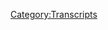 {{Transcript
    | title         = [[507: Jordan Doesn't Know About Walk-Ins]]
    | caption       = [https://knowledgefight.libsyn.com/507-jordan-doesnt-know-about-walk-ins Listen to this episode on Libsyn]
    | episodeNumber = [[507: Jordan Doesn't Know About Walk-Ins|507]]
    | length        = 01:12:03
}}

{{MessageBox
    | header     = Warning: Bot Generated Content
    | text       = This transcript was automatically generated by transcription software and likely contains many mistakes and misattributions. Please check the audio for definitive quotes, attribution, and context.
    | image      = N3yvass4myg91.webp
    | imagewidth = 50px
    | id         = warning
}}

{{TranscriptBlock
    | name      = Unknown Speaker
    | timestamp = 00:00:00.000
    | text      = N-N-N-N-N-N-N-N-Knowledge Fight
}}

{{TranscriptBlock
    | name      = Unknown Speaker
    | timestamp = 00:00:12.960
    | text      = Damn, Ed, Jordan, I am SWEATING
}}

{{TranscriptBlock
    | name      = Unknown Speaker
    | timestamp = 00:00:18.079
    | text      = Knowledgefight.com, it's time to pray
}}

{{TranscriptBlock
    | name      = Unknown Speaker
    | timestamp = 00:00:21.280
    | text      = I have great respect for Knowledgefight
}}

{{TranscriptBlock
    | name      = Unknown Speaker
    | timestamp = 00:00:23.879
    | text      = Knowledgefight
}}

{{TranscriptBlock
    | name      = Unknown Speaker
    | timestamp = 00:00:25.160
    | text      = I'm sick of them posing as if they're the good guys
}}

{{TranscriptBlock
    | name      = Unknown Speaker
    | timestamp = 00:00:27.399
    | text      = Shang, we are the bad guys, Knowledgefight
}}

{{TranscriptBlock
    | name      = Unknown Speaker
    | timestamp = 00:00:30.039
    | text      = Dan and Jordan, Knowledgefight
}}

{{TranscriptBlock
    | name      = Unknown Speaker
    | timestamp = 00:00:32.200
    | text      = Rattle her, rattle her, rattle her
}}

{{TranscriptBlock
    | name      = Unknown Speaker
    | timestamp = 00:00:35.000
    | text      = Need, I need money, rattle her, rattle her
}}

{{TranscriptBlock
    | name      = Unknown Speaker
    | timestamp = 00:00:39.359
    | text      = Andy and Kansas, Andy and, Andy and
}}

{{TranscriptBlock
    | name      = Unknown Speaker
    | timestamp = 00:00:42.200
    | text      = Stop it, Andy and Kan, Andy and Kansas
}}

{{TranscriptBlock
    | name      = Unknown Speaker
    | timestamp = 00:00:44.719
    | text      = Andy and, Andy and, it's time to pray
}}

{{TranscriptBlock
    | name      = Unknown Speaker
    | timestamp = 00:00:47.119
    | text      = Andy and Kansas, you're on the air, thanks for holding us
}}

{{TranscriptBlock
    | name      = Unknown Speaker
    | timestamp = 00:00:49.439
    | text      = Hello Alex, I'm a first time caller, I'm a huge fan
}}

{{TranscriptBlock
    | name      = Unknown Speaker
    | timestamp = 00:00:51.759
    | text      = I love your work
}}

{{TranscriptBlock
    | name      = Unknown Speaker
    | timestamp = 00:00:53.000
    | text      = Knowledgefight
}}

{{TranscriptBlock
    | name      = Unknown Speaker
    | timestamp = 00:00:54.840
    | text      = N-N-N-N-N-Knowledgefight.com
}}

{{TranscriptBlock
    | name      = Unknown Speaker
    | timestamp = 00:00:58.479
    | text      = I love you
}}

{{TranscriptBlock
    | name      = Unknown Speaker
    | timestamp = 00:00:59.280
    | text      = Hey everybody, welcome back to Knowledgefight, I'm Dan
}}

{{TranscriptBlock
    | name      = Unknown Speaker
    | timestamp = 00:01:01.399
    | text      = I'm Jordan
}}

{{TranscriptBlock
    | name      = Unknown Speaker
    | timestamp = 00:01:01.960
    | text      = We're a couple dudes, like to sit around, drink novelty beverages
}}

{{TranscriptBlock
    | name      = Unknown Speaker
    | timestamp = 00:01:04.079
    | text      = and talk a little bit about Alex Jones
}}

{{TranscriptBlock
    | name      = Unknown Speaker
    | timestamp = 00:01:05.799
    | text      = Oh indeed we are Dan
}}

{{TranscriptBlock
    | name      = Unknown Speaker
    | timestamp = 00:01:07.079
    | text      = Jordan
}}

{{TranscriptBlock
    | name      = Unknown Speaker
    | timestamp = 00:01:07.439
    | text      = Dan!
}}

{{TranscriptBlock
    | name      = Unknown Speaker
    | timestamp = 00:01:07.920
    | text      = Jordan
}}

{{TranscriptBlock
    | name      = Unknown Speaker
    | timestamp = 00:01:08.560
    | text      = I have a quick question for you
}}

{{TranscriptBlock
    | name      = Unknown Speaker
    | timestamp = 00:01:09.439
    | text      = What's up?
}}

{{TranscriptBlock
    | name      = Unknown Speaker
    | timestamp = 00:01:09.840
    | text      = What's your bright spot today?
}}

{{TranscriptBlock
    | name      = Unknown Speaker
    | timestamp = 00:01:10.599
    | text      = My bright spot today, Jordan, is just a nice sort of glow
}}

{{TranscriptBlock
    | name      = Unknown Speaker
    | timestamp = 00:01:17.040
    | text      = the post-holiday glow of having, we got to spend a little time
}}

{{TranscriptBlock
    | name      = Unknown Speaker
    | timestamp = 00:01:22.159
    | text      = Oh yeah, indeed
}}

{{TranscriptBlock
    | name      = Unknown Speaker
    | timestamp = 00:01:23.079
    | text      = the live stream put on by Cognitive Dissonance
}}

{{TranscriptBlock
    | name      = Unknown Speaker
    | timestamp = 00:01:26.159
    | text      = It was great, raised a lot of money
}}

{{TranscriptBlock
    | name      = Unknown Speaker
    | timestamp = 00:01:27.760
    | text      = That was awesome, congratulations
}}

{{TranscriptBlock
    | name      = Unknown Speaker
    | timestamp = 00:01:29.319
    | text      = Yeah, it was really a great time, a lot of fun to chat with them
}}

{{TranscriptBlock
    | name      = Unknown Speaker
    | timestamp = 00:01:32.840
    | text      = and to be overwhelmed, quite frankly, by the support of people donating to the Senate campaign
}}

{{TranscriptBlock
    | name      = Unknown Speaker
    | timestamp = 00:01:42.159
    | text      = Quite crazy, honestly
}}

{{TranscriptBlock
    | name      = Unknown Speaker
    | timestamp = 00:01:43.400
    | text      = And I started to reflect on it, I'm like, we did a terrible job of promoting this
}}

{{TranscriptBlock
    | name      = Unknown Speaker
    | timestamp = 00:01:49.159
    | text      = I think there's some tweets and stuff, but we forgot to mention it on our last episode
}}

{{TranscriptBlock
    | name      = Unknown Speaker
    | timestamp = 00:01:54.159
    | text      = because we recorded it in advance
}}

{{TranscriptBlock
    | name      = Unknown Speaker
    | timestamp = 00:01:55.959
    | text      = It's too early, it's too early, it was a day early
}}

{{TranscriptBlock
    | name      = Unknown Speaker
    | timestamp = 00:01:58.120
    | text      = We can't promote something more than a day in advance
}}

{{TranscriptBlock
    | name      = Unknown Speaker
    | timestamp = 00:02:00.519
    | text      = Two days in the future doesn't exist in my bright spot
}}

{{TranscriptBlock
    | name      = Unknown Speaker
    | timestamp = 00:02:02.640
    | text      = It doesn't exist for us
}}

{{TranscriptBlock
    | name      = Unknown Speaker
    | timestamp = 00:02:04.040
    | text      = But yeah, it was nice to be invited, it was nice to be along for the ride on that
}}

{{TranscriptBlock
    | name      = Unknown Speaker
    | timestamp = 00:02:08.960
    | text      = It was fantastic
}}

{{TranscriptBlock
    | name      = Unknown Speaker
    | timestamp = 00:02:09.639
    | text      = How about you, what's your bright spot?
}}

{{TranscriptBlock
    | name      = Unknown Speaker
    | timestamp = 00:02:10.960
    | text      = My bright spot, Dan, aside from us having a lovely holiday together
}}

{{TranscriptBlock
    | name      = Unknown Speaker
    | timestamp = 00:02:16.199
    | text      = playing some board games and the like
}}

{{TranscriptBlock
    | name      = Unknown Speaker
    | timestamp = 00:02:19.000
    | text      = You introduced me to ham
}}

{{TranscriptBlock
    | name      = Unknown Speaker
    | timestamp = 00:02:21.080
    | text      = I did introduce you to ham, I cooked you a ten pound ham, Dan
}}

{{TranscriptBlock
    | name      = Unknown Speaker
    | timestamp = 00:02:24.120
    | text      = Well, I didn't eat all of it
}}

{{TranscriptBlock
    | name      = Unknown Speaker
    | timestamp = 00:02:25.080
    | text      = We ate less than two pounds of that ham
}}

{{TranscriptBlock
    | name      = Unknown Speaker
    | timestamp = 00:02:27.879
    | text      = I come from a non-ham family, and so I have not experienced really like a ham steak
}}

{{TranscriptBlock
    | name      = Unknown Speaker
    | timestamp = 00:02:33.879
    | text      = or like a slice of ham
}}

{{TranscriptBlock
    | name      = Unknown Speaker
    | timestamp = 00:02:35.080
    | text      = Marinated in a little maple syrup, did all kinds of fun stuff
}}

{{TranscriptBlock
    | name      = Unknown Speaker
    | timestamp = 00:02:38.840
    | text      = I couldn't really taste the maple syrup
}}

{{TranscriptBlock
    | name      = Unknown Speaker
    | timestamp = 00:02:40.439
    | text      = Nope, I'm not good at cooking ham
}}

{{TranscriptBlock
    | name      = Unknown Speaker
    | timestamp = 00:02:42.039
    | text      = But it was very nice, very, very delightful
}}

{{TranscriptBlock
    | name      = Unknown Speaker
    | timestamp = 00:02:46.919
    | text      = It was a great, great holiday, but in order to tell you what my actual bright spot is, Dan
}}

{{TranscriptBlock
    | name      = Unknown Speaker
    | timestamp = 00:02:51.479
    | text      = I'm gonna have to open up my correspondence cage
}}

{{TranscriptBlock
    | name      = Unknown Speaker
    | timestamp = 00:02:54.599
    | text      = Just to be clear, we didn't have a big gathering or anything
}}

{{TranscriptBlock
    | name      = Unknown Speaker
    | timestamp = 00:02:57.400
    | text      = We didn't, no
}}

{{TranscriptBlock
    | name      = Unknown Speaker
    | timestamp = 00:02:57.960
    | text      = In case people are thinking that we had like a Thanksgiving party
}}

{{TranscriptBlock
    | name      = Unknown Speaker
    | timestamp = 00:03:00.520
    | text      = It was the two of us
}}

{{TranscriptBlock
    | name      = Unknown Speaker
    | timestamp = 00:03:01.319
    | text      = Yeah
}}

{{TranscriptBlock
    | name      = Unknown Speaker
    | timestamp = 00:03:02.680
    | text      = As always
}}

{{TranscriptBlock
    | name      = Unknown Speaker
    | timestamp = 00:03:03.479
    | text      = Yeah, yeah, yeah
}}

{{TranscriptBlock
    | name      = Unknown Speaker
    | timestamp = 00:03:04.919
    | text      = Just in case people are thinking, ah, you're flouting COVID
}}

{{TranscriptBlock
    | name      = Unknown Speaker
    | timestamp = 00:03:07.719
    | text      = Yeah, yeah, yeah, we're all, oh yes, me and-
}}

{{TranscriptBlock
    | name      = Unknown Speaker
    | timestamp = 00:03:09.719
    | text      = Very careful, very careful
}}

{{TranscriptBlock
    | name      = Unknown Speaker
    | timestamp = 00:03:11.560
    | text      = It was very, very small
}}

{{TranscriptBlock
    | name      = Unknown Speaker
    | timestamp = 00:03:13.080
    | text      = I'm sorry, but go ahead
}}

{{TranscriptBlock
    | name      = Unknown Speaker
    | timestamp = 00:03:13.879
    | text      = No problem
}}

{{TranscriptBlock
    | name      = Unknown Speaker
    | timestamp = 00:03:14.520
    | text      = Yeah, I'm gonna go ahead and open up my correspondence cage over here, Dan
}}

{{TranscriptBlock
    | name      = Unknown Speaker
    | timestamp = 00:03:18.919
    | text      = Click
}}

{{TranscriptBlock
    | name      = Unknown Speaker
    | timestamp = 00:03:20.439
    | text      = And a new raptor princess, Kranat, created a cover for my book
}}

{{TranscriptBlock
    | name      = Unknown Speaker
    | timestamp = 00:03:27.000
    | text      = Oh, that's great
}}

{{TranscriptBlock
    | name      = Unknown Speaker
    | timestamp = 00:03:27.479
    | text      = Made a graphic design that is not just a great cover and a great design, but like really perfect
}}

{{TranscriptBlock
    | name      = Unknown Speaker
    | timestamp = 00:03:33.319
    | text      = Uh-huh
}}

{{TranscriptBlock
    | name      = Unknown Speaker
    | timestamp = 00:03:33.879
    | text      = It made me feel seen
}}

{{TranscriptBlock
    | name      = Unknown Speaker
    | timestamp = 00:03:36.520
    | text      = It was really, really cool
}}

{{TranscriptBlock
    | name      = Unknown Speaker
    | timestamp = 00:03:37.800
    | text      = I did see the design and it looks fantastic
}}

{{TranscriptBlock
    | name      = Unknown Speaker
    | timestamp = 00:03:40.120
    | text      = It looks fantastic
}}

{{TranscriptBlock
    | name      = Unknown Speaker
    | timestamp = 00:03:42.039
    | text      = And so that's awesome
}}

{{TranscriptBlock
    | name      = Unknown Speaker
    | timestamp = 00:03:43.800
    | text      = Yes
}}

{{TranscriptBlock
    | name      = Unknown Speaker
    | timestamp = 00:03:44.280
    | text      = I'm really happy for you and that's a really awesome piece of work to have been created
}}

{{TranscriptBlock
    | name      = Unknown Speaker
    | timestamp = 00:03:50.919
    | text      = I have some issues with your correspondence cage
}}

{{TranscriptBlock
    | name      = Unknown Speaker
    | timestamp = 00:03:53.639
    | text      = What about it?
}}

{{TranscriptBlock
    | name      = Unknown Speaker
    | timestamp = 00:03:54.360
    | text      = Not a fan
}}

{{TranscriptBlock
    | name      = Unknown Speaker
    | timestamp = 00:03:55.319
    | text      = What, what, what, don't you like about it?
}}

{{TranscriptBlock
    | name      = Unknown Speaker
    | timestamp = 00:03:57.240
    | text      = Second, I have another problem
}}

{{TranscriptBlock
    | name      = Unknown Speaker
    | timestamp = 00:03:58.759
    | text      = Was to open the lock
}}

{{TranscriptBlock
    | name      = Unknown Speaker
    | timestamp = 00:04:00.360
    | text      = No, I got the sound effect
}}

{{TranscriptBlock
    | name      = Unknown Speaker
    | timestamp = 00:04:01.080
    | text      = Click, yeah
}}

{{TranscriptBlock
    | name      = Unknown Speaker
    | timestamp = 00:04:01.879
    | text      = I have another problem and that is you're naming someone a raptor princess
}}

{{TranscriptBlock
    | name      = Unknown Speaker
    | timestamp = 00:04:05.719
    | text      = Yes
}}

{{TranscriptBlock
    | name      = Unknown Speaker
    | timestamp = 00:04:06.120
    | text      = And you're not telling me in advance, so I don't have the clip here
}}

{{TranscriptBlock
    | name      = Unknown Speaker
    | timestamp = 00:04:08.680
    | text      = I don't know
}}

{{TranscriptBlock
    | name      = Unknown Speaker
    | timestamp = 00:04:09.240
    | text      = I don't have the drop
}}

{{TranscriptBlock
    | name      = Unknown Speaker
    | timestamp = 00:04:09.879
    | text      = I can't just tell you to play a raptor princess clip
}}

{{TranscriptBlock
    | name      = Unknown Speaker
    | timestamp = 00:04:13.159
    | text      = I feel like that's something that you have to also choose to do
}}

{{TranscriptBlock
    | name      = Unknown Speaker
    | timestamp = 00:04:17.560
    | text      = Well, see, this is what we really need to talk about
}}

{{TranscriptBlock
    | name      = Unknown Speaker
    | timestamp = 00:04:19.639
    | text      = And that is you should have made your own drop
}}

{{TranscriptBlock
    | name      = Unknown Speaker
    | timestamp = 00:04:21.639
    | text      = Yes, I should have made my own drop
}}

{{TranscriptBlock
    | name      = Unknown Speaker
    | timestamp = 00:04:23.079
    | text      = If you're naming someone a raptor princess, you need to come
}}

{{TranscriptBlock
    | name      = Unknown Speaker
    | timestamp = 00:04:25.639
    | text      = If you're coming in with the correspondence cage sound effect
}}

{{TranscriptBlock
    | name      = Unknown Speaker
    | timestamp = 00:04:29.240
    | text      = You really should have your own drop
}}

{{TranscriptBlock
    | name      = Unknown Speaker
    | timestamp = 00:04:30.759
    | text      = I understand, you're right, I should have my own set of drops entirely
}}

{{TranscriptBlock
    | name      = Unknown Speaker
    | timestamp = 00:04:33.800
    | text      = Uh-huh
}}

{{TranscriptBlock
    | name      = Unknown Speaker
    | timestamp = 00:04:34.600
    | text      = Yes
}}

{{TranscriptBlock
    | name      = Unknown Speaker
    | timestamp = 00:04:35.079
    | text      = I think that's a good idea
}}

{{TranscriptBlock
    | name      = Unknown Speaker
    | timestamp = 00:04:36.279
    | text      = You really want to annoy me
}}

{{TranscriptBlock
    | name      = Unknown Speaker
    | timestamp = 00:04:37.480
    | text      = If you really want to escalate this arms race of annoying each other, that is the way to go
}}

{{TranscriptBlock
    | name      = Unknown Speaker
    | timestamp = 00:04:42.600
    | text      = That would be a great, that would be a great decision
}}

{{TranscriptBlock
    | name      = Unknown Speaker
    | timestamp = 00:04:44.759
    | text      = So is that crannot, is that right?
}}

{{TranscriptBlock
    | name      = Unknown Speaker
    | timestamp = 00:04:46.279
    | text      = Yes, crannot or craynot
}}

{{TranscriptBlock
    | name      = Unknown Speaker
    | timestamp = 00:04:47.959
    | text      = Okay
}}

{{TranscriptBlock
    | name      = Unknown Speaker
    | timestamp = 00:04:48.439
    | text      = Not sure the, it was a correspondence
}}

{{TranscriptBlock
    | name      = Unknown Speaker
    | timestamp = 00:04:51.240
    | text      = And yeah, it's tough to know how vowels are long or short
}}

{{TranscriptBlock
    | name      = Unknown Speaker
    | timestamp = 00:04:54.279
    | text      = Exactly
}}

{{TranscriptBlock
    | name      = Unknown Speaker
    | timestamp = 00:04:54.759
    | text      = Yeah
}}

{{TranscriptBlock
    | name      = Unknown Speaker
    | timestamp = 00:04:55.079
    | text      = On the page
}}

{{TranscriptBlock
    | name      = Unknown Speaker
    | timestamp = 00:04:56.199
    | text      = Well, thank you
}}

{{TranscriptBlock
    | name      = Unknown Speaker
    | timestamp = 00:04:56.759
    | text      = Yes, indeed
}}

{{TranscriptBlock
    | name      = Unknown Speaker
    | timestamp = 00:04:57.319
    | text      = On, I know that this is a gift for Jordan, but I'll still thank you
}}

{{TranscriptBlock
    | name      = Unknown Speaker
    | timestamp = 00:05:00.199
    | text      = I think it's pretty cool that that exists
}}

{{TranscriptBlock
    | name      = Unknown Speaker
    | timestamp = 00:05:01.720
    | text      = Fantastic
}}

{{TranscriptBlock
    | name      = Unknown Speaker
    | timestamp = 00:05:02.600
    | text      = So, Jordan, we got an interesting episode to go over today
}}

{{TranscriptBlock
    | name      = Unknown Speaker
    | timestamp = 00:05:05.000
    | text      = Yes, we do
}}

{{TranscriptBlock
    | name      = Unknown Speaker
    | timestamp = 00:05:05.639
    | text      = And we got a lot of, lot of bullshit, lot of, lot of business to get into
}}

{{TranscriptBlock
    | name      = Unknown Speaker
    | timestamp = 00:05:09.639
    | text      = But before we do, uh, let's, uh, take a little moment say thank you
}}

{{TranscriptBlock
    | name      = Unknown Speaker
    | timestamp = 00:05:12.600
    | text      = to some folks who have signed up and are supporting the show
}}

{{TranscriptBlock
    | name      = Unknown Speaker
    | timestamp = 00:05:14.040
    | text      = That's a great idea
}}

{{TranscriptBlock
    | name      = Unknown Speaker
    | timestamp = 00:05:14.920
    | text      = So, first, paganfilthisdustin, thank you so much, you are now a policy wonk
}}

{{TranscriptBlock
    | name      = Unknown Speaker
    | timestamp = 00:05:19.399
    | text      = I'm a policy wonk
}}

{{TranscriptBlock
    | name      = Unknown Speaker
    | timestamp = 00:05:20.279
    | text      = Thank you very much, paganfilthisdustin
}}

{{TranscriptBlock
    | name      = Unknown Speaker
    | timestamp = 00:05:22.279
    | text      = Thank you! Next, NateS, thank you so much, you are now a policy wonk
}}

{{TranscriptBlock
    | name      = Unknown Speaker
    | timestamp = 00:05:25.480
    | text      = I'm a policy wonk
}}

{{TranscriptBlock
    | name      = Unknown Speaker
    | timestamp = 00:05:26.600
    | text      = Thanks, Nate
}}

{{TranscriptBlock
    | name      = Unknown Speaker
    | timestamp = 00:05:27.160
    | text      = Thank you! Next, DexterKW, thank you so much, you are now a policy wonk
}}

{{TranscriptBlock
    | name      = Unknown Speaker
    | timestamp = 00:05:31.160
    | text      = I'm a policy wonk
}}

{{TranscriptBlock
    | name      = Unknown Speaker
    | timestamp = 00:05:32.199
    | text      = Thank you, Dexter
}}

{{TranscriptBlock
    | name      = Unknown Speaker
    | timestamp = 00:05:33.160
    | text      = Thank you! Next, Anna, no last name, no last initial
}}

{{TranscriptBlock
    | name      = Unknown Speaker
    | timestamp = 00:05:35.879
    | text      = Thank you so much, you are now a policy wonk
}}

{{TranscriptBlock
    | name      = Unknown Speaker
    | timestamp = 00:05:37.720
    | text      = I'm a policy wonk
}}

{{TranscriptBlock
    | name      = Unknown Speaker
    | timestamp = 00:05:38.839
    | text      = Thanks, Anna!
}}

{{TranscriptBlock
    | name      = Unknown Speaker
    | timestamp = 00:05:39.639
    | text      = Thank you! Next, Simon Starian Firedoodle, thank you so much, you are now a policy wonk.
}}

{{TranscriptBlock
    | name      = Unknown Speaker
    | timestamp = 00:05:44.240
    | text      = I'm a policy wonk.
}}

{{TranscriptBlock
    | name      = Unknown Speaker
    | timestamp = 00:05:45.639
    | text      = Thank you very much, Mr. Doodle, I believe is what I'm going to be calling him.
}}

{{TranscriptBlock
    | name      = Unknown Speaker
    | timestamp = 00:05:49.439
    | text      = Thank you so much. And then, RoCoCoLibertarian, thank you so much, you are now a policy wonk.
}}

{{TranscriptBlock
    | name      = Unknown Speaker
    | timestamp = 00:05:54.639
    | text      = I'm a policy wonk.
}}

{{TranscriptBlock
    | name      = Unknown Speaker
    | timestamp = 00:05:56.240
    | text      = Thank you very much, RoCoCoLibertarian.
}}

{{TranscriptBlock
    | name      = Unknown Speaker
    | timestamp = 00:05:58.839
    | text      = Next, Kat, with a K, Kat V, thank you so much, you are now a policy wonk.
}}

{{TranscriptBlock
    | name      = Unknown Speaker
    | timestamp = 00:06:03.040
    | text      = I'm a policy wonk.
}}

{{TranscriptBlock
    | name      = Unknown Speaker
    | timestamp = 00:06:04.439
    | text      = Thanks very much, Kat!
}}

{{TranscriptBlock
    | name      = Unknown Speaker
    | timestamp = 00:06:05.439
    | text      = And finally, I'd like to say thank you to a couple of people who donated on an elevated level, we appreciate that very much.
}}

{{TranscriptBlock
    | name      = Unknown Speaker
    | timestamp = 00:06:10.240
    | text      = So first, Elise Middlefart, thank you so much, you are now a technocrat.
}}

{{TranscriptBlock
    | name      = Unknown Speaker
    | timestamp = 00:06:14.040
    | text      = And, ooh, tough one here, Donald Trump, thank you so much, you are now a technocrat.
}}

{{TranscriptBlock
    | name      = Unknown Speaker
    | timestamp = 00:06:19.240
    | text      = I'm a policy wonk.
}}

{{TranscriptBlock
    | name      = Unknown Speaker
    | timestamp = 00:06:20.639
    | text      = Crikey, mate, that's fantastic, have yourself a brew.
}}

{{TranscriptBlock
    | name      = Unknown Speaker
    | timestamp = 00:06:23.639
    | text      = How's your 401k doing, bro?
}}

{{TranscriptBlock
    | name      = Unknown Speaker
    | timestamp = 00:06:25.240
    | text      = Alright, we gotta go full tilt boogie on this, Watson, alright?
}}

{{TranscriptBlock
    | name      = Unknown Speaker
    | timestamp = 00:06:28.040
    | text      = Let's just get down to business.
}}

{{TranscriptBlock
    | name      = Unknown Speaker
    | timestamp = 00:06:29.240
    | text      = We ain't making that money off that heroin.
}}

{{TranscriptBlock
    | name      = Unknown Speaker
    | timestamp = 00:06:31.240
    | text      = Why are you pimps so good?
}}

{{TranscriptBlock
    | name      = Unknown Speaker
    | timestamp = 00:06:33.040
    | text      = My neck is freakishly large.
}}

{{TranscriptBlock
    | name      = Unknown Speaker
    | timestamp = 00:06:35.040
    | text      = I declare info war on you.
}}

{{TranscriptBlock
    | name      = Unknown Speaker
    | timestamp = 00:06:37.639
    | text      = Thank you so much, Elise Middlefart, and thank you so much, Donald Trump.
}}

{{TranscriptBlock
    | name      = Unknown Speaker
    | timestamp = 00:06:40.240
    | text      = Yes, quite a situation for him to be like, well, the only way to take down the GOP people who are betraying me is to donate to knowledge fights.
}}

{{TranscriptBlock
    | name      = Unknown Speaker
    | timestamp = 00:06:49.240
    | text      = Yeah, that'll do it.
}}

{{TranscriptBlock
    | name      = Unknown Speaker
    | timestamp = 00:06:51.240
    | text      = That'll get him.
}}

{{TranscriptBlock
    | name      = Unknown Speaker
    | timestamp = 00:06:52.240
    | text      = So, Jordan, today I found myself in a little bit of an interesting pickley conundrum.
}}

{{TranscriptBlock
    | name      = Unknown Speaker
    | timestamp = 00:06:56.639
    | text      = Sure.
}}

{{TranscriptBlock
    | name      = Unknown Speaker
    | timestamp = 00:06:57.240
    | text      = And that is that Thanksgiving happened and Alex was out of studio for the end of the week.
}}

{{TranscriptBlock
    | name      = Unknown Speaker
    | timestamp = 00:07:03.639
    | text      = Sure.
}}

{{TranscriptBlock
    | name      = Unknown Speaker
    | timestamp = 00:07:04.240
    | text      = And so in terms of us coming back with something from Alex's oeuvre seemed like it was gonna be a difficulty.
}}

{{TranscriptBlock
    | name      = Unknown Speaker
    | timestamp = 00:07:11.240
    | text      = Owen Troyer was in studio filling in.
}}

{{TranscriptBlock
    | name      = Unknown Speaker
    | timestamp = 00:07:13.240
    | text      = Ugh.
}}

{{TranscriptBlock
    | name      = Unknown Speaker
    | timestamp = 00:07:14.240
    | text      = I guess we could have maybe forced something out of like Alex's little, you know, hey how you doing videos.
}}

{{TranscriptBlock
    | name      = Unknown Speaker
    | timestamp = 00:07:21.240
    | text      = Sure, sure.
}}

{{TranscriptBlock
    | name      = Unknown Speaker
    | timestamp = 00:07:22.240
    | text      = Standing in front of a lake yelling about something or other.
}}

{{TranscriptBlock
    | name      = Unknown Speaker
    | timestamp = 00:07:24.240
    | text      = But I just wasn't interested.
}}

{{TranscriptBlock
    | name      = Unknown Speaker
    | timestamp = 00:07:27.240
    | text      = And so I thought like now is the time we gotta get wacky.
}}

{{TranscriptBlock
    | name      = Unknown Speaker
    | timestamp = 00:07:31.240
    | text      = It's a wacky Monday.
}}

{{TranscriptBlock
    | name      = Unknown Speaker
    | timestamp = 00:07:32.240
    | text      = It's time.
}}

{{TranscriptBlock
    | name      = Unknown Speaker
    | timestamp = 00:07:33.240
    | text      = It's been a while.
}}

{{TranscriptBlock
    | name      = Unknown Speaker
    | timestamp = 00:07:34.240
    | text      = What we thankfully have is I think that Carrie Cassidy, Swery Carrie, over at Project Camelot has given up on her paywall format.
}}

{{TranscriptBlock
    | name      = Unknown Speaker
    | timestamp = 00:07:43.240
    | text      = I don't know if that's because enough people were generous or if, I don't know what the deal is, but these videos are all very available and I've not had to log into anything to get them.
}}

{{TranscriptBlock
    | name      = Unknown Speaker
    | timestamp = 00:07:54.240
    | text      = I think Carrie missed our episode.
}}

{{TranscriptBlock
    | name      = Unknown Speaker
    | timestamp = 00:07:56.240
    | text      = It's possible.
}}

{{TranscriptBlock
    | name      = Unknown Speaker
    | timestamp = 00:07:57.240
    | text      = I think Swery Carrie was like, if they're never gonna do an episode on me again, I better make these free.
}}

{{TranscriptBlock
    | name      = Unknown Speaker
    | timestamp = 00:08:02.240
    | text      = She missed us.
}}

{{TranscriptBlock
    | name      = Unknown Speaker
    | timestamp = 00:08:03.240
    | text      = She missed the thing we've got.
}}

{{TranscriptBlock
    | name      = Unknown Speaker
    | timestamp = 00:08:05.240
    | text      = So I guess there are anybody, you know, who's sort of newer to the show.
}}

{{TranscriptBlock
    | name      = Unknown Speaker
    | timestamp = 00:08:08.240
    | text      = Whenever we need to take a break from Alex Jones, we like to look into the world of Project Camelot, which is a YouTube channel run by a lady we call Swery Carrie who interviews space weirdos.
}}

{{TranscriptBlock
    | name      = Unknown Speaker
    | timestamp = 00:08:19.240
    | text      = Yep.
}}

{{TranscriptBlock
    | name      = Unknown Speaker
    | timestamp = 00:08:20.240
    | text      = Various super soldiers, people who have been to Mars, people who are psychics.
}}

{{TranscriptBlock
    | name      = Unknown Speaker
    | timestamp = 00:08:26.240
    | text      = She is a psychic herself.
}}

{{TranscriptBlock
    | name      = Unknown Speaker
    | timestamp = 00:08:27.240
    | text      = Of course.
}}

{{TranscriptBlock
    | name      = Unknown Speaker
    | timestamp = 00:08:28.240
    | text      = She hangs out with this guy named Mark Richards.
}}

{{TranscriptBlock
    | name      = Unknown Speaker
    | timestamp = 00:08:30.240
    | text      = A little bit Pleiadian, but not a ton.
}}

{{TranscriptBlock
    | name      = Unknown Speaker
    | timestamp = 00:08:32.240
    | text      = Well, maybe.
}}

{{TranscriptBlock
    | name      = Unknown Speaker
    | timestamp = 00:08:33.240
    | text      = Maybe.
}}

{{TranscriptBlock
    | name      = Unknown Speaker
    | timestamp = 00:08:34.240
    | text      = It's debatable.
}}

{{TranscriptBlock
    | name      = Unknown Speaker
    | timestamp = 00:08:35.240
    | text      = Someone told her that who might be a racist alien.
}}

{{TranscriptBlock
    | name      = Unknown Speaker
    | timestamp = 00:08:38.240
    | text      = He was definitely a racist alien.
}}

{{TranscriptBlock
    | name      = Unknown Speaker
    | timestamp = 00:08:39.240
    | text      = And then he became Death.
}}

{{TranscriptBlock
    | name      = Unknown Speaker
    | timestamp = 00:08:41.240
    | text      = That'll happen.
}}

{{TranscriptBlock
    | name      = Unknown Speaker
    | timestamp = 00:08:42.240
    | text      = The Archangel Abaddon.
}}

{{TranscriptBlock
    | name      = Unknown Speaker
    | timestamp = 00:08:43.240
    | text      = That's true.
}}

{{TranscriptBlock
    | name      = Unknown Speaker
    | timestamp = 00:08:44.240
    | text      = There's a lot of lore here.
}}

{{TranscriptBlock
    | name      = Unknown Speaker
    | timestamp = 00:08:47.240
    | text      = Her main source of information, her big sort of whistleblower is this guy named Mark Richards who is a murderer who was framed for murder because he was off planet at the time.
}}

{{TranscriptBlock
    | name      = Unknown Speaker
    | timestamp = 00:08:57.240
    | text      = Well.
}}

{{TranscriptBlock
    | name      = Unknown Speaker
    | timestamp = 00:08:58.240
    | text      = He was a sentient spaceship Minerva.
}}

{{TranscriptBlock
    | name      = Unknown Speaker
    | timestamp = 00:09:00.240
    | text      = Indeed.
}}

{{TranscriptBlock
    | name      = Unknown Speaker
    | timestamp = 00:09:01.240
    | text      = And his friends in the raptor beings.
}}

{{TranscriptBlock
    | name      = Unknown Speaker
    | timestamp = 00:09:03.240
    | text      = Right.
}}

{{TranscriptBlock
    | name      = Unknown Speaker
    | timestamp = 00:09:04.240
    | text      = Right, right, right.
}}

{{TranscriptBlock
    | name      = Unknown Speaker
    | timestamp = 00:09:05.240
    | text      = Doing a mission of some sort.
}}

{{TranscriptBlock
    | name      = Unknown Speaker
    | timestamp = 00:09:06.240
    | text      = Just to be clear, we didn't make this up.
}}

{{TranscriptBlock
    | name      = Unknown Speaker
    | timestamp = 00:09:08.240
    | text      = Nope.
}}

{{TranscriptBlock
    | name      = Unknown Speaker
    | timestamp = 00:09:09.240
    | text      = This is stuff we've learned.
}}

{{TranscriptBlock
    | name      = Unknown Speaker
    | timestamp = 00:09:10.240
    | text      = This is stuff we've learned.
}}

{{TranscriptBlock
    | name      = Unknown Speaker
    | timestamp = 00:09:12.240
    | text      = We've observed this in the wild.
}}

{{TranscriptBlock
    | name      = Unknown Speaker
    | timestamp = 00:09:14.240
    | text      = Yeah.
}}

{{TranscriptBlock
    | name      = Unknown Speaker
    | timestamp = 00:09:15.240
    | text      = So, unfortunately over the time that we have looked at this, it was supposed to be just a pressure release valve.
}}

{{TranscriptBlock
    | name      = Unknown Speaker
    | timestamp = 00:09:20.240
    | text      = Of course.
}}

{{TranscriptBlock
    | name      = Unknown Speaker
    | timestamp = 00:09:21.240
    | text      = We've come to realize that Carrie is also very into QAnon.
}}

{{TranscriptBlock
    | name      = Unknown Speaker
    | timestamp = 00:09:24.240
    | text      = They are dovetailing together our two shows.
}}

{{TranscriptBlock
    | name      = Unknown Speaker
    | timestamp = 00:09:26.240
    | text      = And that kind of took a little bit of the charm away from it.
}}

{{TranscriptBlock
    | name      = Unknown Speaker
    | timestamp = 00:09:29.240
    | text      = But, sometimes you still just need a hit.
}}

{{TranscriptBlock
    | name      = Unknown Speaker
    | timestamp = 00:09:32.240
    | text      = You gotta go to the well.
}}

{{TranscriptBlock
    | name      = Unknown Speaker
    | timestamp = 00:09:33.240
    | text      = Yeah.
}}

{{TranscriptBlock
    | name      = Unknown Speaker
    | timestamp = 00:09:34.240
    | text      = So today, Jordan, we're going to be looking at a video that was released on Project Camelot on November 12th.
}}

{{TranscriptBlock
    | name      = Unknown Speaker
    | timestamp = 00:09:39.240
    | text      = Which is a little bit of an election Q&A.
}}

{{TranscriptBlock
    | name      = Unknown Speaker
    | timestamp = 00:09:41.240
    | text      = Okay.
}}

{{TranscriptBlock
    | name      = Unknown Speaker
    | timestamp = 00:09:42.240
    | text      = Post-election Q&A.
}}

{{TranscriptBlock
    | name      = Unknown Speaker
    | timestamp = 00:09:44.240
    | text      = Alright.
}}

{{TranscriptBlock
    | name      = Unknown Speaker
    | timestamp = 00:09:45.240
    | text      = Okay.
}}

{{TranscriptBlock
    | name      = Unknown Speaker
    | timestamp = 00:09:46.240
    | text      = You probably have some Q's.
}}

{{TranscriptBlock
    | name      = Unknown Speaker
    | timestamp = 00:09:47.240
    | text      = I got some Q's.
}}

{{TranscriptBlock
    | name      = Unknown Speaker
    | timestamp = 00:09:48.240
    | text      = Carrie's got some A's.
}}

{{TranscriptBlock
    | name      = Unknown Speaker
    | timestamp = 00:09:49.240
    | text      = Out of CVAs.
}}

{{TranscriptBlock
    | name      = Unknown Speaker
    | timestamp = 00:09:50.240
    | text      = Here's her introduction.
}}

{{TranscriptBlock
    | name      = Unknown Speaker
    | timestamp = 00:09:51.240
    | text      = Hi everyone.
}}

{{TranscriptBlock
    | name      = Unknown Speaker
    | timestamp = 00:09:52.240
    | text      = I'm Carrie Cassidy from Project Camelot.
}}

{{TranscriptBlock
    | name      = Unknown Speaker
    | timestamp = 00:09:54.240
    | text      = Hi Carrie.
}}

{{TranscriptBlock
    | name      = Unknown Speaker
    | timestamp = 00:09:55.240
    | text      = So, very happy to be here today.
}}

{{TranscriptBlock
    | name      = Unknown Speaker
    | timestamp = 00:09:57.240
    | text      = But my guest didn't show up.
}}

{{TranscriptBlock
    | name      = Unknown Speaker
    | timestamp = 00:09:59.240
    | text      = So, I guess she had some conflict or other and we'll have to reschedule.
}}

{{TranscriptBlock
    | name      = Unknown Speaker
    | timestamp = 00:10:04.240
    | text      = I'm not sure what's going on there.
}}

{{TranscriptBlock
    | name      = Unknown Speaker
    | timestamp = 00:10:06.240
    | text      = Anyway, so, I just thought I'd do a Q&A if that's useful.
}}

{{TranscriptBlock
    | name      = Unknown Speaker
    | timestamp = 00:10:14.240
    | text      = I love it.
}}

{{TranscriptBlock
    | name      = Unknown Speaker
    | timestamp = 00:10:15.240
    | text      = Now, I want to say that I do not think anything is bad about a guest canceling.
}}

{{TranscriptBlock
    | name      = Unknown Speaker
    | timestamp = 00:10:20.240
    | text      = That shit happens.
}}

{{TranscriptBlock
    | name      = Unknown Speaker
    | timestamp = 00:10:21.240
    | text      = No, no.
}}

{{TranscriptBlock
    | name      = Unknown Speaker
    | timestamp = 00:10:22.240
    | text      = Yeah, yeah, yeah.
}}

{{TranscriptBlock
    | name      = Unknown Speaker
    | timestamp = 00:10:23.240
    | text      = I only left that introduction in because it is the setup for a punchline later.
}}

{{TranscriptBlock
    | name      = Unknown Speaker
    | timestamp = 00:10:30.240
    | text      = And I don't want to turn this show into a thing where you're yelling bingo all the time.
}}

{{TranscriptBlock
    | name      = Unknown Speaker
    | timestamp = 00:10:33.240
    | text      = Okay, I'm not going to try and yell bingo all the time.
}}

{{TranscriptBlock
    | name      = Unknown Speaker
    | timestamp = 00:10:34.240
    | text      = But I would like to see if you can figure out where the payoff to that joke is.
}}

{{TranscriptBlock
    | name      = Unknown Speaker
    | timestamp = 00:10:38.240
    | text      = Okay, alright.
}}

{{TranscriptBlock
    | name      = Unknown Speaker
    | timestamp = 00:10:39.240
    | text      = I think you'll be able to figure it out.
}}

{{TranscriptBlock
    | name      = Unknown Speaker
    | timestamp = 00:10:40.240
    | text      = Is the guest that cancelled actually her?
}}

{{TranscriptBlock
    | name      = Unknown Speaker
    | timestamp = 00:10:42.240
    | text      = No.
}}

{{TranscriptBlock
    | name      = Unknown Speaker
    | timestamp = 00:10:43.240
    | text      = Is this a Fight Club scenario?
}}

{{TranscriptBlock
    | name      = Unknown Speaker
    | timestamp = 00:10:44.240
    | text      = No, no, no, no.
}}

{{TranscriptBlock
    | name      = Unknown Speaker
    | timestamp = 00:10:45.240
    | text      = Alright.
}}

{{TranscriptBlock
    | name      = Unknown Speaker
    | timestamp = 00:10:46.240
    | text      = But there is definitely something that's like, wait a second.
}}

{{TranscriptBlock
    | name      = Unknown Speaker
    | timestamp = 00:10:48.240
    | text      = There's literally no way this guest should have ever cancelled.
}}

{{TranscriptBlock
    | name      = Unknown Speaker
    | timestamp = 00:10:51.240
    | text      = You'll see once it happens.
}}

{{TranscriptBlock
    | name      = Unknown Speaker
    | timestamp = 00:10:52.240
    | text      = Okay.
}}

{{TranscriptBlock
    | name      = Unknown Speaker
    | timestamp = 00:10:53.240
    | text      = Alright.
}}

{{TranscriptBlock
    | name      = Unknown Speaker
    | timestamp = 00:10:54.240
    | text      = So, a Q&A would be nice.
}}

{{TranscriptBlock
    | name      = Unknown Speaker
    | timestamp = 00:10:56.240
    | text      = Certainly, like I said, you got Qs, Carrie's got As.
}}

{{TranscriptBlock
    | name      = Unknown Speaker
    | timestamp = 00:10:58.240
    | text      = Of course.
}}

{{TranscriptBlock
    | name      = Unknown Speaker
    | timestamp = 00:10:59.240
    | text      = But it turns out this is even more than just a Q&A.
}}

{{TranscriptBlock
    | name      = Unknown Speaker
    | timestamp = 00:11:01.240
    | text      = Alright.
}}

{{TranscriptBlock
    | name      = Unknown Speaker
    | timestamp = 00:11:02.240
    | text      = This, what she started down this road.
}}

{{TranscriptBlock
    | name      = Unknown Speaker
    | timestamp = 00:11:04.240
    | text      = A Q-Anon-Anay.
}}

{{TranscriptBlock
    | name      = Unknown Speaker
    | timestamp = 00:11:05.240
    | text      = Ooh.
}}

{{TranscriptBlock
    | name      = Unknown Speaker
    | timestamp = 00:11:06.240
    | text      = There's a lot going on.
}}

{{TranscriptBlock
    | name      = Unknown Speaker
    | timestamp = 00:11:07.240
    | text      = I can say that, in general, I did have a precog dream last night, finally, about the outcome
}}

{{TranscriptBlock
    | name      = Unknown Speaker
    | timestamp = 00:11:18.240
    | text      = so far.
}}

{{TranscriptBlock
    | name      = Unknown Speaker
    | timestamp = 00:11:19.240
    | text      = It's an interesting dream that I had.
}}

{{TranscriptBlock
    | name      = Unknown Speaker
    | timestamp = 00:11:22.240
    | text      = So, maybe I'll just share that and then you can go ahead and ask questions about whatever.
}}

{{TranscriptBlock
    | name      = Unknown Speaker
    | timestamp = 00:11:27.240
    | text      = So, when I hear a caller on the Alex Jones show talk about their dreams.
}}

{{TranscriptBlock
    | name      = Unknown Speaker
    | timestamp = 00:11:32.240
    | text      = Yes.
}}

{{TranscriptBlock
    | name      = Unknown Speaker
    | timestamp = 00:11:33.240
    | text      = Not interested.
}}

{{TranscriptBlock
    | name      = Unknown Speaker
    | timestamp = 00:11:34.240
    | text      = Uh-uh.
}}

{{TranscriptBlock
    | name      = Unknown Speaker
    | timestamp = 00:11:35.240
    | text      = Boring.
}}

{{TranscriptBlock
    | name      = Unknown Speaker
    | timestamp = 00:11:36.240
    | text      = When I hear Swery Carrie open up the show saying, I had a precognitive dream, finally,
}}

{{TranscriptBlock
    | name      = Unknown Speaker
    | timestamp = 00:11:39.240
    | text      = about the election.
}}

{{TranscriptBlock
    | name      = Unknown Speaker
    | timestamp = 00:11:40.240
    | text      = Fire in my heart.
}}

{{TranscriptBlock
    | name      = Unknown Speaker
    | timestamp = 00:11:41.240
    | text      = Fire in my heart.
}}

{{TranscriptBlock
    | name      = Unknown Speaker
    | timestamp = 00:11:42.240
    | text      = I had a precog dream several days after the election, finally.
}}

{{TranscriptBlock
    | name      = Unknown Speaker
    | timestamp = 00:11:46.240
    | text      = About what's going to happen here.
}}

{{TranscriptBlock
    | name      = Unknown Speaker
    | timestamp = 00:11:48.240
    | text      = The election, yes.
}}

{{TranscriptBlock
    | name      = Unknown Speaker
    | timestamp = 00:11:49.240
    | text      = And so, she gets into that right at the beginning, right at the top, and it turns out that she's
}}

{{TranscriptBlock
    | name      = Unknown Speaker
    | timestamp = 00:11:54.240
    | text      = a good storyteller, because she sets the scene for what was going on before the dream.
}}

{{TranscriptBlock
    | name      = Unknown Speaker
    | timestamp = 00:11:59.240
    | text      = Sure, sure.
}}

{{TranscriptBlock
    | name      = Unknown Speaker
    | timestamp = 00:12:00.240
    | text      = In order to give you some context.
}}

{{TranscriptBlock
    | name      = Unknown Speaker
    | timestamp = 00:12:01.240
    | text      = She had spicy foods?
}}

{{TranscriptBlock
    | name      = Unknown Speaker
    | timestamp = 00:12:03.240
    | text      = Maybe.
}}

{{TranscriptBlock
    | name      = Unknown Speaker
    | timestamp = 00:12:04.240
    | text      = That might be the truth behind the words she's using, but I'll leave that to the Pleiadians
}}

{{TranscriptBlock
    | name      = Unknown Speaker
    | timestamp = 00:12:11.240
    | text      = to know for sure.
}}

{{TranscriptBlock
    | name      = Unknown Speaker
    | timestamp = 00:12:13.240
    | text      = So, my dream, basically, was, and I had a very, they were shooting a 5G at me last night,
}}

{{TranscriptBlock
    | name      = Unknown Speaker
    | timestamp = 00:12:21.240
    | text      = so, I know Trump doesn't have complete control over scalar weapons that are being used, and
}}

{{TranscriptBlock
    | name      = Unknown Speaker
    | timestamp = 00:12:27.240
    | text      = so on and so forth.
}}

{{TranscriptBlock
    | name      = Unknown Speaker
    | timestamp = 00:12:29.240
    | text      = So, I was up most of the night, on and off, and then finally fell asleep, I think, around
}}

{{TranscriptBlock
    | name      = Unknown Speaker
    | timestamp = 00:12:35.240
    | text      = 6 or so AM.
}}

{{TranscriptBlock
    | name      = Unknown Speaker
    | timestamp = 00:12:37.240
    | text      = So, I mean, look, she was having 5G shot at her.
}}

{{TranscriptBlock
    | name      = Unknown Speaker
    | timestamp = 00:12:42.240
    | text      = Scalar laser 5G attack.
}}

{{TranscriptBlock
    | name      = Unknown Speaker
    | timestamp = 00:12:45.240
    | text      = No, I understand, and she was saying that, and I get that, fine, you were having 5G shot
}}

{{TranscriptBlock
    | name      = Unknown Speaker
    | timestamp = 00:12:51.240
    | text      = at you, that's a happening.
}}

{{TranscriptBlock
    | name      = Unknown Speaker
    | timestamp = 00:12:54.240
    | text      = Sure.
}}

{{TranscriptBlock
    | name      = Unknown Speaker
    | timestamp = 00:12:55.240
    | text      = How did she know?
}}

{{TranscriptBlock
    | name      = Unknown Speaker
    | timestamp = 00:12:56.240
    | text      = Because she didn't say what the effects of having 5G shot at.
}}

{{TranscriptBlock
    | name      = Unknown Speaker
    | timestamp = 00:12:59.240
    | text      = She has 5G sensors.
}}

{{TranscriptBlock
    | name      = Unknown Speaker
    | timestamp = 00:13:00.240
    | text      = No, apparently, not being able to fall asleep is a sign of 5G attack.
}}

{{TranscriptBlock
    | name      = Unknown Speaker
    | timestamp = 00:13:05.240
    | text      = That's it.
}}

{{TranscriptBlock
    | name      = Unknown Speaker
    | timestamp = 00:13:06.240
    | text      = Well, I mean, I've certainly been someone who's struggled with insomnia at periods in
}}

{{TranscriptBlock
    | name      = Unknown Speaker
    | timestamp = 00:13:09.240
    | text      = my life.
}}

{{TranscriptBlock
    | name      = Unknown Speaker
    | timestamp = 00:13:10.240
    | text      = Sure, sure.
}}

{{TranscriptBlock
    | name      = Unknown Speaker
    | timestamp = 00:13:11.240
    | text      = A lot of times, I still, it takes me a long time to fall asleep.
}}

{{TranscriptBlock
    | name      = Unknown Speaker
    | timestamp = 00:13:14.240
    | text      = It's frustrating.
}}

{{TranscriptBlock
    | name      = Unknown Speaker
    | timestamp = 00:13:15.240
    | text      = It sucks.
}}

{{TranscriptBlock
    | name      = Unknown Speaker
    | timestamp = 00:13:16.240
    | text      = I have friends who'd be like, I lay down, and two minutes later I'm out, and I get mad
}}

{{TranscriptBlock
    | name      = Unknown Speaker
    | timestamp = 00:13:20.240
    | text      = at them.
}}

{{TranscriptBlock
    | name      = Unknown Speaker
    | timestamp = 00:13:21.240
    | text      = I'm furious.
}}

{{TranscriptBlock
    | name      = Unknown Speaker
    | timestamp = 00:13:22.240
    | text      = Because it'll take me an hour and a half, at least, usually, of just laying there to
}}

{{TranscriptBlock
    | name      = Unknown Speaker
    | timestamp = 00:13:25.240
    | text      = fall asleep.
}}

{{TranscriptBlock
    | name      = Unknown Speaker
    | timestamp = 00:13:26.240
    | text      = And it sucks, but if I could imagine that I was under 5G scalar attack, that'd probably
}}

{{TranscriptBlock
    | name      = Unknown Speaker
    | timestamp = 00:13:31.240
    | text      = be more exciting.
}}

{{TranscriptBlock
    | name      = Unknown Speaker
    | timestamp = 00:13:32.240
    | text      = Or it might make it harder.
}}

{{TranscriptBlock
    | name      = Unknown Speaker
    | timestamp = 00:13:33.240
    | text      = It would up the drama.
}}

{{TranscriptBlock
    | name      = Unknown Speaker
    | timestamp = 00:13:34.240
    | text      = I feel like it would make it impossible to sleep.
}}

{{TranscriptBlock
    | name      = Unknown Speaker
    | timestamp = 00:13:36.240
    | text      = Yeah, because then I'm like, oh no, 5G.
}}

{{TranscriptBlock
    | name      = Unknown Speaker
    | timestamp = 00:13:39.240
    | text      = Instead of going to bed at midnight and falling asleep at two, you fall asleep at six, and
}}

{{TranscriptBlock
    | name      = Unknown Speaker
    | timestamp = 00:13:44.240
    | text      = you're worried about 5G attacks the whole time.
}}

{{TranscriptBlock
    | name      = Unknown Speaker
    | timestamp = 00:13:46.740
    | text      = Yeah, maybe I'm glad I don't think this.
}}

{{TranscriptBlock
    | name      = Unknown Speaker
    | timestamp = 00:13:48.240
    | text      = I think that's a good idea.
}}

{{TranscriptBlock
    | name      = Unknown Speaker
    | timestamp = 00:13:49.240
    | text      = Yeah.
}}

{{TranscriptBlock
    | name      = Unknown Speaker
    | timestamp = 00:13:50.240
    | text      = Now, the problem is, I've been outside your window with my phone pointed at you every
}}

{{TranscriptBlock
    | name      = Unknown Speaker
    | timestamp = 00:13:53.240
    | text      = night, so that's why you've been having trouble sleeping.
}}

{{TranscriptBlock
    | name      = Unknown Speaker
    | timestamp = 00:13:55.240
    | text      = Does your phone have that app, the 5G shooting app?
}}

{{TranscriptBlock
    | name      = Unknown Speaker
    | timestamp = 00:13:58.240
    | text      = It does.
}}

{{TranscriptBlock
    | name      = Unknown Speaker
    | timestamp = 00:13:59.240
    | text      = Wow.
}}

{{TranscriptBlock
    | name      = Unknown Speaker
    | timestamp = 00:14:00.240
    | text      = Well, it actually emerges from a compartment in my phone.
}}

{{TranscriptBlock
    | name      = Unknown Speaker
    | timestamp = 00:14:03.240
    | text      = That's important.
}}

{{TranscriptBlock
    | name      = Unknown Speaker
    | timestamp = 00:14:04.240
    | text      = Yes.
}}

{{TranscriptBlock
    | name      = Unknown Speaker
    | timestamp = 00:14:05.240
    | text      = Your Dalek phone.
}}

{{TranscriptBlock
    | name      = Unknown Speaker
    | timestamp = 00:14:06.240
    | text      = Yep.
}}

{{TranscriptBlock
    | name      = Unknown Speaker
    | timestamp = 00:14:07.240
    | text      = So this is the setting of the dream, 5G attack all night.
}}

{{TranscriptBlock
    | name      = Unknown Speaker
    | timestamp = 00:14:10.240
    | text      = Of course.
}}

{{TranscriptBlock
    | name      = Unknown Speaker
    | timestamp = 00:14:11.240
    | text      = And then she gets to sleep at around six in the morning, and here is part of the dream.
}}

{{TranscriptBlock
    | name      = Unknown Speaker
    | timestamp = 00:14:15.240
    | text      = And then I had this dream in which I saw the television, and Trump had taken it over and
}}

{{TranscriptBlock
    | name      = Unknown Speaker
    | timestamp = 00:14:23.240
    | text      = was showing, actually, individuals and indictments and individuals that had actually been killed
}}

{{TranscriptBlock
    | name      = Unknown Speaker
    | timestamp = 00:14:32.240
    | text      = part of their indictments in, I guess, a military tribunal type of situation.
}}

{{TranscriptBlock
    | name      = Unknown Speaker
    | timestamp = 00:14:39.240
    | text      = And it was all being announced to the entire public.
}}

{{TranscriptBlock
    | name      = Unknown Speaker
    | timestamp = 00:14:43.240
    | text      = And I was very happy because these individuals were very dark and involved in hurting children
}}

{{TranscriptBlock
    | name      = Unknown Speaker
    | timestamp = 00:14:53.240
    | text      = and the children in the underground bases, adrenochrome and all of that.
}}

{{TranscriptBlock
    | name      = Unknown Speaker
    | timestamp = 00:14:58.240
    | text      = Sure.
}}

{{TranscriptBlock
    | name      = Unknown Speaker
    | timestamp = 00:14:59.240
    | text      = Of course.
}}

{{TranscriptBlock
    | name      = Unknown Speaker
    | timestamp = 00:15:00.240
    | text      = So that was the dream.
}}

{{TranscriptBlock
    | name      = Unknown Speaker
    | timestamp = 00:15:01.240
    | text      = It was like a little movie.
}}

{{TranscriptBlock
    | name      = Unknown Speaker
    | timestamp = 00:15:04.240
    | text      = It's quite a dream.
}}

{{TranscriptBlock
    | name      = Unknown Speaker
    | timestamp = 00:15:05.240
    | text      = Quite a dream.
}}

{{TranscriptBlock
    | name      = Unknown Speaker
    | timestamp = 00:15:06.240
    | text      = Carrie's a...
}}

{{TranscriptBlock
    | name      = Unknown Speaker
    | timestamp = 00:15:07.240
    | text      = If I were a dream analyst, if you will.
}}

{{TranscriptBlock
    | name      = Unknown Speaker
    | timestamp = 00:15:11.240
    | text      = She's dreaming about stuff she's read on blogs.
}}

{{TranscriptBlock
    | name      = Unknown Speaker
    | timestamp = 00:15:13.240
    | text      = I wouldn't go with precog.
}}

{{TranscriptBlock
    | name      = Unknown Speaker
    | timestamp = 00:15:14.240
    | text      = I would go with, you've got some really violent fantasies, lady.
}}

{{TranscriptBlock
    | name      = Unknown Speaker
    | timestamp = 00:15:17.240
    | text      = Well, I think that she's tapping into the zeitgeist of a lot of the online extreme right.
}}

{{TranscriptBlock
    | name      = Unknown Speaker
    | timestamp = 00:15:23.240
    | text      = Like, these are the sort of fantasies that get trafficked on message boards, and even
}}

{{TranscriptBlock
    | name      = Unknown Speaker
    | timestamp = 00:15:28.240
    | text      = people like Alex engage in.
}}

{{TranscriptBlock
    | name      = Unknown Speaker
    | timestamp = 00:15:30.240
    | text      = This idea of Trump righteously taking over and killing their enemies is what they desperately
}}

{{TranscriptBlock
    | name      = Unknown Speaker
    | timestamp = 00:15:38.240
    | text      = want.
}}

{{TranscriptBlock
    | name      = Unknown Speaker
    | timestamp = 00:15:39.240
    | text      = Yeah.
}}

{{TranscriptBlock
    | name      = Unknown Speaker
    | timestamp = 00:15:40.240
    | text      = You know, I get bloodthirst to a point, you know.
}}

{{TranscriptBlock
    | name      = Unknown Speaker
    | timestamp = 00:15:44.240
    | text      = Somebody was, whatever nonsense somebody wrote in like the Atlantic or something where it's
}}

{{TranscriptBlock
    | name      = Unknown Speaker
    | timestamp = 00:15:49.240
    | text      = like, but we don't want to see Trump dragged from the White House.
}}

{{TranscriptBlock
    | name      = Unknown Speaker
    | timestamp = 00:15:52.240
    | text      = Are you talking about Friedersdorf again?
}}

{{TranscriptBlock
    | name      = Unknown Speaker
    | timestamp = 00:15:53.240
    | text      = No, I'm not talking about Friedersdorf.
}}

{{TranscriptBlock
    | name      = Unknown Speaker
    | timestamp = 00:15:55.240
    | text      = The American people don't want to see Trump taken away from the White House.
}}

{{TranscriptBlock
    | name      = Unknown Speaker
    | timestamp = 00:15:58.240
    | text      = He needs to concede like an adult.
}}

{{TranscriptBlock
    | name      = Unknown Speaker
    | timestamp = 00:15:59.240
    | text      = And part of me is just sitting there going like, no, I would like to see him dragged
}}

{{TranscriptBlock
    | name      = Unknown Speaker
    | timestamp = 00:16:03.240
    | text      = out by his hair.
}}

{{TranscriptBlock
    | name      = Unknown Speaker
    | timestamp = 00:16:04.240
    | text      = I would like to see him dragged through the streets.
}}

{{TranscriptBlock
    | name      = Unknown Speaker
    | timestamp = 00:16:05.240
    | text      = That would be great.
}}

{{TranscriptBlock
    | name      = Unknown Speaker
    | timestamp = 00:16:06.240
    | text      = That's a little bloodthirst.
}}

{{TranscriptBlock
    | name      = Unknown Speaker
    | timestamp = 00:16:07.240
    | text      = I get it.
}}

{{TranscriptBlock
    | name      = Unknown Speaker
    | timestamp = 00:16:08.240
    | text      = I get it.
}}

{{TranscriptBlock
    | name      = Unknown Speaker
    | timestamp = 00:16:09.240
    | text      = I don't think it will, I don't think it's a good idea, actually.
}}

{{TranscriptBlock
    | name      = Unknown Speaker
    | timestamp = 00:16:12.240
    | text      = I think the consequences of it are so much worse than whatever catharsis you get out
}}

{{TranscriptBlock
    | name      = Unknown Speaker
    | timestamp = 00:16:16.240
    | text      = of it.
}}

{{TranscriptBlock
    | name      = Unknown Speaker
    | timestamp = 00:16:17.240
    | text      = Exactly, right?
}}

{{TranscriptBlock
    | name      = Unknown Speaker
    | timestamp = 00:16:18.240
    | text      = I can have that second level of thought.
}}

{{TranscriptBlock
    | name      = Unknown Speaker
    | timestamp = 00:16:20.240
    | text      = I don't have the like, nope, the end bloodthirst.
}}

{{TranscriptBlock
    | name      = Unknown Speaker
    | timestamp = 00:16:23.240
    | text      = That's all I need.
}}

{{TranscriptBlock
    | name      = Unknown Speaker
    | timestamp = 00:16:24.240
    | text      = Yeah.
}}

{{TranscriptBlock
    | name      = Unknown Speaker
    | timestamp = 00:16:25.240
    | text      = It's like, okay, let's imagine a scenario where Trump does take over broadcast television
}}

{{TranscriptBlock
    | name      = Unknown Speaker
    | timestamp = 00:16:28.240
    | text      = and announces like he's killed all of his enemies.
}}

{{TranscriptBlock
    | name      = Unknown Speaker
    | timestamp = 00:16:31.240
    | text      = Like, what happens next?
}}

{{TranscriptBlock
    | name      = Unknown Speaker
    | timestamp = 00:16:34.240
    | text      = What the fuck kind of world are we living in?
}}

{{TranscriptBlock
    | name      = Unknown Speaker
    | timestamp = 00:16:37.240
    | text      = Where the president is just like, I've taken over all beads of communication.
}}

{{TranscriptBlock
    | name      = Unknown Speaker
    | timestamp = 00:16:41.240
    | text      = Well, just so you guys know, killed everybody.
}}

{{TranscriptBlock
    | name      = Unknown Speaker
    | timestamp = 00:16:45.240
    | text      = I killed almost everybody.
}}

{{TranscriptBlock
    | name      = Unknown Speaker
    | timestamp = 00:16:46.240
    | text      = Bill Gates got away on a white horse.
}}

{{TranscriptBlock
    | name      = Unknown Speaker
    | timestamp = 00:16:50.240
    | text      = Too pale for me, guys.
}}

{{TranscriptBlock
    | name      = Unknown Speaker
    | timestamp = 00:16:52.240
    | text      = Too pale for my blood.
}}

{{TranscriptBlock
    | name      = Unknown Speaker
    | timestamp = 00:16:54.240
    | text      = So Carrie's talking real specifically about a person who has been killed in this dream.
}}

{{TranscriptBlock
    | name      = Unknown Speaker
    | timestamp = 00:17:01.240
    | text      = Sure.
}}

{{TranscriptBlock
    | name      = Unknown Speaker
    | timestamp = 00:17:02.240
    | text      = I'm not sure.
}}

{{TranscriptBlock
    | name      = Unknown Speaker
    | timestamp = 00:17:03.240
    | text      = I'm looking, I'm scanning the chat right now, and I'm not sure what some of these questions
}}

{{TranscriptBlock
    | name      = Unknown Speaker
    | timestamp = 00:17:07.240
    | text      = refer to.
}}

{{TranscriptBlock
    | name      = Unknown Speaker
    | timestamp = 00:17:08.240
    | text      = If you're referring to my dream, the details were very visual.
}}

{{TranscriptBlock
    | name      = Unknown Speaker
    | timestamp = 00:17:13.240
    | text      = So like I said, there was television on, I was seeing it, it was literally, the part
}}

{{TranscriptBlock
    | name      = Unknown Speaker
    | timestamp = 00:17:21.240
    | text      = that it was on was a particular person who had been killed as part of the sort of, I
}}

{{TranscriptBlock
    | name      = Unknown Speaker
    | timestamp = 00:17:31.240
    | text      = don't know, whatever you want to call it, indictments and certainly payback for his
}}

{{TranscriptBlock
    | name      = Unknown Speaker
    | timestamp = 00:17:37.240
    | text      = crimes against humanity.
}}

{{TranscriptBlock
    | name      = Unknown Speaker
    | timestamp = 00:17:39.240
    | text      = She doesn't say who?
}}

{{TranscriptBlock
    | name      = Unknown Speaker
    | timestamp = 00:17:41.240
    | text      = She never says who?
}}

{{TranscriptBlock
    | name      = Unknown Speaker
    | timestamp = 00:17:42.240
    | text      = No.
}}

{{TranscriptBlock
    | name      = Unknown Speaker
    | timestamp = 00:17:43.240
    | text      = That's bullshit.
}}

{{TranscriptBlock
    | name      = Unknown Speaker
    | timestamp = 00:17:44.240
    | text      = She had a dream, it was visual, so she saw the person.
}}

{{TranscriptBlock
    | name      = Unknown Speaker
    | timestamp = 00:17:46.240
    | text      = Yeah, she had to have.
}}

{{TranscriptBlock
    | name      = Unknown Speaker
    | timestamp = 00:17:47.240
    | text      = Conceivably.
}}

{{TranscriptBlock
    | name      = Unknown Speaker
    | timestamp = 00:17:48.240
    | text      = And she knows that person's crimes.
}}

{{TranscriptBlock
    | name      = Unknown Speaker
    | timestamp = 00:17:49.240
    | text      = Well, it's against humanity.
}}

{{TranscriptBlock
    | name      = Unknown Speaker
    | timestamp = 00:17:50.240
    | text      = Yeah.
}}

{{TranscriptBlock
    | name      = Unknown Speaker
    | timestamp = 00:17:51.240
    | text      = I would say that it's either gotta be Soros or Bill Gates, right?
}}

{{TranscriptBlock
    | name      = Unknown Speaker
    | timestamp = 00:17:54.240
    | text      = I'm gonna go with Stelter all the way.
}}

{{TranscriptBlock
    | name      = Unknown Speaker
    | timestamp = 00:17:56.240
    | text      = No, she doesn't hate Stelter nearly as much.
}}

{{TranscriptBlock
    | name      = Unknown Speaker
    | timestamp = 00:17:57.240
    | text      = I think Stelter is in the dreams of all right-leaning people.
}}

{{TranscriptBlock
    | name      = Unknown Speaker
    | timestamp = 00:18:01.240
    | text      = That's his power?
}}

{{TranscriptBlock
    | name      = Unknown Speaker
    | timestamp = 00:18:02.240
    | text      = Yes, exactly.
}}

{{TranscriptBlock
    | name      = Unknown Speaker
    | timestamp = 00:18:03.240
    | text      = That's his demon clown power?
}}

{{TranscriptBlock
    | name      = Unknown Speaker
    | timestamp = 00:18:04.240
    | text      = Yeah, yeah, Stelter on 39th Street.
}}

{{TranscriptBlock
    | name      = Unknown Speaker
    | timestamp = 00:18:06.240
    | text      = I don't think it's Stelter.
}}

{{TranscriptBlock
    | name      = Unknown Speaker
    | timestamp = 00:18:08.240
    | text      = Stelter on Elm Street.
}}

{{TranscriptBlock
    | name      = Unknown Speaker
    | timestamp = 00:18:09.240
    | text      = I don't know, man.
}}

{{TranscriptBlock
    | name      = Unknown Speaker
    | timestamp = 00:18:10.240
    | text      = I don't know.
}}

{{TranscriptBlock
    | name      = Unknown Speaker
    | timestamp = 00:18:11.240
    | text      = Maybe it's not a human.
}}

{{TranscriptBlock
    | name      = Unknown Speaker
    | timestamp = 00:18:12.240
    | text      = Maybe it's a raptor.
}}

{{TranscriptBlock
    | name      = Unknown Speaker
    | timestamp = 00:18:13.240
    | text      = It could be a raptor.
}}

{{TranscriptBlock
    | name      = Unknown Speaker
    | timestamp = 00:18:15.240
    | text      = Whoa.
}}

{{TranscriptBlock
    | name      = Unknown Speaker
    | timestamp = 00:18:16.240
    | text      = What if it's an alien?
}}

{{TranscriptBlock
    | name      = Unknown Speaker
    | timestamp = 00:18:18.240
    | text      = Holy shit.
}}

{{TranscriptBlock
    | name      = Unknown Speaker
    | timestamp = 00:18:19.240
    | text      = It has to be an alien wearing a human face, though.
}}

{{TranscriptBlock
    | name      = Unknown Speaker
    | timestamp = 00:18:22.240
    | text      = It doesn't have to be.
}}

{{TranscriptBlock
    | name      = Unknown Speaker
    | timestamp = 00:18:23.240
    | text      = Oh, that's a good point.
}}

{{TranscriptBlock
    | name      = Unknown Speaker
    | timestamp = 00:18:24.240
    | text      = Yeah, because once Trump takes over the TV news and talks about how he's killed all his
}}

{{TranscriptBlock
    | name      = Unknown Speaker
    | timestamp = 00:18:27.240
    | text      = enemies, it could be like, and some of them.
}}

{{TranscriptBlock
    | name      = Unknown Speaker
    | timestamp = 00:18:29.240
    | text      = Ooh, man.
}}

{{TranscriptBlock
    | name      = Unknown Speaker
    | timestamp = 00:18:31.240
    | text      = Take it one level.
}}

{{TranscriptBlock
    | name      = Unknown Speaker
    | timestamp = 00:18:32.240
    | text      = Some of them are reptiles.
}}

{{TranscriptBlock
    | name      = Unknown Speaker
    | timestamp = 00:18:33.240
    | text      = Look, it's fucked up if all of a sudden we hear that Trump killed all of his enemies,
}}

{{TranscriptBlock
    | name      = Unknown Speaker
    | timestamp = 00:18:37.240
    | text      = but if at the same time he finds out that aliens are real, and he's killed aliens,
}}

{{TranscriptBlock
    | name      = Unknown Speaker
    | timestamp = 00:18:43.240
    | text      = and we've got intergalactic treaties going on.
}}

{{TranscriptBlock
    | name      = Unknown Speaker
    | timestamp = 00:18:46.240
    | text      = But Ike is now my Surgeon General.
}}

{{TranscriptBlock
    | name      = Unknown Speaker
    | timestamp = 00:18:49.240
    | text      = What?
}}

{{TranscriptBlock
    | name      = Unknown Speaker
    | timestamp = 00:18:50.240
    | text      = Nobody else can handle these raptor surgeries.
}}

{{TranscriptBlock
    | name      = Unknown Speaker
    | timestamp = 00:18:52.240
    | text      = Gee.
}}

{{TranscriptBlock
    | name      = Unknown Speaker
    | timestamp = 00:18:53.240
    | text      = So anyway, this person that she's talking about has been killed already in the dream.
}}

{{TranscriptBlock
    | name      = Unknown Speaker
    | timestamp = 00:18:58.240
    | text      = Sure.
}}

{{TranscriptBlock
    | name      = Unknown Speaker
    | timestamp = 00:18:59.240
    | text      = But she won't say who it is, and it's really frustrating.
}}

{{TranscriptBlock
    | name      = Unknown Speaker
    | timestamp = 00:19:01.240
    | text      = It was interesting because it was literally about the fact that they already killed the
}}

{{TranscriptBlock
    | name      = Unknown Speaker
    | timestamp = 00:19:06.240
    | text      = person.
}}

{{TranscriptBlock
    | name      = Unknown Speaker
    | timestamp = 00:19:07.240
    | text      = So that seems quite adventurous to come forward in that way.
}}

{{TranscriptBlock
    | name      = Unknown Speaker
    | timestamp = 00:19:13.240
    | text      = It does.
}}

{{TranscriptBlock
    | name      = Unknown Speaker
    | timestamp = 00:19:14.240
    | text      = But that, in theory, is the plan, and they have said that they have killed certain people,
}}

{{TranscriptBlock
    | name      = Unknown Speaker
    | timestamp = 00:19:20.240
    | text      = or it has been put out there.
}}

{{TranscriptBlock
    | name      = Unknown Speaker
    | timestamp = 00:19:23.240
    | text      = Now, Trump, of course, has not said this yet.
}}

{{TranscriptBlock
    | name      = Unknown Speaker
    | timestamp = 00:19:27.240
    | text      = So this was an official report, and it was clear that he had commandeered a television
}}

{{TranscriptBlock
    | name      = Unknown Speaker
    | timestamp = 00:19:35.240
    | text      = station or maybe, and took the internet down.
}}

{{TranscriptBlock
    | name      = Unknown Speaker
    | timestamp = 00:19:39.240
    | text      = No, but it was an official report in the dream.
}}

{{TranscriptBlock
    | name      = Unknown Speaker
    | timestamp = 00:19:41.240
    | text      = In the dream it was official.
}}

{{TranscriptBlock
    | name      = Unknown Speaker
    | timestamp = 00:19:42.240
    | text      = I understand, but don't say official report in the dream.
}}

{{TranscriptBlock
    | name      = Unknown Speaker
    | timestamp = 00:19:45.240
    | text      = Oh, so Trump took down the internet?
}}

{{TranscriptBlock
    | name      = Unknown Speaker
    | timestamp = 00:19:47.240
    | text      = How fucking scary is this?
}}

{{TranscriptBlock
    | name      = Unknown Speaker
    | timestamp = 00:19:48.240
    | text      = He just took it down.
}}

{{TranscriptBlock
    | name      = Unknown Speaker
    | timestamp = 00:19:50.240
    | text      = How scary is this?
}}

{{TranscriptBlock
    | name      = Unknown Speaker
    | timestamp = 00:19:51.240
    | text      = And how much does this fit all of your nightmare versions of what the Democrats are trying
}}

{{TranscriptBlock
    | name      = Unknown Speaker
    | timestamp = 00:19:55.240
    | text      = to-
}}

{{TranscriptBlock
    | name      = Unknown Speaker
    | timestamp = 00:19:56.240
    | text      = No, this is a fantasy fulfillment dream.
}}

{{TranscriptBlock
    | name      = Unknown Speaker
    | timestamp = 00:19:58.240
    | text      = Right.
}}

{{TranscriptBlock
    | name      = Unknown Speaker
    | timestamp = 00:19:59.240
    | text      = Trump has taken down all of the internet, controls at least one TV station-
}}

{{TranscriptBlock
    | name      = Unknown Speaker
    | timestamp = 00:20:04.240
    | text      = He's seized communications.
}}

{{TranscriptBlock
    | name      = Unknown Speaker
    | timestamp = 00:20:05.240
    | text      = He's murdering people.
}}

{{TranscriptBlock
    | name      = Unknown Speaker
    | timestamp = 00:20:06.240
    | text      = He's crippled your ability to communicate with your audiences and your communities.
}}

{{TranscriptBlock
    | name      = Unknown Speaker
    | timestamp = 00:20:10.240
    | text      = And I'm so happy.
}}

{{TranscriptBlock
    | name      = Unknown Speaker
    | timestamp = 00:20:11.240
    | text      = Great.
}}

{{TranscriptBlock
    | name      = Unknown Speaker
    | timestamp = 00:20:12.240
    | text      = So this might've been a vision, this dream.
}}

{{TranscriptBlock
    | name      = Unknown Speaker
    | timestamp = 00:20:15.240
    | text      = It might've been a dream, might've been a vision, probably a dream, probably a vision.
}}

{{TranscriptBlock
    | name      = Unknown Speaker
    | timestamp = 00:20:19.240
    | text      = He says, or they say, the QAnon and so on and so forth, the philosophy behind it is
}}

{{TranscriptBlock
    | name      = Unknown Speaker
    | timestamp = 00:20:26.240
    | text      = they want to show people.
}}

{{TranscriptBlock
    | name      = Unknown Speaker
    | timestamp = 00:20:28.240
    | text      = So my last video I said, okay, fine, show us.
}}

{{TranscriptBlock
    | name      = Unknown Speaker
    | timestamp = 00:20:32.240
    | text      = In other words, don't talk about showing us, show us.
}}

{{TranscriptBlock
    | name      = Unknown Speaker
    | timestamp = 00:20:35.240
    | text      = I get the sense that there is a possibility that what she's trying to say is that her
}}

{{TranscriptBlock
    | name      = Unknown Speaker
    | timestamp = 00:20:40.240
    | text      = dream was a vision that was granted by Q.
}}

{{TranscriptBlock
    | name      = Unknown Speaker
    | timestamp = 00:20:43.240
    | text      = I am expecting something along those lines.
}}

{{TranscriptBlock
    | name      = Unknown Speaker
    | timestamp = 00:20:47.240
    | text      = It sounds to me a little bit like there is a belief that Q can give you dreams.
}}

{{TranscriptBlock
    | name      = Unknown Speaker
    | timestamp = 00:20:56.240
    | text      = How long can you wait on the whole-
}}

{{TranscriptBlock
    | name      = Unknown Speaker
    | timestamp = 00:20:59.240
    | text      = For a vision from Q?
}}

{{TranscriptBlock
    | name      = Unknown Speaker
    | timestamp = 00:21:00.240
    | text      = Well, not just that.
}}

{{TranscriptBlock
    | name      = Unknown Speaker
    | timestamp = 00:21:01.240
    | text      = Well, I mean, obviously you can wait a long time for a vision from Q.
}}

{{TranscriptBlock
    | name      = Unknown Speaker
    | timestamp = 00:21:05.240
    | text      = But, okay, she said last week, the philosophy behind Q is show people, which, bananas thing
}}

{{TranscriptBlock
    | name      = Unknown Speaker
    | timestamp = 00:21:12.240
    | text      = to say about Q considering its track record.
}}

{{TranscriptBlock
    | name      = Unknown Speaker
    | timestamp = 00:21:15.240
    | text      = But how are you still waiting?
}}

{{TranscriptBlock
    | name      = Unknown Speaker
    | timestamp = 00:21:18.240
    | text      = Does she think the dream, she thinks the dream is a response to her saying show me what's
}}

{{TranscriptBlock
    | name      = Unknown Speaker
    | timestamp = 00:21:22.240
    | text      = going on.
}}

{{TranscriptBlock
    | name      = Unknown Speaker
    | timestamp = 00:21:23.240
    | text      = Yes.
}}

{{TranscriptBlock
    | name      = Unknown Speaker
    | timestamp = 00:21:24.240
    | text      = Oh my God, we're all going to die.
}}

{{TranscriptBlock
    | name      = Unknown Speaker
    | timestamp = 00:21:25.240
    | text      = Yeah.
}}

{{TranscriptBlock
    | name      = Unknown Speaker
    | timestamp = 00:21:26.240
    | text      = And this is also two weeks ago, so this shit has not happened.
}}

{{TranscriptBlock
    | name      = Unknown Speaker
    | timestamp = 00:21:28.240
    | text      = Oh boy.
}}

{{TranscriptBlock
    | name      = Unknown Speaker
    | timestamp = 00:21:29.240
    | text      = Happened yet.
}}

{{TranscriptBlock
    | name      = Unknown Speaker
    | timestamp = 00:21:30.240
    | text      = I think she did it.
}}

{{TranscriptBlock
    | name      = Unknown Speaker
    | timestamp = 00:21:31.240
    | text      = This sucks because, okay, you don't have to yell bingo because the bingo is going to be
}}

{{TranscriptBlock
    | name      = Unknown Speaker
    | timestamp = 00:21:34.240
    | text      = in this clip.
}}

{{TranscriptBlock
    | name      = Unknown Speaker
    | timestamp = 00:21:35.240
    | text      = Okay.
}}

{{TranscriptBlock
    | name      = Unknown Speaker
    | timestamp = 00:21:36.240
    | text      = There's no other way for me to set this up without it being obvious.
}}

{{TranscriptBlock
    | name      = Unknown Speaker
    | timestamp = 00:21:37.240
    | text      = All right.
}}

{{TranscriptBlock
    | name      = Unknown Speaker
    | timestamp = 00:21:38.240
    | text      = Okay.
}}

{{TranscriptBlock
    | name      = Unknown Speaker
    | timestamp = 00:21:39.240
    | text      = I gotcha.
}}

{{TranscriptBlock
    | name      = Unknown Speaker
    | timestamp = 00:21:40.240
    | text      = I gotcha.
}}

{{TranscriptBlock
    | name      = Unknown Speaker
    | timestamp = 00:21:41.240
    | text      = But afterwards, I'd like you to explain to me why this is the punchline to the joke of
}}

{{TranscriptBlock
    | name      = Unknown Speaker
    | timestamp = 00:21:45.240
    | text      = the guest canceling.
}}

{{TranscriptBlock
    | name      = Unknown Speaker
    | timestamp = 00:21:46.240
    | text      = Okay.
}}

{{TranscriptBlock
    | name      = Unknown Speaker
    | timestamp = 00:21:47.240
    | text      = My guest, who was supposed to be here, she is actually-
}}

{{TranscriptBlock
    | name      = Unknown Speaker
    | timestamp = 00:21:50.240
    | text      = The gate of gates?
}}

{{TranscriptBlock
    | name      = Unknown Speaker
    | timestamp = 00:21:51.240
    | text      = An interesting woman, and she considers herself something of a time traveler.
}}

{{TranscriptBlock
    | name      = Unknown Speaker
    | timestamp = 00:21:58.240
    | text      = She is also involved in researching, I guess, CV.
}}

{{TranscriptBlock
    | name      = Unknown Speaker
    | timestamp = 00:22:03.240
    | text      = I'm not going to say the name.
}}

{{TranscriptBlock
    | name      = Unknown Speaker
    | timestamp = 00:22:05.240
    | text      = And her book is going to be about that.
}}

{{TranscriptBlock
    | name      = Unknown Speaker
    | timestamp = 00:22:09.240
    | text      = So, hopefully, we can get her back.
}}

{{TranscriptBlock
    | name      = Unknown Speaker
    | timestamp = 00:22:11.240
    | text      = She was on my show a few years ago.
}}

{{TranscriptBlock
    | name      = Unknown Speaker
    | timestamp = 00:22:15.240
    | text      = So, why is it really fucked up that this guest missed the show?
}}

{{TranscriptBlock
    | name      = Unknown Speaker
    | timestamp = 00:22:19.240
    | text      = Dan, if you are a time traveler, it seems like you would, at the very least, be able
}}

{{TranscriptBlock
    | name      = Unknown Speaker
    | timestamp = 00:22:25.240
    | text      = to make plenty of things on time.
}}

{{TranscriptBlock
    | name      = Unknown Speaker
    | timestamp = 00:22:27.240
    | text      = You would never miss an appointment if you're a time traveler.
}}

{{TranscriptBlock
    | name      = Unknown Speaker
    | timestamp = 00:22:29.240
    | text      = It really doesn't seem...
}}

{{TranscriptBlock
    | name      = Unknown Speaker
    | timestamp = 00:22:30.240
    | text      = I mean, maybe you can't use time travel for this kind of mundanity, you know?
}}

{{TranscriptBlock
    | name      = Unknown Speaker
    | timestamp = 00:22:34.240
    | text      = She had to go to get her hair appointment.
}}

{{TranscriptBlock
    | name      = Unknown Speaker
    | timestamp = 00:22:39.240
    | text      = I would suggest that if you're somebody who has power over time and space and can manipulate
}}

{{TranscriptBlock
    | name      = Unknown Speaker
    | timestamp = 00:22:46.240
    | text      = it to whatever extent you can, to the point where people say that you fancy yourself a
}}

{{TranscriptBlock
    | name      = Unknown Speaker
    | timestamp = 00:22:52.240
    | text      = time traveler, I think that time is something that's on your mind.
}}

{{TranscriptBlock
    | name      = Unknown Speaker
    | timestamp = 00:22:57.240
    | text      = I think that punctuality is probably a priority for you, even if your talents are imaginary.
}}

{{TranscriptBlock
    | name      = Unknown Speaker
    | timestamp = 00:23:04.240
    | text      = I think I take issue with something here.
}}

{{TranscriptBlock
    | name      = Unknown Speaker
    | timestamp = 00:23:08.240
    | text      = I think I let it go by the first time, but can you fancy yourself a time traveler?
}}

{{TranscriptBlock
    | name      = Unknown Speaker
    | timestamp = 00:23:13.240
    | text      = Yeah.
}}

{{TranscriptBlock
    | name      = Unknown Speaker
    | timestamp = 00:23:14.240
    | text      = You see, it seems like you either are or are not.
}}

{{TranscriptBlock
    | name      = Unknown Speaker
    | timestamp = 00:23:16.240
    | text      = I fancy myself a man about town.
}}

{{TranscriptBlock
    | name      = Unknown Speaker
    | timestamp = 00:23:18.240
    | text      = Now I understand that, but this is a little bit different.
}}

{{TranscriptBlock
    | name      = Unknown Speaker
    | timestamp = 00:23:22.240
    | text      = How great did I never leave the apartment?
}}

{{TranscriptBlock
    | name      = Unknown Speaker
    | timestamp = 00:23:23.240
    | text      = A man about town is very subjective.
}}

{{TranscriptBlock
    | name      = Unknown Speaker
    | timestamp = 00:23:25.240
    | text      = Well, I also never leave the apartment, so I am not.
}}

{{TranscriptBlock
    | name      = Unknown Speaker
    | timestamp = 00:23:28.240
    | text      = Do you leave this time?
}}

{{TranscriptBlock
    | name      = Unknown Speaker
    | timestamp = 00:23:29.240
    | text      = No, I don't.
}}

{{TranscriptBlock
    | name      = Unknown Speaker
    | timestamp = 00:23:31.240
    | text      = Okay, well then you are neither a man about town nor a time traveler.
}}

{{TranscriptBlock
    | name      = Unknown Speaker
    | timestamp = 00:23:34.240
    | text      = Yeah, I think that your instinct to let that go is good because I don't know if you're
}}

{{TranscriptBlock
    | name      = Unknown Speaker
    | timestamp = 00:23:39.240
    | text      = ever going to get to any further truth on it.
}}

{{TranscriptBlock
    | name      = Unknown Speaker
    | timestamp = 00:23:41.240
    | text      = I like it.
}}

{{TranscriptBlock
    | name      = Unknown Speaker
    | timestamp = 00:23:42.240
    | text      = Now, I will say that with this person who thinks they're time travel or who has a book
}}

{{TranscriptBlock
    | name      = Unknown Speaker
    | timestamp = 00:23:49.240
    | text      = coming out about COVID, that book should have come out three years ago.
}}

{{TranscriptBlock
    | name      = Unknown Speaker
    | timestamp = 00:23:52.240
    | text      = You would think, again, time travel being what it is.
}}

{{TranscriptBlock
    | name      = Unknown Speaker
    | timestamp = 00:23:56.240
    | text      = Yeah.
}}

{{TranscriptBlock
    | name      = Unknown Speaker
    | timestamp = 00:23:57.240
    | text      = Couldn't you have written a book to warn us about COVID?
}}

{{TranscriptBlock
    | name      = Unknown Speaker
    | timestamp = 00:23:59.240
    | text      = Exactly.
}}

{{TranscriptBlock
    | name      = Unknown Speaker
    | timestamp = 00:24:00.240
    | text      = Yes.
}}

{{TranscriptBlock
    | name      = Unknown Speaker
    | timestamp = 00:24:01.240
    | text      = And Carrie says that she was on the show a couple years ago.
}}

{{TranscriptBlock
    | name      = Unknown Speaker
    | timestamp = 00:24:03.240
    | text      = When it would have made sense.
}}

{{TranscriptBlock
    | name      = Unknown Speaker
    | timestamp = 00:24:04.240
    | text      = That episode had better been all about COVID.
}}

{{TranscriptBlock
    | name      = Unknown Speaker
    | timestamp = 00:24:07.240
    | text      = Yeah, that would be a good one to go back and check if she was like, in three years
}}

{{TranscriptBlock
    | name      = Unknown Speaker
    | timestamp = 00:24:11.240
    | text      = I'm going to write a book about this shit, but just so you know.
}}

{{TranscriptBlock
    | name      = Unknown Speaker
    | timestamp = 00:24:13.240
    | text      = Otherwise, I have some questions.
}}

{{TranscriptBlock
    | name      = Unknown Speaker
    | timestamp = 00:24:15.240
    | text      = Yeah.
}}

{{TranscriptBlock
    | name      = Unknown Speaker
    | timestamp = 00:24:16.240
    | text      = We'll check in on that and see.
}}

{{TranscriptBlock
    | name      = Unknown Speaker
    | timestamp = 00:24:17.240
    | text      = What are you time traveling to do?
}}

{{TranscriptBlock
    | name      = Unknown Speaker
    | timestamp = 00:24:19.240
    | text      = Have fun.
}}

{{TranscriptBlock
    | name      = Unknown Speaker
    | timestamp = 00:24:20.240
    | text      = Well, that is a good reason to time travel.
}}

{{TranscriptBlock
    | name      = Unknown Speaker
    | timestamp = 00:24:22.240
    | text      = Yeah.
}}

{{TranscriptBlock
    | name      = Unknown Speaker
    | timestamp = 00:24:23.240
    | text      = I mean, there's certain sporting events that, I mean, obviously the classic thing is like,
}}

{{TranscriptBlock
    | name      = Unknown Speaker
    | timestamp = 00:24:27.240
    | text      = gamble on them.
}}

{{TranscriptBlock
    | name      = Unknown Speaker
    | timestamp = 00:24:28.240
    | text      = Sure.
}}

{{TranscriptBlock
    | name      = Unknown Speaker
    | timestamp = 00:24:29.240
    | text      = But if you could go watch some amazing moments from like-
}}

{{TranscriptBlock
    | name      = Unknown Speaker
    | timestamp = 00:24:32.240
    | text      = Totally.
}}

{{TranscriptBlock
    | name      = Unknown Speaker
    | timestamp = 00:24:33.240
    | text      = Just feel the catharsis of this crowd just freaking out.
}}

{{TranscriptBlock
    | name      = Unknown Speaker
    | timestamp = 00:24:36.240
    | text      = Right, right, right.
}}

{{TranscriptBlock
    | name      = Unknown Speaker
    | timestamp = 00:24:37.240
    | text      = That'd be kind of fun.
}}

{{TranscriptBlock
    | name      = Unknown Speaker
    | timestamp = 00:24:38.240
    | text      = Yeah.
}}

{{TranscriptBlock
    | name      = Unknown Speaker
    | timestamp = 00:24:39.240
    | text      = I don't know.
}}

{{TranscriptBlock
    | name      = Unknown Speaker
    | timestamp = 00:24:40.240
    | text      = Watch Jesse Owens run.
}}

{{TranscriptBlock
    | name      = Unknown Speaker
    | timestamp = 00:24:41.240
    | text      = Yeah.
}}

{{TranscriptBlock
    | name      = Unknown Speaker
    | timestamp = 00:24:42.240
    | text      = That'd be great.
}}

{{TranscriptBlock
    | name      = Unknown Speaker
    | timestamp = 00:24:43.240
    | text      = Shove it in Hitler's fucking face.
}}

{{TranscriptBlock
    | name      = Unknown Speaker
    | timestamp = 00:24:44.240
    | text      = So this guest didn't show up.
}}

{{TranscriptBlock
    | name      = Unknown Speaker
    | timestamp = 00:24:46.240
    | text      = Mm-hmm.
}}

{{TranscriptBlock
    | name      = Unknown Speaker
    | timestamp = 00:24:47.240
    | text      = And they should have because they're time traveling.
}}

{{TranscriptBlock
    | name      = Unknown Speaker
    | timestamp = 00:24:49.240
    | text      = But Kerry mentions another guest.
}}

{{TranscriptBlock
    | name      = Unknown Speaker
    | timestamp = 00:24:51.240
    | text      = Someone asks a question about Robert David Steele.
}}

{{TranscriptBlock
    | name      = Unknown Speaker
    | timestamp = 00:24:54.240
    | text      = Mm-hmm.
}}

{{TranscriptBlock
    | name      = Unknown Speaker
    | timestamp = 00:24:55.240
    | text      = Who is, of course, a real weirdo.
}}

{{TranscriptBlock
    | name      = Unknown Speaker
    | timestamp = 00:24:57.240
    | text      = He has a lot of irons and many fires.
}}

{{TranscriptBlock
    | name      = Unknown Speaker
    | timestamp = 00:25:00.240
    | text      = True.
}}

{{TranscriptBlock
    | name      = Unknown Speaker
    | timestamp = 00:25:01.240
    | text      = He-
}}

{{TranscriptBlock
    | name      = Unknown Speaker
    | timestamp = 00:25:02.240
    | text      = Does not, however, fancy himself a time traveler.
}}

{{TranscriptBlock
    | name      = Unknown Speaker
    | timestamp = 00:25:04.240
    | text      = No.
}}

{{TranscriptBlock
    | name      = Unknown Speaker
    | timestamp = 00:25:05.240
    | text      = However, he was the guy who was on Alex Jones' show and talked about how the globalists are
}}

{{TranscriptBlock
    | name      = Unknown Speaker
    | timestamp = 00:25:10.240
    | text      = kidnapping children and taking them to bases in space.
}}

{{TranscriptBlock
    | name      = Unknown Speaker
    | timestamp = 00:25:13.240
    | text      = Yep.
}}

{{TranscriptBlock
    | name      = Unknown Speaker
    | timestamp = 00:25:14.240
    | text      = And enslaving them.
}}

{{TranscriptBlock
    | name      = Unknown Speaker
    | timestamp = 00:25:15.240
    | text      = And then Alex got mad that everybody thought he believed it because-
}}

{{TranscriptBlock
    | name      = Unknown Speaker
    | timestamp = 00:25:18.240
    | text      = He said, yep.
}}

{{TranscriptBlock
    | name      = Unknown Speaker
    | timestamp = 00:25:19.240
    | text      = I believe you.
}}

{{TranscriptBlock
    | name      = Unknown Speaker
    | timestamp = 00:25:20.240
    | text      = You are correct 100%.
}}

{{TranscriptBlock
    | name      = Unknown Speaker
    | timestamp = 00:25:22.240
    | text      = And then Robert David Steele did not get invited back on Alex's show.
}}

{{TranscriptBlock
    | name      = Unknown Speaker
    | timestamp = 00:25:25.240
    | text      = I'm surprised.
}}

{{TranscriptBlock
    | name      = Unknown Speaker
    | timestamp = 00:25:26.240
    | text      = But he comes around Project Camelot from time to time.
}}

{{TranscriptBlock
    | name      = Unknown Speaker
    | timestamp = 00:25:28.240
    | text      = This clip is very confusing.
}}

{{TranscriptBlock
    | name      = Unknown Speaker
    | timestamp = 00:25:30.240
    | text      = I'd like you to listen to this.
}}

{{TranscriptBlock
    | name      = Unknown Speaker
    | timestamp = 00:25:32.240
    | text      = And I think we have a little bit more to this story about Robert David Steele.
}}

{{TranscriptBlock
    | name      = Unknown Speaker
    | timestamp = 00:25:37.240
    | text      = Okay.
}}

{{TranscriptBlock
    | name      = Unknown Speaker
    | timestamp = 00:25:38.240
    | text      = I'm very interested in what's going on in his life.
}}

{{TranscriptBlock
    | name      = Unknown Speaker
    | timestamp = 00:25:40.240
    | text      = All right.
}}

{{TranscriptBlock
    | name      = Unknown Speaker
    | timestamp = 00:25:41.240
    | text      = You know, I understand that Benjamin Fulford has come forward saying that Robert David
}}

{{TranscriptBlock
    | name      = Unknown Speaker
    | timestamp = 00:25:48.240
    | text      = Steele should be the candidate.
}}

{{TranscriptBlock
    | name      = Unknown Speaker
    | timestamp = 00:25:50.240
    | text      = You know, I actually haven't seen the post, but this is kind of outrageous.
}}

{{TranscriptBlock
    | name      = Unknown Speaker
    | timestamp = 00:25:56.240
    | text      = This.
}}

{{TranscriptBlock
    | name      = Unknown Speaker
    | timestamp = 00:25:57.240
    | text      = He is always working under the orders of the triad.
}}

{{TranscriptBlock
    | name      = Unknown Speaker
    | timestamp = 00:26:01.240
    | text      = And I have one video going back.
}}

{{TranscriptBlock
    | name      = Unknown Speaker
    | timestamp = 00:26:06.240
    | text      = But first of all, the original video I did with him where he states what happened to
}}

{{TranscriptBlock
    | name      = Unknown Speaker
    | timestamp = 00:26:10.240
    | text      = him, where he was threatened, and so on, and had to basically.
}}

{{TranscriptBlock
    | name      = Unknown Speaker
    | timestamp = 00:26:16.240
    | text      = I think if he wants to stay in Japan and stay alive, he has to do what they say.
}}

{{TranscriptBlock
    | name      = Unknown Speaker
    | timestamp = 00:26:21.240
    | text      = So now he's coming out against Trump, strangely.
}}

{{TranscriptBlock
    | name      = Unknown Speaker
    | timestamp = 00:26:26.240
    | text      = So apparently Robert David Steele has turned on Trump, which I didn't know about, mostly
}}

{{TranscriptBlock
    | name      = Unknown Speaker
    | timestamp = 00:26:30.240
    | text      = because I don't care.
}}

{{TranscriptBlock
    | name      = Unknown Speaker
    | timestamp = 00:26:31.240
    | text      = Right, right, right.
}}

{{TranscriptBlock
    | name      = Unknown Speaker
    | timestamp = 00:26:32.240
    | text      = I'm not going to follow along with what he has to think.
}}

{{TranscriptBlock
    | name      = Unknown Speaker
    | timestamp = 00:26:34.240
    | text      = Far more interestingly, he lives in Japan, and in order to stay alive, he has to do the
}}

{{TranscriptBlock
    | name      = Unknown Speaker
    | timestamp = 00:26:38.240
    | text      = bidding of the triad.
}}

{{TranscriptBlock
    | name      = Unknown Speaker
    | timestamp = 00:26:39.240
    | text      = See, now, I wrote that down, and I'm struggling to really comprehend this, so if I understand
}}

{{TranscriptBlock
    | name      = Unknown Speaker
    | timestamp = 00:26:45.240
    | text      = correctly, let me read exactly what I wrote down.
}}

{{TranscriptBlock
    | name      = Unknown Speaker
    | timestamp = 00:26:49.240
    | text      = Works for the triad in Japan.
}}

{{TranscriptBlock
    | name      = Unknown Speaker
    | timestamp = 00:26:51.240
    | text      = Now, that's Robert who?
}}

{{TranscriptBlock
    | name      = Unknown Speaker
    | timestamp = 00:26:53.240
    | text      = David Steele.
}}

{{TranscriptBlock
    | name      = Unknown Speaker
    | timestamp = 00:26:54.240
    | text      = Robert David Steele.
}}

{{TranscriptBlock
    | name      = Unknown Speaker
    | timestamp = 00:26:55.240
    | text      = Former CIA agent, yeah.
}}

{{TranscriptBlock
    | name      = Unknown Speaker
    | timestamp = 00:26:59.240
    | text      = I don't know if he was actually in the CIA.
}}

{{TranscriptBlock
    | name      = Unknown Speaker
    | timestamp = 00:27:00.240
    | text      = I think that's just what he said.
}}

{{TranscriptBlock
    | name      = Unknown Speaker
    | timestamp = 00:27:01.240
    | text      = Yeah.
}}

{{TranscriptBlock
    | name      = Unknown Speaker
    | timestamp = 00:27:02.240
    | text      = Is that a move up for him?
}}

{{TranscriptBlock
    | name      = Unknown Speaker
    | timestamp = 00:27:03.240
    | text      = Probably.
}}

{{TranscriptBlock
    | name      = Unknown Speaker
    | timestamp = 00:27:04.240
    | text      = I don't know.
}}

{{TranscriptBlock
    | name      = Unknown Speaker
    | timestamp = 00:27:05.240
    | text      = Look, dude, here's the thing.
}}

{{TranscriptBlock
    | name      = Unknown Speaker
    | timestamp = 00:27:06.240
    | text      = I've listened to a lot of Project Camelot.
}}

{{TranscriptBlock
    | name      = Unknown Speaker
    | timestamp = 00:27:08.240
    | text      = I don't know who the fuck the triad are.
}}

{{TranscriptBlock
    | name      = Unknown Speaker
    | timestamp = 00:27:10.240
    | text      = I'm not sure.
}}

{{TranscriptBlock
    | name      = Unknown Speaker
    | timestamp = 00:27:11.240
    | text      = Not sure.
}}

{{TranscriptBlock
    | name      = Unknown Speaker
    | timestamp = 00:27:12.240
    | text      = This is a new wrinkle.
}}

{{TranscriptBlock
    | name      = Unknown Speaker
    | timestamp = 00:27:13.240
    | text      = There's a triad.
}}

{{TranscriptBlock
    | name      = Unknown Speaker
    | timestamp = 00:27:14.240
    | text      = She could have said Yakuza, but now there's a triad.
}}

{{TranscriptBlock
    | name      = Unknown Speaker
    | timestamp = 00:27:17.240
    | text      = I think they're aliens.
}}

{{TranscriptBlock
    | name      = Unknown Speaker
    | timestamp = 00:27:18.240
    | text      = Right?
}}

{{TranscriptBlock
    | name      = Unknown Speaker
    | timestamp = 00:27:19.240
    | text      = I mean, it's got to be a trio of aliens.
}}

{{TranscriptBlock
    | name      = Unknown Speaker
    | timestamp = 00:27:20.240
    | text      = It has to be, well, I hope it's at least a trio.
}}

{{TranscriptBlock
    | name      = Unknown Speaker
    | timestamp = 00:27:24.240
    | text      = Otherwise, now we're in real trouble.
}}

{{TranscriptBlock
    | name      = Unknown Speaker
    | timestamp = 00:27:25.240
    | text      = Yeah, this is confusing.
}}

{{TranscriptBlock
    | name      = Unknown Speaker
    | timestamp = 00:27:26.240
    | text      = I don't like this sort of late reveal of-
}}

{{TranscriptBlock
    | name      = Unknown Speaker
    | timestamp = 00:27:29.240
    | text      = How long has he been in Japan?
}}

{{TranscriptBlock
    | name      = Unknown Speaker
    | timestamp = 00:27:32.240
    | text      = Look, every time I've ever seen him, he's been in the same study just inside.
}}

{{TranscriptBlock
    | name      = Unknown Speaker
    | timestamp = 00:27:38.240
    | text      = He always is by Skype from places.
}}

{{TranscriptBlock
    | name      = Unknown Speaker
    | timestamp = 00:27:40.240
    | text      = He's always in this very nice looking study.
}}

{{TranscriptBlock
    | name      = Unknown Speaker
    | timestamp = 00:27:43.240
    | text      = Sure.
}}

{{TranscriptBlock
    | name      = Unknown Speaker
    | timestamp = 00:27:44.240
    | text      = Wonderful wood shelves and tons of books.
}}

{{TranscriptBlock
    | name      = Unknown Speaker
    | timestamp = 00:27:46.240
    | text      = Maybe he just got one of those backgrounds that's like a Shinto temple, and she's like,
}}

{{TranscriptBlock
    | name      = Unknown Speaker
    | timestamp = 00:27:50.240
    | text      = oh, well, he obviously lives in Japan now.
}}

{{TranscriptBlock
    | name      = Unknown Speaker
    | timestamp = 00:27:52.240
    | text      = Oh, maybe.
}}

{{TranscriptBlock
    | name      = Unknown Speaker
    | timestamp = 00:27:53.240
    | text      = I don't know, because I've also listened to Robert David Steele's interview with Carrie.
}}

{{TranscriptBlock
    | name      = Unknown Speaker
    | timestamp = 00:27:58.240
    | text      = I don't know.
}}

{{TranscriptBlock
    | name      = Unknown Speaker
    | timestamp = 00:27:59.240
    | text      = I haven't listened to all of them because I've done a couple, but I don't remember the
}}

{{TranscriptBlock
    | name      = Unknown Speaker
    | timestamp = 00:28:02.680
    | text      = triad coming up.
}}

{{TranscriptBlock
    | name      = Unknown Speaker
    | timestamp = 00:28:03.960
    | text      = I don't remember Japan coming up.
}}

{{TranscriptBlock
    | name      = Unknown Speaker
    | timestamp = 00:28:05.480
    | text      = I don't remember any of this.
}}

{{TranscriptBlock
    | name      = Unknown Speaker
    | timestamp = 00:28:07.240
    | text      = I want to know who the triad is.
}}

{{TranscriptBlock
    | name      = Unknown Speaker
    | timestamp = 00:28:09.240
    | text      = I want to know what they're doing with Robert David Steele.
}}

{{TranscriptBlock
    | name      = Unknown Speaker
    | timestamp = 00:28:12.240
    | text      = I don't think you can just toss that in there.
}}

{{TranscriptBlock
    | name      = Unknown Speaker
    | timestamp = 00:28:14.240
    | text      = No, apparently you can't.
}}

{{TranscriptBlock
    | name      = Unknown Speaker
    | timestamp = 00:28:15.240
    | text      = Just toss in Robert David Steele works for the triad.
}}

{{TranscriptBlock
    | name      = Unknown Speaker
    | timestamp = 00:28:18.240
    | text      = Works for the triad, man.
}}

{{TranscriptBlock
    | name      = Unknown Speaker
    | timestamp = 00:28:19.240
    | text      = In order to stay alive.
}}

{{TranscriptBlock
    | name      = Unknown Speaker
    | timestamp = 00:28:20.240
    | text      = Right.
}}

{{TranscriptBlock
    | name      = Unknown Speaker
    | timestamp = 00:28:21.240
    | text      = Yes.
}}

{{TranscriptBlock
    | name      = Unknown Speaker
    | timestamp = 00:28:22.240
    | text      = So the Illuminati, we know that they're pretty involved in politics.
}}

{{TranscriptBlock
    | name      = Unknown Speaker
    | timestamp = 00:28:27.240
    | text      = Usually.
}}

{{TranscriptBlock
    | name      = Unknown Speaker
    | timestamp = 00:28:28.240
    | text      = And they're pushing back about this election.
}}

{{TranscriptBlock
    | name      = Unknown Speaker
    | timestamp = 00:28:31.240
    | text      = Okay.
}}

{{TranscriptBlock
    | name      = Unknown Speaker
    | timestamp = 00:28:32.240
    | text      = Right now, there's a great deal of evidence of Illuminati pushback.
}}

{{TranscriptBlock
    | name      = Unknown Speaker
    | timestamp = 00:28:38.240
    | text      = So I want to stop this really quick, because one of the things that Carrie gets really
}}

{{TranscriptBlock
    | name      = Unknown Speaker
    | timestamp = 00:28:42.240
    | text      = upset about, not really super upset, like not freaking out or anything, but she seems
}}

{{TranscriptBlock
    | name      = Unknown Speaker
    | timestamp = 00:28:47.240
    | text      = to be bummed out that people are not taking seriously the people who talk about these
}}

{{TranscriptBlock
    | name      = Unknown Speaker
    | timestamp = 00:28:53.240
    | text      = allegations of widespread fraud.
}}

{{TranscriptBlock
    | name      = Unknown Speaker
    | timestamp = 00:28:56.240
    | text      = Sure.
}}

{{TranscriptBlock
    | name      = Unknown Speaker
    | timestamp = 00:28:57.240
    | text      = But I would like to say that what she does in this clip is one of the reasons that no
}}

{{TranscriptBlock
    | name      = Unknown Speaker
    | timestamp = 00:29:02.240
    | text      = one takes these people seriously.
}}

{{TranscriptBlock
    | name      = Unknown Speaker
    | timestamp = 00:29:04.240
    | text      = Okay.
}}

{{TranscriptBlock
    | name      = Unknown Speaker
    | timestamp = 00:29:05.240
    | text      = I got a call this morning from someone, one of my sources, who said that, I think it's
}}

{{TranscriptBlock
    | name      = Unknown Speaker
    | timestamp = 00:29:12.240
    | text      = Arizona, that the governor has come forward and said, oh, there's not enough votes to
}}

{{TranscriptBlock
    | name      = Unknown Speaker
    | timestamp = 00:29:18.240
    | text      = really cause a recount.
}}

{{TranscriptBlock
    | name      = Unknown Speaker
    | timestamp = 00:29:21.240
    | text      = And so that governor has obviously been threatened.
}}

{{TranscriptBlock
    | name      = Unknown Speaker
    | timestamp = 00:29:25.240
    | text      = Obviously.
}}

{{TranscriptBlock
    | name      = Unknown Speaker
    | timestamp = 00:29:26.240
    | text      = Has gone on the side of the Illuminati, even though I think I have it right.
}}

{{TranscriptBlock
    | name      = Unknown Speaker
    | timestamp = 00:29:32.240
    | text      = Arizona is the right person.
}}

{{TranscriptBlock
    | name      = Unknown Speaker
    | timestamp = 00:29:34.240
    | text      = Arizona is the right person.
}}

{{TranscriptBlock
    | name      = Unknown Speaker
    | timestamp = 00:29:36.240
    | text      = I'm not sure.
}}

{{TranscriptBlock
    | name      = Unknown Speaker
    | timestamp = 00:29:38.240
    | text      = Dr. Arizona.
}}

{{TranscriptBlock
    | name      = Unknown Speaker
    | timestamp = 00:29:39.240
    | text      = What I'm saying is that some governor, and I heard it was a Republican governor, I thought
}}

{{TranscriptBlock
    | name      = Unknown Speaker
    | timestamp = 00:29:44.240
    | text      = Arizona had a Democrat in the office, but I could be wrong.
}}

{{TranscriptBlock
    | name      = Unknown Speaker
    | timestamp = 00:29:49.240
    | text      = Anyone in the chat can let me know which it is.
}}

{{TranscriptBlock
    | name      = Unknown Speaker
    | timestamp = 00:29:52.240
    | text      = Do they have a governor?
}}

{{TranscriptBlock
    | name      = Unknown Speaker
    | timestamp = 00:29:53.240
    | text      = Because then I might have the state wrong.
}}

{{TranscriptBlock
    | name      = Unknown Speaker
    | timestamp = 00:29:55.240
    | text      = But this is what came out this morning via source.
}}

{{TranscriptBlock
    | name      = Unknown Speaker
    | timestamp = 00:30:00.240
    | text      = And it's out in the news.
}}

{{TranscriptBlock
    | name      = Unknown Speaker
    | timestamp = 00:30:01.240
    | text      = Yeah.
}}

{{TranscriptBlock
    | name      = Unknown Speaker
    | timestamp = 00:30:02.240
    | text      = Not a lot of details there.
}}

{{TranscriptBlock
    | name      = Unknown Speaker
    | timestamp = 00:30:03.240
    | text      = Not a lot of sort of familiarity with the topic.
}}

{{TranscriptBlock
    | name      = Unknown Speaker
    | timestamp = 00:30:06.240
    | text      = I don't really know if it's a Republican or a Democrat or what they're talking about or
}}

{{TranscriptBlock
    | name      = Unknown Speaker
    | timestamp = 00:30:10.240
    | text      = why, but I do know there's fraud.
}}

{{TranscriptBlock
    | name      = Unknown Speaker
    | timestamp = 00:30:12.240
    | text      = Yeah.
}}

{{TranscriptBlock
    | name      = Unknown Speaker
    | timestamp = 00:30:13.240
    | text      = Like, I guess if you're mad that no one's taking that seriously, I would suggest that
}}

{{TranscriptBlock
    | name      = Unknown Speaker
    | timestamp = 00:30:16.240
    | text      = you're not taking that seriously.
}}

{{TranscriptBlock
    | name      = Unknown Speaker
    | timestamp = 00:30:18.240
    | text      = And that's why I'm not going to respond seriously to it.
}}

{{TranscriptBlock
    | name      = Unknown Speaker
    | timestamp = 00:30:21.240
    | text      = Yeah.
}}

{{TranscriptBlock
    | name      = Unknown Speaker
    | timestamp = 00:30:22.240
    | text      = That would make sense.
}}

{{TranscriptBlock
    | name      = Unknown Speaker
    | timestamp = 00:30:23.240
    | text      = Come on.
}}

{{TranscriptBlock
    | name      = Unknown Speaker
    | timestamp = 00:30:24.240
    | text      = I think it's Arizona.
}}

{{TranscriptBlock
    | name      = Unknown Speaker
    | timestamp = 00:30:25.240
    | text      = Maybe somebody said something.
}}

{{TranscriptBlock
    | name      = Unknown Speaker
    | timestamp = 00:30:26.240
    | text      = Yeah.
}}

{{TranscriptBlock
    | name      = Unknown Speaker
    | timestamp = 00:30:27.240
    | text      = What the fuck?
}}

{{TranscriptBlock
    | name      = Unknown Speaker
    | timestamp = 00:30:28.240
    | text      = Also, fuck off.
}}

{{TranscriptBlock
    | name      = Unknown Speaker
    | timestamp = 00:30:29.240
    | text      = You can't care about recounts.
}}

{{TranscriptBlock
    | name      = Unknown Speaker
    | timestamp = 00:30:32.240
    | text      = There are aliens that are real fighting everywhere.
}}

{{TranscriptBlock
    | name      = Unknown Speaker
    | timestamp = 00:30:35.240
    | text      = Yeah.
}}

{{TranscriptBlock
    | name      = Unknown Speaker
    | timestamp = 00:30:36.240
    | text      = That is an issue for me, too.
}}

{{TranscriptBlock
    | name      = Unknown Speaker
    | timestamp = 00:30:38.240
    | text      = Why do you care about electoral politics?
}}

{{TranscriptBlock
    | name      = Unknown Speaker
    | timestamp = 00:30:40.240
    | text      = At all.
}}

{{TranscriptBlock
    | name      = Unknown Speaker
    | timestamp = 00:30:41.240
    | text      = If Biden wins or if Trump wins, there's still fucking space raptors.
}}

{{TranscriptBlock
    | name      = Unknown Speaker
    | timestamp = 00:30:45.240
    | text      = Yeah, exactly.
}}

{{TranscriptBlock
    | name      = Unknown Speaker
    | timestamp = 00:30:46.240
    | text      = Who are always among us and who have treaties and they're breaking them and remaking them
}}

{{TranscriptBlock
    | name      = Unknown Speaker
    | timestamp = 00:30:51.240
    | text      = all day every day.
}}

{{TranscriptBlock
    | name      = Unknown Speaker
    | timestamp = 00:30:52.240
    | text      = What does Biden matter?
}}

{{TranscriptBlock
    | name      = Unknown Speaker
    | timestamp = 00:30:53.240
    | text      = Yeah.
}}

{{TranscriptBlock
    | name      = Unknown Speaker
    | timestamp = 00:30:54.240
    | text      = Doesn't matter at all.
}}

{{TranscriptBlock
    | name      = Unknown Speaker
    | timestamp = 00:30:55.240
    | text      = Doesn't matter.
}}

{{TranscriptBlock
    | name      = Unknown Speaker
    | timestamp = 00:30:56.240
    | text      = Now, that is true.
}}

{{TranscriptBlock
    | name      = Unknown Speaker
    | timestamp = 00:30:57.240
    | text      = That is strange.
}}

{{TranscriptBlock
    | name      = Unknown Speaker
    | timestamp = 00:30:58.240
    | text      = Yeah.
}}

{{TranscriptBlock
    | name      = Unknown Speaker
    | timestamp = 00:30:59.240
    | text      = But these next two clips, I think, are really the balm that'll go on that burn you're feeling.
}}

{{TranscriptBlock
    | name      = Unknown Speaker
    | timestamp = 00:31:05.240
    | text      = Okay.
}}

{{TranscriptBlock
    | name      = Unknown Speaker
    | timestamp = 00:31:06.240
    | text      = And that is that like, okay, so this show is kind of nonsensical in the sense that it's
}}

{{TranscriptBlock
    | name      = Unknown Speaker
    | timestamp = 00:31:11.240
    | text      = somehow concerned with a democratic politician.
}}

{{TranscriptBlock
    | name      = Unknown Speaker
    | timestamp = 00:31:15.240
    | text      = Right.
}}

{{TranscriptBlock
    | name      = Unknown Speaker
    | timestamp = 00:31:16.240
    | text      = There's a tremendous amount of information and evidence out there that Biden is not all
}}

{{TranscriptBlock
    | name      = Unknown Speaker
    | timestamp = 00:31:21.240
    | text      = there.
}}

{{TranscriptBlock
    | name      = Unknown Speaker
    | timestamp = 00:31:22.240
    | text      = Okay.
}}

{{TranscriptBlock
    | name      = Unknown Speaker
    | timestamp = 00:31:23.240
    | text      = I guess everyone knows that that watches my shows.
}}

{{TranscriptBlock
    | name      = Unknown Speaker
    | timestamp = 00:31:25.240
    | text      = But so that's just like all the other right wing media outlets.
}}

{{TranscriptBlock
    | name      = Unknown Speaker
    | timestamp = 00:31:29.240
    | text      = Right.
}}

{{TranscriptBlock
    | name      = Unknown Speaker
    | timestamp = 00:31:30.240
    | text      = That's just the same.
}}

{{TranscriptBlock
    | name      = Unknown Speaker
    | timestamp = 00:31:31.240
    | text      = Yeah.
}}

{{TranscriptBlock
    | name      = Unknown Speaker
    | timestamp = 00:31:32.240
    | text      = But here is why Project Camelot is special.
}}

{{TranscriptBlock
    | name      = Unknown Speaker
    | timestamp = 00:31:35.599
    | text      = There's a tremendous amount of information and evidence out there that Biden is not all
}}

{{TranscriptBlock
    | name      = Unknown Speaker
    | timestamp = 00:31:40.700
    | text      = there.
}}

{{TranscriptBlock
    | name      = Unknown Speaker
    | timestamp = 00:31:41.700
    | text      = Okay.
}}

{{TranscriptBlock
    | name      = Unknown Speaker
    | timestamp = 00:31:42.700
    | text      = I guess everyone knows that that watches my shows, but in case you don't, there is reason
}}

{{TranscriptBlock
    | name      = Unknown Speaker
    | timestamp = 00:31:48.400
    | text      = to believe that he is a clone.
}}

{{TranscriptBlock
    | name      = Unknown Speaker
    | timestamp = 00:31:50.980
    | text      = There we go.
}}

{{TranscriptBlock
    | name      = Unknown Speaker
    | timestamp = 00:31:51.980
    | text      = I think that's the stuff.
}}

{{TranscriptBlock
    | name      = Unknown Speaker
    | timestamp = 00:31:52.980
    | text      = He is a clone.
}}

{{TranscriptBlock
    | name      = Unknown Speaker
    | timestamp = 00:31:53.980
    | text      = He's also a walk-in.
}}

{{TranscriptBlock
    | name      = Unknown Speaker
    | timestamp = 00:31:54.980
    | text      = He's a walk-in.
}}

{{TranscriptBlock
    | name      = Unknown Speaker
    | timestamp = 00:31:55.980
    | text      = He's a what?
}}

{{TranscriptBlock
    | name      = Unknown Speaker
    | timestamp = 00:31:56.980
    | text      = He's a walk-in.
}}

{{TranscriptBlock
    | name      = Unknown Speaker
    | timestamp = 00:31:57.980
    | text      = He's a walk-in?
}}

{{TranscriptBlock
    | name      = Unknown Speaker
    | timestamp = 00:31:58.980
    | text      = Yeah.
}}

{{TranscriptBlock
    | name      = Unknown Speaker
    | timestamp = 00:31:59.980
    | text      = Grow up, man.
}}

{{TranscriptBlock
    | name      = Unknown Speaker
    | timestamp = 00:32:00.980
    | text      = He's a walk-in clone?
}}

{{TranscriptBlock
    | name      = Unknown Speaker
    | timestamp = 00:32:01.980
    | text      = You don't know about walk-ins?
}}

{{TranscriptBlock
    | name      = Unknown Speaker
    | timestamp = 00:32:02.980
    | text      = No, I don't know about walk-ins.
}}

{{TranscriptBlock
    | name      = Unknown Speaker
    | timestamp = 00:32:03.980
    | text      = Oh, look at this.
}}

{{TranscriptBlock
    | name      = Unknown Speaker
    | timestamp = 00:32:04.980
    | text      = What, did he need a haircut and they just walked him into it?
}}

{{TranscriptBlock
    | name      = Unknown Speaker
    | timestamp = 00:32:06.980
    | text      = They're like, ah, you're a clone now.
}}

{{TranscriptBlock
    | name      = Unknown Speaker
    | timestamp = 00:32:07.980
    | text      = Look at this fucking kindergartener over here, not knowing about walk-ins.
}}

{{TranscriptBlock
    | name      = Unknown Speaker
    | timestamp = 00:32:10.980
    | text      = I don't know what a walk-in is.
}}

{{TranscriptBlock
    | name      = Unknown Speaker
    | timestamp = 00:32:12.640
    | text      = Come on, man.
}}

{{TranscriptBlock
    | name      = Unknown Speaker
    | timestamp = 00:32:13.640
    | text      = Act like you've been there.
}}

{{TranscriptBlock
    | name      = Unknown Speaker
    | timestamp = 00:32:14.839
    | text      = Is he a clone of Christopher Walk-in?
}}

{{TranscriptBlock
    | name      = Unknown Speaker
    | timestamp = 00:32:16.200
    | text      = No, I did think that was a possibility.
}}

{{TranscriptBlock
    | name      = Unknown Speaker
    | timestamp = 00:32:17.519
    | text      = That'd be great.
}}

{{TranscriptBlock
    | name      = Unknown Speaker
    | timestamp = 00:32:18.519
    | text      = Uh, no, so yeah, I mean like, okay, yes, we have a situation where you're talking about
}}

{{TranscriptBlock
    | name      = Unknown Speaker
    | timestamp = 00:32:23.440
    | text      = something very standard in right-wing media that Biden's not all there.
}}

{{TranscriptBlock
    | name      = Unknown Speaker
    | timestamp = 00:32:27.279
    | text      = He's not all there, Dan.
}}

{{TranscriptBlock
    | name      = Unknown Speaker
    | timestamp = 00:32:28.279
    | text      = Now your explanation for it is why I'm tickled, because he's a clone, and not only that, walk-in.
}}

{{TranscriptBlock
    | name      = Unknown Speaker
    | timestamp = 00:32:33.640
    | text      = What is a walk-in?
}}

{{TranscriptBlock
    | name      = Unknown Speaker
    | timestamp = 00:32:35.079
    | text      = Come on, man.
}}

{{TranscriptBlock
    | name      = Unknown Speaker
    | timestamp = 00:32:36.079
    | text      = How are you?
}}

{{TranscriptBlock
    | name      = Unknown Speaker
    | timestamp = 00:32:37.079
    | text      = You're really embarrassing yourself.
}}

{{TranscriptBlock
    | name      = Unknown Speaker
    | timestamp = 00:32:39.400
    | text      = I'm willing to accept that.
}}

{{TranscriptBlock
    | name      = Unknown Speaker
    | timestamp = 00:32:40.839
    | text      = He might be a walk-in.
}}

{{TranscriptBlock
    | name      = Unknown Speaker
    | timestamp = 00:32:41.839
    | text      = I don't know what it is.
}}

{{TranscriptBlock
    | name      = Unknown Speaker
    | timestamp = 00:32:43.440
    | text      = Well, I can tell you that one of the things that might lead you to believe that he's a
}}

{{TranscriptBlock
    | name      = Unknown Speaker
    | timestamp = 00:32:47.440
    | text      = walk-in is if he uses language weirdly.
}}

{{TranscriptBlock
    | name      = Unknown Speaker
    | timestamp = 00:32:51.839
    | text      = Sure.
}}

{{TranscriptBlock
    | name      = Unknown Speaker
    | timestamp = 00:32:52.839
    | text      = There's one particular clip that's actually quite funny, but also very serious in a certain
}}

{{TranscriptBlock
    | name      = Unknown Speaker
    | timestamp = 00:32:59.079
    | text      = sense where he's saying, I am going to be Joe Biden.
}}

{{TranscriptBlock
    | name      = Unknown Speaker
    | timestamp = 00:33:04.279
    | text      = That's what he says.
}}

{{TranscriptBlock
    | name      = Unknown Speaker
    | timestamp = 00:33:05.799
    | text      = And he says quite a few other things that indicate to me, uh, an alien who hasn't quite
}}

{{TranscriptBlock
    | name      = Unknown Speaker
    | timestamp = 00:33:12.759
    | text      = learned the English language.
}}

{{TranscriptBlock
    | name      = Unknown Speaker
    | timestamp = 00:33:14.640
    | text      = And so tends to put some words backwards or together that don't belong together.
}}

{{TranscriptBlock
    | name      = Unknown Speaker
    | timestamp = 00:33:19.880
    | text      = Wait till I play a clip of you talking.
}}

{{TranscriptBlock
    | name      = Unknown Speaker
    | timestamp = 00:33:21.839
    | text      = It could be an AI, but I, my, my instinct tends to say, this is kind of a man in black.
}}

{{TranscriptBlock
    | name      = Unknown Speaker
    | timestamp = 00:33:29.359
    | text      = If you didn't know what men in black were supposed to be bodies, I know this is going
}}

{{TranscriptBlock
    | name      = Unknown Speaker
    | timestamp = 00:33:33.240
    | text      = to sound, um, unbelievable to some bodies that have been dead and reanimated.
}}

{{TranscriptBlock
    | name      = Unknown Speaker
    | timestamp = 00:33:39.759
    | text      = And then, uh, there's basically a walk-in and they get, uh, they behave as if they're
}}

{{TranscriptBlock
    | name      = Unknown Speaker
    | timestamp = 00:33:46.920
    | text      = alive.
}}

{{TranscriptBlock
    | name      = Unknown Speaker
    | timestamp = 00:33:47.920
    | text      = So that's what a walk-in is.
}}

{{TranscriptBlock
    | name      = Unknown Speaker
    | timestamp = 00:33:48.920
    | text      = Apparently it's a dead body that an alien walks into.
}}

{{TranscriptBlock
    | name      = Unknown Speaker
    | timestamp = 00:33:53.400
    | text      = I mean, I can't really argue with any of it.
}}

{{TranscriptBlock
    | name      = Unknown Speaker
    | timestamp = 00:33:56.039
    | text      = Do aliens walk into a dead body?
}}

{{TranscriptBlock
    | name      = Unknown Speaker
    | timestamp = 00:33:58.039
    | text      = Right.
}}

{{TranscriptBlock
    | name      = Unknown Speaker
    | timestamp = 00:33:59.039
    | text      = Right.
}}

{{TranscriptBlock
    | name      = Unknown Speaker
    | timestamp = 00:34:00.039
    | text      = Right.
}}

{{TranscriptBlock
    | name      = Unknown Speaker
    | timestamp = 00:34:01.039
    | text      = Classic set up for a joke.
}}

{{TranscriptBlock
    | name      = Unknown Speaker
    | timestamp = 00:34:02.039
    | text      = Of course.
}}

{{TranscriptBlock
    | name      = Unknown Speaker
    | timestamp = 00:34:03.039
    | text      = Of course.
}}

{{TranscriptBlock
    | name      = Unknown Speaker
    | timestamp = 00:34:04.039
    | text      = That is not what the movie Men in Black was about by the way.
}}

{{TranscriptBlock
    | name      = Unknown Speaker
    | timestamp = 00:34:05.039
    | text      = First one says, why the long face?
}}

{{TranscriptBlock
    | name      = Unknown Speaker
    | timestamp = 00:34:06.039
    | text      = Second alien says, cause I ripped it in half.
}}

{{TranscriptBlock
    | name      = Unknown Speaker
    | timestamp = 00:34:07.039
    | text      = Yeah.
}}

{{TranscriptBlock
    | name      = Unknown Speaker
    | timestamp = 00:34:08.039
    | text      = So that's a good explanation for why Biden says things that sound weird sometimes.
}}

{{TranscriptBlock
    | name      = Unknown Speaker
    | timestamp = 00:34:13.199
    | text      = Jack.
}}

{{TranscriptBlock
    | name      = Unknown Speaker
    | timestamp = 00:34:14.199
    | text      = I just...
}}

{{TranscriptBlock
    | name      = Unknown Speaker
    | timestamp = 00:34:15.199
    | text      = Come on, man.
}}

{{TranscriptBlock
    | name      = Unknown Speaker
    | timestamp = 00:34:16.199
    | text      = I'm not an alien.
}}

{{TranscriptBlock
    | name      = Unknown Speaker
    | timestamp = 00:34:17.199
    | text      = Come on, man.
}}

{{TranscriptBlock
    | name      = Unknown Speaker
    | timestamp = 00:34:18.199
    | text      = I'm not a walk-in.
}}

{{TranscriptBlock
    | name      = Unknown Speaker
    | timestamp = 00:34:19.199
    | text      = I'm struggling.
}}

{{TranscriptBlock
    | name      = Unknown Speaker
    | timestamp = 00:34:20.199
    | text      = I'm struggling with their evidence.
}}

{{TranscriptBlock
    | name      = Unknown Speaker
    | timestamp = 00:34:21.639
    | text      = No, it makes total sense.
}}

{{TranscriptBlock
    | name      = Unknown Speaker
    | timestamp = 00:34:23.480
    | text      = Has she ever hurt herself?
}}

{{TranscriptBlock
    | name      = Unknown Speaker
    | timestamp = 00:34:25.039
    | text      = Like does she think that somebody could not possibly find a, whatever she plays with Biden.
}}

{{TranscriptBlock
    | name      = Unknown Speaker
    | timestamp = 00:34:30.599
    | text      = Anytime she's misspoken, it's because someone was shooting 5G at her.
}}

{{TranscriptBlock
    | name      = Unknown Speaker
    | timestamp = 00:34:33.960
    | text      = Oh, that's a good point.
}}

{{TranscriptBlock
    | name      = Unknown Speaker
    | timestamp = 00:34:34.960
    | text      = Yeah.
}}

{{TranscriptBlock
    | name      = Unknown Speaker
    | timestamp = 00:34:35.960
    | text      = So why doesn't Biden get the benefit of that doubt?
}}

{{TranscriptBlock
    | name      = Unknown Speaker
    | timestamp = 00:34:37.840
    | text      = Maybe he's being shot at.
}}

{{TranscriptBlock
    | name      = Unknown Speaker
    | timestamp = 00:34:39.079
    | text      = But see, you have introduced an interesting question and that is like, Trump misspeaks
}}

{{TranscriptBlock
    | name      = Unknown Speaker
    | timestamp = 00:34:42.639
    | text      = a lot too.
}}

{{TranscriptBlock
    | name      = Unknown Speaker
    | timestamp = 00:34:43.639
    | text      = Sure.
}}

{{TranscriptBlock
    | name      = Unknown Speaker
    | timestamp = 00:34:44.639
    | text      = Now this is where it comes to, this is where the rubber meets the road and actually Kerry
}}

{{TranscriptBlock
    | name      = Unknown Speaker
    | timestamp = 00:34:48.059
    | text      = explains it all.
}}

{{TranscriptBlock
    | name      = Unknown Speaker
    | timestamp = 00:34:49.059
    | text      = I'm glad.
}}

{{TranscriptBlock
    | name      = Unknown Speaker
    | timestamp = 00:34:50.059
    | text      = Now I know that people used to criticize Trump in this regard because Trump sort of uses
}}

{{TranscriptBlock
    | name      = Unknown Speaker
    | timestamp = 00:34:55.820
    | text      = language in a certain way, but it's very unique to him and he's communicating.
}}

{{TranscriptBlock
    | name      = Unknown Speaker
    | timestamp = 00:35:01.219
    | text      = So it's, you have to have discernment and be able to tell the difference actually.
}}

{{TranscriptBlock
    | name      = Unknown Speaker
    | timestamp = 00:35:04.800
    | text      = I hate that word so much.
}}

{{TranscriptBlock
    | name      = Unknown Speaker
    | timestamp = 00:35:05.800
    | text      = Well, you hate it because it's the truth.
}}

{{TranscriptBlock
    | name      = Unknown Speaker
    | timestamp = 00:35:07.719
    | text      = I hate it because they don't know what it means and they continue saying it over and
}}

{{TranscriptBlock
    | name      = Unknown Speaker
    | timestamp = 00:35:11.800
    | text      = over and over again.
}}

{{TranscriptBlock
    | name      = Unknown Speaker
    | timestamp = 00:35:12.800
    | text      = So Biden misspeaks and it's proof that there's an alien up in him.
}}

{{TranscriptBlock
    | name      = Unknown Speaker
    | timestamp = 00:35:15.800
    | text      = Exactly.
}}

{{TranscriptBlock
    | name      = Unknown Speaker
    | timestamp = 00:35:16.800
    | text      = Walked in.
}}

{{TranscriptBlock
    | name      = Unknown Speaker
    | timestamp = 00:35:17.800
    | text      = Of course.
}}

{{TranscriptBlock
    | name      = Unknown Speaker
    | timestamp = 00:35:18.800
    | text      = Trump misspeaks and it's proof that he's communicating and he's individualistic.
}}

{{TranscriptBlock
    | name      = Unknown Speaker
    | timestamp = 00:35:22.840
    | text      = Right.
}}

{{TranscriptBlock
    | name      = Unknown Speaker
    | timestamp = 00:35:23.840
    | text      = And the only way to know the difference between the two is discernment, my friend.
}}

{{TranscriptBlock
    | name      = Unknown Speaker
    | timestamp = 00:35:26.800
    | text      = All right.
}}

{{TranscriptBlock
    | name      = Unknown Speaker
    | timestamp = 00:35:27.800
    | text      = Now let me posit you this theory real quick.
}}

{{TranscriptBlock
    | name      = Unknown Speaker
    | timestamp = 00:35:29.639
    | text      = All right.
}}

{{TranscriptBlock
    | name      = Unknown Speaker
    | timestamp = 00:35:30.800
    | text      = Alien wise, Biden makes mistakes in the way that we would consider normal.
}}

{{TranscriptBlock
    | name      = Unknown Speaker
    | timestamp = 00:35:36.719
    | text      = For sort of an aging person.
}}

{{TranscriptBlock
    | name      = Unknown Speaker
    | timestamp = 00:35:39.440
    | text      = In her estimation, based on the way that Trump is talking in a very unique and individualistic
}}

{{TranscriptBlock
    | name      = Unknown Speaker
    | timestamp = 00:35:44.679
    | text      = way, then that suggests that Biden is making mistakes in a way that is very common.
}}

{{TranscriptBlock
    | name      = Unknown Speaker
    | timestamp = 00:35:49.760
    | text      = Perhaps.
}}

{{TranscriptBlock
    | name      = Unknown Speaker
    | timestamp = 00:35:51.000
    | text      = Perhaps.
}}

{{TranscriptBlock
    | name      = Unknown Speaker
    | timestamp = 00:35:52.880
    | text      = If that's your comparison.
}}

{{TranscriptBlock
    | name      = Unknown Speaker
    | timestamp = 00:35:53.880
    | text      = Well, I mean common for an alien who doesn't know English.
}}

{{TranscriptBlock
    | name      = Unknown Speaker
    | timestamp = 00:35:56.679
    | text      = Well, what I would suggest though is that it is more likely the alien is somebody who
}}

{{TranscriptBlock
    | name      = Unknown Speaker
    | timestamp = 00:36:01.360
    | text      = is doing something different from what we would consider to be relatively a non unique
}}

{{TranscriptBlock
    | name      = Unknown Speaker
    | timestamp = 00:36:07.440
    | text      = behavior.
}}

{{TranscriptBlock
    | name      = Unknown Speaker
    | timestamp = 00:36:08.440
    | text      = Can I ask you a question?
}}

{{TranscriptBlock
    | name      = Unknown Speaker
    | timestamp = 00:36:09.440
    | text      = Sure.
}}

{{TranscriptBlock
    | name      = Unknown Speaker
    | timestamp = 00:36:10.440
    | text      = There's more than one alien, right?
}}

{{TranscriptBlock
    | name      = Unknown Speaker
    | timestamp = 00:36:11.440
    | text      = Sure.
}}

{{TranscriptBlock
    | name      = Unknown Speaker
    | timestamp = 00:36:12.440
    | text      = That can walk in.
}}

{{TranscriptBlock
    | name      = Unknown Speaker
    | timestamp = 00:36:13.440
    | text      = Naturally.
}}

{{TranscriptBlock
    | name      = Unknown Speaker
    | timestamp = 00:36:14.440
    | text      = Why would you choose one who doesn't know English?
}}

{{TranscriptBlock
    | name      = Unknown Speaker
    | timestamp = 00:36:16.019
    | text      = Like why would you ever choose the alien for that assignment who's weird with English?
}}

{{TranscriptBlock
    | name      = Unknown Speaker
    | timestamp = 00:36:21.960
    | text      = I mean, every alien's got to cut its teeth on some assignment.
}}

{{TranscriptBlock
    | name      = Unknown Speaker
    | timestamp = 00:36:25.199
    | text      = You know, nobody starts out the most experienced alien walk in.
}}

{{TranscriptBlock
    | name      = Unknown Speaker
    | timestamp = 00:36:28.440
    | text      = We need you to possess the fucking president of the United States.
}}

{{TranscriptBlock
    | name      = Unknown Speaker
    | timestamp = 00:36:32.320
    | text      = Now it's going to be difficult for you to rise to that rank because you're going to
}}

{{TranscriptBlock
    | name      = Unknown Speaker
    | timestamp = 00:36:35.760
    | text      = have to debate.
}}

{{TranscriptBlock
    | name      = Unknown Speaker
    | timestamp = 00:36:36.760
    | text      = You're going to have to make a lot of public speeches.
}}

{{TranscriptBlock
    | name      = Unknown Speaker
    | timestamp = 00:36:38.599
    | text      = A lot of that.
}}

{{TranscriptBlock
    | name      = Unknown Speaker
    | timestamp = 00:36:39.599
    | text      = And you don't know English, which is an issue.
}}

{{TranscriptBlock
    | name      = Unknown Speaker
    | timestamp = 00:36:41.199
    | text      = Yeah.
}}

{{TranscriptBlock
    | name      = Unknown Speaker
    | timestamp = 00:36:42.199
    | text      = Let's get the fucking alien who doesn't know much English.
}}

{{TranscriptBlock
    | name      = Unknown Speaker
    | timestamp = 00:36:44.320
    | text      = Let's get the raptor being who is a little bit iffy on verbs.
}}

{{TranscriptBlock
    | name      = Unknown Speaker
    | timestamp = 00:36:49.559
    | text      = Now I like that as a, I think I like that as a like relative place of earthlings in
}}

{{TranscriptBlock
    | name      = Unknown Speaker
    | timestamp = 00:36:54.320
    | text      = the universe.
}}

{{TranscriptBlock
    | name      = Unknown Speaker
    | timestamp = 00:36:55.320
    | text      = They're like, this is the guys that they haven't even, this is the guys starting out.
}}

{{TranscriptBlock
    | name      = Unknown Speaker
    | timestamp = 00:36:59.280
    | text      = This is the new guy who's got to try and take over the president.
}}

{{TranscriptBlock
    | name      = Unknown Speaker
    | timestamp = 00:37:02.320
    | text      = He's learning for a more important mission, Dan.
}}

{{TranscriptBlock
    | name      = Unknown Speaker
    | timestamp = 00:37:05.440
    | text      = Not at all.
}}

{{TranscriptBlock
    | name      = Unknown Speaker
    | timestamp = 00:37:06.440
    | text      = Not at all.
}}

{{TranscriptBlock
    | name      = Unknown Speaker
    | timestamp = 00:37:07.659
    | text      = This indicates to me either these aliens are fucking incompetent.
}}

{{TranscriptBlock
    | name      = Unknown Speaker
    | timestamp = 00:37:11.320
    | text      = That's fair.
}}

{{TranscriptBlock
    | name      = Unknown Speaker
    | timestamp = 00:37:12.320
    | text      = Or they don't actually really want to, they're just fucking around.
}}

{{TranscriptBlock
    | name      = Unknown Speaker
    | timestamp = 00:37:14.960
    | text      = They're sort of playful.
}}

{{TranscriptBlock
    | name      = Unknown Speaker
    | timestamp = 00:37:15.960
    | text      = I imagine.
}}

{{TranscriptBlock
    | name      = Unknown Speaker
    | timestamp = 00:37:16.960
    | text      = That's, that's fair.
}}

{{TranscriptBlock
    | name      = Unknown Speaker
    | timestamp = 00:37:17.960
    | text      = Or, I mean, I do know that English is one of those languages that's like notoriously
}}

{{TranscriptBlock
    | name      = Unknown Speaker
    | timestamp = 00:37:21.840
    | text      = difficult to learn later in life.
}}

{{TranscriptBlock
    | name      = Unknown Speaker
    | timestamp = 00:37:24.599
    | text      = Especially if you're an alien.
}}

{{TranscriptBlock
    | name      = Unknown Speaker
    | timestamp = 00:37:25.599
    | text      = Yeah.
}}

{{TranscriptBlock
    | name      = Unknown Speaker
    | timestamp = 00:37:26.599
    | text      = Yeah.
}}

{{TranscriptBlock
    | name      = Unknown Speaker
    | timestamp = 00:37:27.599
    | text      = Verb conjugation is very strange.
}}

{{TranscriptBlock
    | name      = Unknown Speaker
    | timestamp = 00:37:28.599
    | text      = Yeah, yeah.
}}

{{TranscriptBlock
    | name      = Unknown Speaker
    | timestamp = 00:37:29.599
    | text      = So it could just be something like that.
}}

{{TranscriptBlock
    | name      = Unknown Speaker
    | timestamp = 00:37:30.599
    | text      = A lot of idioms that you, you know, you might not even be, even if you speak English, you
}}

{{TranscriptBlock
    | name      = Unknown Speaker
    | timestamp = 00:37:33.840
    | text      = might not be able to understand people.
}}

{{TranscriptBlock
    | name      = Unknown Speaker
    | timestamp = 00:37:35.480
    | text      = So that makes sense.
}}

{{TranscriptBlock
    | name      = Unknown Speaker
    | timestamp = 00:37:37.679
    | text      = I still say that if I'm an alien, I'm not signing off on the walk-in who doesn't know
}}

{{TranscriptBlock
    | name      = Unknown Speaker
    | timestamp = 00:37:42.119
    | text      = English.
}}

{{TranscriptBlock
    | name      = Unknown Speaker
    | timestamp = 00:37:43.119
    | text      = I would say that communicating is probably job number one for someone who's running for
}}

{{TranscriptBlock
    | name      = Unknown Speaker
    | timestamp = 00:37:46.679
    | text      = public office.
}}

{{TranscriptBlock
    | name      = Unknown Speaker
    | timestamp = 00:37:48.039
    | text      = I would say, sorry, you're a great walk-in, bad, bad speaker.
}}

{{TranscriptBlock
    | name      = Unknown Speaker
    | timestamp = 00:37:54.559
    | text      = You know, you do a lot of good stuff.
}}

{{TranscriptBlock
    | name      = Unknown Speaker
    | timestamp = 00:37:55.920
    | text      = We're going to keep you on here.
}}

{{TranscriptBlock
    | name      = Unknown Speaker
    | timestamp = 00:37:57.239
    | text      = You're going to go to class for another year.
}}

{{TranscriptBlock
    | name      = Unknown Speaker
    | timestamp = 00:37:58.800
    | text      = It's not that big a deal, man.
}}

{{TranscriptBlock
    | name      = Unknown Speaker
    | timestamp = 00:38:03.000
    | text      = I wonder when did he become a walk-in?
}}

{{TranscriptBlock
    | name      = Unknown Speaker
    | timestamp = 00:38:06.000
    | text      = Has he been?
}}

{{TranscriptBlock
    | name      = Unknown Speaker
    | timestamp = 00:38:07.000
    | text      = No, no, no.
}}

{{TranscriptBlock
    | name      = Unknown Speaker
    | timestamp = 00:38:08.000
    | text      = Biden.
}}

{{TranscriptBlock
    | name      = Unknown Speaker
    | timestamp = 00:38:09.000
    | text      = Has he been a walk-in this entire time or did he recently become a walk-in?
}}

{{TranscriptBlock
    | name      = Unknown Speaker
    | timestamp = 00:38:11.559
    | text      = No idea.
}}

{{TranscriptBlock
    | name      = Unknown Speaker
    | timestamp = 00:38:12.559
    | text      = No idea.
}}

{{TranscriptBlock
    | name      = Unknown Speaker
    | timestamp = 00:38:13.559
    | text      = All right.
}}

{{TranscriptBlock
    | name      = Unknown Speaker
    | timestamp = 00:38:14.559
    | text      = Let's see.
}}

{{TranscriptBlock
    | name      = Unknown Speaker
    | timestamp = 00:38:15.559
    | text      = I think maybe that might be good for us because his previous policies, not good.
}}

{{TranscriptBlock
    | name      = Unknown Speaker
    | timestamp = 00:38:21.239
    | text      = Not good.
}}

{{TranscriptBlock
    | name      = Unknown Speaker
    | timestamp = 00:38:22.239
    | text      = No.
}}

{{TranscriptBlock
    | name      = Unknown Speaker
    | timestamp = 00:38:23.239
    | text      = He's an alien who's going to be a more progressive politician.
}}

{{TranscriptBlock
    | name      = Unknown Speaker
    | timestamp = 00:38:25.679
    | text      = I like it.
}}

{{TranscriptBlock
    | name      = Unknown Speaker
    | timestamp = 00:38:26.679
    | text      = Well, I'm rooting for alien on this one.
}}

{{TranscriptBlock
    | name      = Unknown Speaker
    | timestamp = 00:38:28.360
    | text      = Well, all right.
}}

{{TranscriptBlock
    | name      = Unknown Speaker
    | timestamp = 00:38:29.360
    | text      = But his soul is probably still in there.
}}

{{TranscriptBlock
    | name      = Unknown Speaker
    | timestamp = 00:38:31.559
    | text      = Oh, shit.
}}

{{TranscriptBlock
    | name      = Unknown Speaker
    | timestamp = 00:38:32.559
    | text      = That's a problem.
}}

{{TranscriptBlock
    | name      = Unknown Speaker
    | timestamp = 00:38:33.559
    | text      = You've got to recognize that.
}}

{{TranscriptBlock
    | name      = Unknown Speaker
    | timestamp = 00:38:34.559
    | text      = Okay.
}}

{{TranscriptBlock
    | name      = Unknown Speaker
    | timestamp = 00:38:35.559
    | text      = There could still be Joe Biden, the soul, can still be in the body at the same time,
}}

{{TranscriptBlock
    | name      = Unknown Speaker
    | timestamp = 00:38:40.119
    | text      = but they're pushed to the side and they are not really able to communicate for a variety
}}

{{TranscriptBlock
    | name      = Unknown Speaker
    | timestamp = 00:38:45.679
    | text      = of reasons or they may actually be completely walled off and occupied elsewhere just trying
}}

{{TranscriptBlock
    | name      = Unknown Speaker
    | timestamp = 00:38:53.760
    | text      = to hang on to the body, but not really being there.
}}

{{TranscriptBlock
    | name      = Unknown Speaker
    | timestamp = 00:38:57.039
    | text      = And this can happen with a lot of illnesses with people, so it's not that unusual.
}}

{{TranscriptBlock
    | name      = Unknown Speaker
    | timestamp = 00:39:04.719
    | text      = But what is unusual and what the Illuminati dark magicians must be laughing their asses
}}

{{TranscriptBlock
    | name      = Unknown Speaker
    | timestamp = 00:39:10.039
    | text      = off about is the fact that the American people have actually voted for this guy.
}}

{{TranscriptBlock
    | name      = Unknown Speaker
    | timestamp = 00:39:16.760
    | text      = So I know that this is a sort of a slap in the face behind the scenes at the Trump administration
}}

{{TranscriptBlock
    | name      = Unknown Speaker
    | timestamp = 00:39:23.260
    | text      = who have plenty of magicians who are going to see through these ploys and know that that's
}}

{{TranscriptBlock
    | name      = Unknown Speaker
    | timestamp = 00:39:31.519
    | text      = what they're doing.
}}

{{TranscriptBlock
    | name      = Unknown Speaker
    | timestamp = 00:39:32.519
    | text      = It's a slap in the face.
}}

{{TranscriptBlock
    | name      = Unknown Speaker
    | timestamp = 00:39:34.519
    | text      = Trump's magician.
}}

{{TranscriptBlock
    | name      = Unknown Speaker
    | timestamp = 00:39:35.519
    | text      = Oh, God damn it.
}}

{{TranscriptBlock
    | name      = Unknown Speaker
    | timestamp = 00:39:36.519
    | text      = My magicians lost.
}}

{{TranscriptBlock
    | name      = Unknown Speaker
    | timestamp = 00:39:37.519
    | text      = His magician team is just so embarrassed that they lost to a walk-in.
}}

{{TranscriptBlock
    | name      = Unknown Speaker
    | timestamp = 00:39:41.360
    | text      = Oh, no, no, no.
}}

{{TranscriptBlock
    | name      = Unknown Speaker
    | timestamp = 00:39:43.239
    | text      = See, now I've got a whole new world that I would enjoy twice as much.
}}

{{TranscriptBlock
    | name      = Unknown Speaker
    | timestamp = 00:39:47.079
    | text      = Imagine if Rudy Giuliani was exactly as incompetent and moronic, but could also fail at using
}}

{{TranscriptBlock
    | name      = Unknown Speaker
    | timestamp = 00:39:53.639
    | text      = magic.
}}

{{TranscriptBlock
    | name      = Unknown Speaker
    | timestamp = 00:39:54.639
    | text      = That'd be great.
}}

{{TranscriptBlock
    | name      = Unknown Speaker
    | timestamp = 00:39:55.639
    | text      = Rudy Giuliani is a walk-in.
}}

{{TranscriptBlock
    | name      = Unknown Speaker
    | timestamp = 00:39:56.639
    | text      = Yeah, he's a walk-in who can use evil magic.
}}

{{TranscriptBlock
    | name      = Unknown Speaker
    | timestamp = 00:39:58.440
    | text      = I love it.
}}

{{TranscriptBlock
    | name      = Unknown Speaker
    | timestamp = 00:39:59.440
    | text      = I love it.
}}

{{TranscriptBlock
    | name      = Unknown Speaker
    | timestamp = 00:40:00.440
    | text      = Much like the idea of Robert David Steele being in the employee of the triad, a walk-in
}}

{{TranscriptBlock
    | name      = Unknown Speaker
    | timestamp = 00:40:04.880
    | text      = is a new term that I've not heard on other episodes of this.
}}

{{TranscriptBlock
    | name      = Unknown Speaker
    | timestamp = 00:40:10.940
    | text      = This is really expanding.
}}

{{TranscriptBlock
    | name      = Unknown Speaker
    | timestamp = 00:40:12.480
    | text      = Can you reach that soul using the power of love, Dan?
}}

{{TranscriptBlock
    | name      = Unknown Speaker
    | timestamp = 00:40:16.000
    | text      = No.
}}

{{TranscriptBlock
    | name      = Unknown Speaker
    | timestamp = 00:40:17.000
    | text      = Oh, shit, they're really good.
}}

{{TranscriptBlock
    | name      = Unknown Speaker
    | timestamp = 00:40:18.420
    | text      = So recently, just after the election, we heard Steve Pachanik come on The War Room with Owen
}}

{{TranscriptBlock
    | name      = Unknown Speaker
    | timestamp = 00:40:24.619
    | text      = Troyer and talk about how the election was actually an elaborate setup.
}}

{{TranscriptBlock
    | name      = Unknown Speaker
    | timestamp = 00:40:29.239
    | text      = They used blockchain technology and barcodes in order to watermarks.
}}

{{TranscriptBlock
    | name      = Unknown Speaker
    | timestamp = 00:40:34.760
    | text      = And they immediately pretended that didn't happen.
}}

{{TranscriptBlock
    | name      = Unknown Speaker
    | timestamp = 00:40:38.400
    | text      = Yeah, they did not issue a retraction.
}}

{{TranscriptBlock
    | name      = Unknown Speaker
    | timestamp = 00:40:40.119
    | text      = Steve went way too QAnon.
}}

{{TranscriptBlock
    | name      = Unknown Speaker
    | timestamp = 00:40:42.920
    | text      = Turns out, carries into that.
}}

{{TranscriptBlock
    | name      = Unknown Speaker
    | timestamp = 00:40:44.280
    | text      = Of course.
}}

{{TranscriptBlock
    | name      = Unknown Speaker
    | timestamp = 00:40:45.280
    | text      = Obviously, a lot more votes went for Trump than went for Biden, in truth.
}}

{{TranscriptBlock
    | name      = Unknown Speaker
    | timestamp = 00:40:50.960
    | text      = But it's very difficult at this time, at least at the moment, to know exactly how many of
}}

{{TranscriptBlock
    | name      = Unknown Speaker
    | timestamp = 00:40:57.699
    | text      = those went for Trump.
}}

{{TranscriptBlock
    | name      = Unknown Speaker
    | timestamp = 00:41:02.360
    | text      = So I think perhaps the blockchain is revealing some of this.
}}

{{TranscriptBlock
    | name      = Unknown Speaker
    | timestamp = 00:41:10.500
    | text      = But I'm actually unsure, I'm curious how the blockchain was used.
}}

{{TranscriptBlock
    | name      = Unknown Speaker
    | timestamp = 00:41:17.079
    | text      = If it was used, it was used.
}}

{{TranscriptBlock
    | name      = Unknown Speaker
    | timestamp = 00:41:19.800
    | text      = And that's in, I guess, the sort of software.
}}

{{TranscriptBlock
    | name      = Unknown Speaker
    | timestamp = 00:41:23.079
    | text      = Yeah, I'm curious, too.
}}

{{TranscriptBlock
    | name      = Unknown Speaker
    | timestamp = 00:41:25.780
    | text      = But I also don't entertain any of these ideas because they're very stupid.
}}

{{TranscriptBlock
    | name      = Unknown Speaker
    | timestamp = 00:41:29.440
    | text      = It's really unfortunate to continue to hear.
}}

{{TranscriptBlock
    | name      = Unknown Speaker
    | timestamp = 00:41:31.719
    | text      = Well, obviously, this thing is true.
}}

{{TranscriptBlock
    | name      = Unknown Speaker
    | timestamp = 00:41:33.360
    | text      = I'm curious as to how or why they did it, but obviously, there's massive amounts of
}}

{{TranscriptBlock
    | name      = Unknown Speaker
    | timestamp = 00:41:37.960
    | text      = fraud.
}}

{{TranscriptBlock
    | name      = Unknown Speaker
    | timestamp = 00:41:38.960
    | text      = I don't know where or why or how.
}}

{{TranscriptBlock
    | name      = Unknown Speaker
    | timestamp = 00:41:39.960
    | text      = Yeah, it has been proven, but I don't understand it.
}}

{{TranscriptBlock
    | name      = Unknown Speaker
    | timestamp = 00:41:41.960
    | text      = I'm going to leave that aside because I just wanted to play that clip just to illustrate
}}

{{TranscriptBlock
    | name      = Unknown Speaker
    | timestamp = 00:41:45.280
    | text      = that like, oh, here's a connection with Steve Pachannik and all that bullshit nonsense.
}}

{{TranscriptBlock
    | name      = Unknown Speaker
    | timestamp = 00:41:49.440
    | text      = But I don't want to dwell on it because I'm too excited about this next clip.
}}

{{TranscriptBlock
    | name      = Unknown Speaker
    | timestamp = 00:41:54.599
    | text      = This next clip opens up all sorts of new vistas for us.
}}

{{TranscriptBlock
    | name      = Unknown Speaker
    | timestamp = 00:41:58.980
    | text      = I had a whistleblower that was revealing what is, in essence, the fight in the Pacific with
}}

{{TranscriptBlock
    | name      = Unknown Speaker
    | timestamp = 00:42:06.199
    | text      = our Navy and these Mer people back in, basically, associated with Mu underwater and the sailors.
}}

{{TranscriptBlock
    | name      = Unknown Speaker
    | timestamp = 00:42:21.000
    | text      = So I had a whistleblower in this regard.
}}

{{TranscriptBlock
    | name      = Unknown Speaker
    | timestamp = 00:42:24.039
    | text      = So I like that you were nodding aggressively through that, like, of course, of course.
}}

{{TranscriptBlock
    | name      = Unknown Speaker
    | timestamp = 00:42:29.159
    | text      = Totally.
}}

{{TranscriptBlock
    | name      = Unknown Speaker
    | timestamp = 00:42:30.159
    | text      = The sailors.
}}

{{TranscriptBlock
    | name      = Unknown Speaker
    | timestamp = 00:42:31.159
    | text      = The sailors.
}}

{{TranscriptBlock
    | name      = Unknown Speaker
    | timestamp = 00:42:32.159
    | text      = Who are associated with the kingdom of Mu.
}}

{{TranscriptBlock
    | name      = Unknown Speaker
    | timestamp = 00:42:33.840
    | text      = The sailors associated with the kingdom of Mu are fighting the Mer people.
}}

{{TranscriptBlock
    | name      = Unknown Speaker
    | timestamp = 00:42:38.159
    | text      = And then our Navy got mixed up in it at some point.
}}

{{TranscriptBlock
    | name      = Unknown Speaker
    | timestamp = 00:42:41.559
    | text      = Great.
}}

{{TranscriptBlock
    | name      = Unknown Speaker
    | timestamp = 00:42:42.559
    | text      = Love it.
}}

{{TranscriptBlock
    | name      = Unknown Speaker
    | timestamp = 00:42:43.559
    | text      = Oh, man.
}}

{{TranscriptBlock
    | name      = Unknown Speaker
    | timestamp = 00:42:44.559
    | text      = We're on this.
}}

{{TranscriptBlock
    | name      = Unknown Speaker
    | timestamp = 00:42:45.559
    | text      = We're going to need a few more details on this.
}}

{{TranscriptBlock
    | name      = Unknown Speaker
    | timestamp = 00:42:48.559
    | text      = Do our massive trillion dollar destroyers have issue with Mer people and tridents?
}}

{{TranscriptBlock
    | name      = Unknown Speaker
    | timestamp = 00:42:54.119
    | text      = They certainly did back then.
}}

{{TranscriptBlock
    | name      = Unknown Speaker
    | timestamp = 00:42:55.280
    | text      = Oh, well, that's fair.
}}

{{TranscriptBlock
    | name      = Unknown Speaker
    | timestamp = 00:42:56.280
    | text      = Yeah.
}}

{{TranscriptBlock
    | name      = Unknown Speaker
    | timestamp = 00:42:57.280
    | text      = Why did we invest so much money in it?
}}

{{TranscriptBlock
    | name      = Unknown Speaker
    | timestamp = 00:42:58.800
    | text      = Exactly.
}}

{{TranscriptBlock
    | name      = Unknown Speaker
    | timestamp = 00:42:59.800
    | text      = Why do you think the holes are so reinforced?
}}

{{TranscriptBlock
    | name      = Unknown Speaker
    | timestamp = 00:43:00.800
    | text      = Tridents.
}}

{{TranscriptBlock
    | name      = Unknown Speaker
    | timestamp = 00:43:01.800
    | text      = Too many tridents.
}}

{{TranscriptBlock
    | name      = Unknown Speaker
    | timestamp = 00:43:02.800
    | text      = Yeah.
}}

{{TranscriptBlock
    | name      = Unknown Speaker
    | timestamp = 00:43:03.800
    | text      = We've learned from the wooden holes.
}}

{{TranscriptBlock
    | name      = Unknown Speaker
    | timestamp = 00:43:05.079
    | text      = I just feel like these are issues where we need to settle fundamental precepts.
}}

{{TranscriptBlock
    | name      = Unknown Speaker
    | timestamp = 00:43:11.320
    | text      = We just need to, like, I'm not going to believe you when you tell me that there was a battle
}}

{{TranscriptBlock
    | name      = Unknown Speaker
    | timestamp = 00:43:15.980
    | text      = with Mu and the Mer people at our Navy until you prove to me that Mer people are real.
}}

{{TranscriptBlock
    | name      = Unknown Speaker
    | timestamp = 00:43:25.119
    | text      = I can't go the second step because I'm not granting you the first one.
}}

{{TranscriptBlock
    | name      = Unknown Speaker
    | timestamp = 00:43:29.199
    | text      = No, no, no.
}}

{{TranscriptBlock
    | name      = Unknown Speaker
    | timestamp = 00:43:30.760
    | text      = Mer people are taken as red, Dan.
}}

{{TranscriptBlock
    | name      = Unknown Speaker
    | timestamp = 00:43:32.760
    | text      = No.
}}

{{TranscriptBlock
    | name      = Unknown Speaker
    | timestamp = 00:43:33.760
    | text      = How many species continue to go undiscovered every day?
}}

{{TranscriptBlock
    | name      = Unknown Speaker
    | timestamp = 00:43:36.719
    | text      = Raptors.
}}

{{TranscriptBlock
    | name      = Unknown Speaker
    | timestamp = 00:43:37.719
    | text      = Millions.
}}

{{TranscriptBlock
    | name      = Unknown Speaker
    | timestamp = 00:43:38.719
    | text      = Mercantile dogs.
}}

{{TranscriptBlock
    | name      = Unknown Speaker
    | timestamp = 00:43:39.719
    | text      = Millions.
}}

{{TranscriptBlock
    | name      = Unknown Speaker
    | timestamp = 00:43:40.719
    | text      = All the time.
}}

{{TranscriptBlock
    | name      = Unknown Speaker
    | timestamp = 00:43:41.719
    | text      = You go deep enough in the ocean, Mer people.
}}

{{TranscriptBlock
    | name      = Unknown Speaker
    | timestamp = 00:43:43.920
    | text      = Big beetles in Vietnam.
}}

{{TranscriptBlock
    | name      = Unknown Speaker
    | timestamp = 00:43:45.320
    | text      = It gets too dark down there to see.
}}

{{TranscriptBlock
    | name      = Unknown Speaker
    | timestamp = 00:43:47.199
    | text      = Of course Mer people are down there.
}}

{{TranscriptBlock
    | name      = Unknown Speaker
    | timestamp = 00:43:49.159
    | text      = Sure.
}}

{{TranscriptBlock
    | name      = Unknown Speaker
    | timestamp = 00:43:50.159
    | text      = So, you know, Trump's a big problem for the Illuminati and all them.
}}

{{TranscriptBlock
    | name      = Unknown Speaker
    | timestamp = 00:43:53.559
    | text      = And not anymore.
}}

{{TranscriptBlock
    | name      = Unknown Speaker
    | timestamp = 00:43:54.559
    | text      = Well, you might have asked yourself, like, why didn't they just kill him?
}}

{{TranscriptBlock
    | name      = Unknown Speaker
    | timestamp = 00:43:58.519
    | text      = That is a good question.
}}

{{TranscriptBlock
    | name      = Unknown Speaker
    | timestamp = 00:43:59.519
    | text      = It turns out they've tried a bunch.
}}

{{TranscriptBlock
    | name      = Unknown Speaker
    | timestamp = 00:44:01.239
    | text      = But also, if they do kill him, it's mutually assured destruction, so they wouldn't do it.
}}

{{TranscriptBlock
    | name      = Unknown Speaker
    | timestamp = 00:44:06.280
    | text      = But they've also tried a whole bunch.
}}

{{TranscriptBlock
    | name      = Unknown Speaker
    | timestamp = 00:44:07.679
    | text      = Why would they try it?
}}

{{TranscriptBlock
    | name      = Unknown Speaker
    | timestamp = 00:44:08.679
    | text      = Okay, someone in the chat is saying he would have been killed, Trump would have been killed
}}

{{TranscriptBlock
    | name      = Unknown Speaker
    | timestamp = 00:44:14.119
    | text      = by February if he won again.
}}

{{TranscriptBlock
    | name      = Unknown Speaker
    | timestamp = 00:44:17.760
    | text      = Well, they've tried to kill him many times.
}}

{{TranscriptBlock
    | name      = Unknown Speaker
    | timestamp = 00:44:21.400
    | text      = How many?
}}

{{TranscriptBlock
    | name      = Unknown Speaker
    | timestamp = 00:44:22.400
    | text      = So it's important to realize that, again, it's kind of like a very interesting standoff.
}}

{{TranscriptBlock
    | name      = Unknown Speaker
    | timestamp = 00:44:30.320
    | text      = And it's a lot like, you know, The Godfather, right?
}}

{{TranscriptBlock
    | name      = Unknown Speaker
    | timestamp = 00:44:33.519
    | text      = So if you start killing people on one side, then the other side is going to start killing
}}

{{TranscriptBlock
    | name      = Unknown Speaker
    | timestamp = 00:44:39.079
    | text      = people on your side.
}}

{{TranscriptBlock
    | name      = Unknown Speaker
    | timestamp = 00:44:40.400
    | text      = And pretty soon there'll be nobody left.
}}

{{TranscriptBlock
    | name      = Unknown Speaker
    | timestamp = 00:44:42.619
    | text      = So it's called mutually assured destruction.
}}

{{TranscriptBlock
    | name      = Unknown Speaker
    | timestamp = 00:44:46.300
    | text      = And so this is not, and some people call it the nuclear option.
}}

{{TranscriptBlock
    | name      = Unknown Speaker
    | timestamp = 00:44:51.599
    | text      = This is not really an option for the game being played today.
}}

{{TranscriptBlock
    | name      = Unknown Speaker
    | timestamp = 00:44:56.199
    | text      = And it doesn't mean they won't try.
}}

{{TranscriptBlock
    | name      = Unknown Speaker
    | timestamp = 00:44:58.599
    | text      = It doesn't mean that it couldn't happen.
}}

{{TranscriptBlock
    | name      = Unknown Speaker
    | timestamp = 00:45:01.199
    | text      = I'm just saying that I know they've tried a number of times.
}}

{{TranscriptBlock
    | name      = Unknown Speaker
    | timestamp = 00:45:04.519
    | text      = I believe that Trump and team do have ET protection.
}}

{{TranscriptBlock
    | name      = Unknown Speaker
    | timestamp = 00:45:08.440
    | text      = Cool.
}}

{{TranscriptBlock
    | name      = Unknown Speaker
    | timestamp = 00:45:09.440
    | text      = But I do think that it should mean that they wouldn't try.
}}

{{TranscriptBlock
    | name      = Unknown Speaker
    | timestamp = 00:45:12.840
    | text      = I would assume that they wouldn't try, yes.
}}

{{TranscriptBlock
    | name      = Unknown Speaker
    | timestamp = 00:45:15.079
    | text      = If it's mutually assured destruction and it's not the way the game is being played or whatever,
}}

{{TranscriptBlock
    | name      = Unknown Speaker
    | timestamp = 00:45:19.760
    | text      = then it should not be a situation where they've tried and failed a bunch of times.
}}

{{TranscriptBlock
    | name      = Unknown Speaker
    | timestamp = 00:45:24.400
    | text      = Because they would know that if they succeeded, they would destroy themselves in the process.
}}

{{TranscriptBlock
    | name      = Unknown Speaker
    | timestamp = 00:45:28.119
    | text      = Sure, but I mean, you look at Cold War history and I could actually see people deciding like,
}}

{{TranscriptBlock
    | name      = Unknown Speaker
    | timestamp = 00:45:34.360
    | text      = eh, let's give it a shot.
}}

{{TranscriptBlock
    | name      = Unknown Speaker
    | timestamp = 00:45:35.360
    | text      = Well, here's my problem with that.
}}

{{TranscriptBlock
    | name      = Unknown Speaker
    | timestamp = 00:45:37.000
    | text      = The Soviet Union existed.
}}

{{TranscriptBlock
    | name      = Unknown Speaker
    | timestamp = 00:45:38.920
    | text      = That is a good point.
}}

{{TranscriptBlock
    | name      = Unknown Speaker
    | timestamp = 00:45:40.019
    | text      = That is a very good point.
}}

{{TranscriptBlock
    | name      = Unknown Speaker
    | timestamp = 00:45:41.719
    | text      = That is a good point.
}}

{{TranscriptBlock
    | name      = Unknown Speaker
    | timestamp = 00:45:42.719
    | text      = Yeah.
}}

{{TranscriptBlock
    | name      = Unknown Speaker
    | timestamp = 00:45:43.719
    | text      = It's tough to get around that.
}}

{{TranscriptBlock
    | name      = Unknown Speaker
    | timestamp = 00:45:44.719
    | text      = That's our problem.
}}

{{TranscriptBlock
    | name      = Unknown Speaker
    | timestamp = 00:45:45.719
    | text      = So, if he's got ET protection...
}}

{{TranscriptBlock
    | name      = Unknown Speaker
    | timestamp = 00:45:47.840
    | text      = Yes.
}}

{{TranscriptBlock
    | name      = Unknown Speaker
    | timestamp = 00:45:48.840
    | text      = Probably from Pleiadians, by the way.
}}

{{TranscriptBlock
    | name      = Unknown Speaker
    | timestamp = 00:45:50.239
    | text      = Sure.
}}

{{TranscriptBlock
    | name      = Unknown Speaker
    | timestamp = 00:45:51.239
    | text      = Probably.
}}

{{TranscriptBlock
    | name      = Unknown Speaker
    | timestamp = 00:45:52.239
    | text      = Because they're the good ones.
}}

{{TranscriptBlock
    | name      = Unknown Speaker
    | timestamp = 00:45:53.239
    | text      = Ostensibly.
}}

{{TranscriptBlock
    | name      = Unknown Speaker
    | timestamp = 00:45:54.239
    | text      = Well, hold on.
}}

{{TranscriptBlock
    | name      = Unknown Speaker
    | timestamp = 00:45:55.239
    | text      = Ostensibly.
}}

{{TranscriptBlock
    | name      = Unknown Speaker
    | timestamp = 00:45:56.239
    | text      = I don't know if you know this.
}}

{{TranscriptBlock
    | name      = Unknown Speaker
    | timestamp = 00:45:57.239
    | text      = There are actually...
}}

{{TranscriptBlock
    | name      = Unknown Speaker
    | timestamp = 00:45:58.239
    | text      = You know, almost every time we've ever heard Kerry talk about alien races, they're always
}}

{{TranscriptBlock
    | name      = Unknown Speaker
    | timestamp = 00:46:02.480
    | text      = uniform.
}}

{{TranscriptBlock
    | name      = Unknown Speaker
    | timestamp = 00:46:03.719
    | text      = They're always like, these ones are good, these ones are bad.
}}

{{TranscriptBlock
    | name      = Unknown Speaker
    | timestamp = 00:46:07.760
    | text      = I think it's because like they are all like resonating with something or there's some
}}

{{TranscriptBlock
    | name      = Unknown Speaker
    | timestamp = 00:46:12.920
    | text      = sort of like a, there's a magical element to it.
}}

{{TranscriptBlock
    | name      = Unknown Speaker
    | timestamp = 00:46:15.760
    | text      = It's like, you cannot be bad if you are a raptor or whatever.
}}

{{TranscriptBlock
    | name      = Unknown Speaker
    | timestamp = 00:46:19.119
    | text      = Yeah, yeah.
}}

{{TranscriptBlock
    | name      = Unknown Speaker
    | timestamp = 00:46:20.119
    | text      = There's some level of evolution maybe that is unspoken of or yeah.
}}

{{TranscriptBlock
    | name      = Unknown Speaker
    | timestamp = 00:46:23.880
    | text      = Perhaps.
}}

{{TranscriptBlock
    | name      = Unknown Speaker
    | timestamp = 00:46:24.880
    | text      = Yeah, yeah.
}}

{{TranscriptBlock
    | name      = Unknown Speaker
    | timestamp = 00:46:25.880
    | text      = It turns out that might not be the case.
}}

{{TranscriptBlock
    | name      = Unknown Speaker
    | timestamp = 00:46:26.880
    | text      = Okay.
}}

{{TranscriptBlock
    | name      = Unknown Speaker
    | timestamp = 00:46:27.880
    | text      = Because some Pleiadians are actually evil.
}}

{{TranscriptBlock
    | name      = Unknown Speaker
    | timestamp = 00:46:28.880
    | text      = Oh no.
}}

{{TranscriptBlock
    | name      = Unknown Speaker
    | timestamp = 00:46:29.880
    | text      = I believe that Trump and team do have ET protection of at least one race, and I'm pretty sure
}}

{{TranscriptBlock
    | name      = Unknown Speaker
    | timestamp = 00:46:36.519
    | text      = it's the Pleiadians, but it's a certain division of the Pleiadians because there are some dark
}}

{{TranscriptBlock
    | name      = Unknown Speaker
    | timestamp = 00:46:42.760
    | text      = groups in the Pleiadians.
}}

{{TranscriptBlock
    | name      = Unknown Speaker
    | timestamp = 00:46:45.340
    | text      = And that was proven by my interviews with Eddie, Eddie, okay, guy's name, now I'm drawing
}}

{{TranscriptBlock
    | name      = Unknown Speaker
    | timestamp = 00:46:54.079
    | text      = a blank on his last name.
}}

{{TranscriptBlock
    | name      = Unknown Speaker
    | timestamp = 00:46:55.320
    | text      = Page.
}}

{{TranscriptBlock
    | name      = Unknown Speaker
    | timestamp = 00:46:56.320
    | text      = Page.
}}

{{TranscriptBlock
    | name      = Unknown Speaker
    | timestamp = 00:46:57.320
    | text      = It would be Eddie Page.
}}

{{TranscriptBlock
    | name      = Unknown Speaker
    | timestamp = 00:46:58.960
    | text      = And I wouldn't say his name either.
}}

{{TranscriptBlock
    | name      = Unknown Speaker
    | timestamp = 00:47:00.440
    | text      = I love the idea that the words, that was proven by my interviews with Eddie Page.
}}

{{TranscriptBlock
    | name      = Unknown Speaker
    | timestamp = 00:47:08.199
    | text      = We can.
}}

{{TranscriptBlock
    | name      = Unknown Speaker
    | timestamp = 00:47:09.199
    | text      = That's a really good point.
}}

{{TranscriptBlock
    | name      = Unknown Speaker
    | timestamp = 00:47:10.780
    | text      = We can either decide from these interviews that Eddie Page is a raving crazy person and
}}

{{TranscriptBlock
    | name      = Unknown Speaker
    | timestamp = 00:47:15.800
    | text      = a racist who likes to think that he's an alien, or we can believe that some Pleiadians must
}}

{{TranscriptBlock
    | name      = Unknown Speaker
    | timestamp = 00:47:22.119
    | text      = be evil.
}}

{{TranscriptBlock
    | name      = Unknown Speaker
    | timestamp = 00:47:24.239
    | text      = Well, there is that.
}}

{{TranscriptBlock
    | name      = Unknown Speaker
    | timestamp = 00:47:27.280
    | text      = That's such an interesting decision-making tree.
}}

{{TranscriptBlock
    | name      = Unknown Speaker
    | timestamp = 00:47:30.960
    | text      = I can't not believe that he's a Pleiadian.
}}

{{TranscriptBlock
    | name      = Unknown Speaker
    | timestamp = 00:47:33.760
    | text      = So the fact that he's a Pleiadian must mean that there are evil Pleiadians.
}}

{{TranscriptBlock
    | name      = Unknown Speaker
    | timestamp = 00:47:36.599
    | text      = Ooh, that's a good point.
}}

{{TranscriptBlock
    | name      = Unknown Speaker
    | timestamp = 00:47:38.239
    | text      = Or you could just say, guy's talking shit.
}}

{{TranscriptBlock
    | name      = Unknown Speaker
    | timestamp = 00:47:40.559
    | text      = He was talking shit, but only because he was an evil Pleiadian.
}}

{{TranscriptBlock
    | name      = Unknown Speaker
    | timestamp = 00:47:44.500
    | text      = It doesn't have to be an either-or situation, Dan.
}}

{{TranscriptBlock
    | name      = Unknown Speaker
    | timestamp = 00:47:47.800
    | text      = I gotta say it's liberating to not believe any of this.
}}

{{TranscriptBlock
    | name      = Unknown Speaker
    | timestamp = 00:47:50.360
    | text      = Yeah, it is nice.
}}

{{TranscriptBlock
    | name      = Unknown Speaker
    | timestamp = 00:47:51.360
    | text      = It is nice.
}}

{{TranscriptBlock
    | name      = Unknown Speaker
    | timestamp = 00:47:52.360
    | text      = I feel less trapped in making up my own bullshit on a daily and constant basis.
}}

{{TranscriptBlock
    | name      = Unknown Speaker
    | timestamp = 00:47:56.639
    | text      = Yeah, it's very simple to explain what's going on here.
}}

{{TranscriptBlock
    | name      = Unknown Speaker
    | timestamp = 00:47:59.199
    | text      = Bunch of people talking shit.
}}

{{TranscriptBlock
    | name      = Unknown Speaker
    | timestamp = 00:48:01.440
    | text      = Don't need to go further than that.
}}

{{TranscriptBlock
    | name      = Unknown Speaker
    | timestamp = 00:48:03.440
    | text      = The end.
}}

{{TranscriptBlock
    | name      = Unknown Speaker
    | timestamp = 00:48:04.440
    | text      = But Carrie can speak freely and talk all the shit she wants.
}}

{{TranscriptBlock
    | name      = Unknown Speaker
    | timestamp = 00:48:07.440
    | text      = Why is that?
}}

{{TranscriptBlock
    | name      = Unknown Speaker
    | timestamp = 00:48:08.440
    | text      = Because she doesn't work for CNN.
}}

{{TranscriptBlock
    | name      = Unknown Speaker
    | timestamp = 00:48:09.440
    | text      = Oh, that's a good call.
}}

{{TranscriptBlock
    | name      = Unknown Speaker
    | timestamp = 00:48:10.639
    | text      = One of the reasons I can speak so freely here is that I'm considered super fringe.
}}

{{TranscriptBlock
    | name      = Unknown Speaker
    | timestamp = 00:48:17.420
    | text      = If I was mainstream, they probably would have fired me or killed me a long time ago.
}}

{{TranscriptBlock
    | name      = Unknown Speaker
    | timestamp = 00:48:24.800
    | text      = So it's when we're out on the fringe that we're allowed to get away with talking like
}}

{{TranscriptBlock
    | name      = Unknown Speaker
    | timestamp = 00:48:30.760
    | text      = this.
}}

{{TranscriptBlock
    | name      = Unknown Speaker
    | timestamp = 00:48:31.760
    | text      = Although I am under attack and sometimes it's very obvious, like having two strikes on my
}}

{{TranscriptBlock
    | name      = Unknown Speaker
    | timestamp = 00:48:39.559
    | text      = YouTube channel.
}}

{{TranscriptBlock
    | name      = Unknown Speaker
    | timestamp = 00:48:40.559
    | text      = I wouldn't call that an attack, but yeah, I think that she does make a good point.
}}

{{TranscriptBlock
    | name      = Unknown Speaker
    | timestamp = 00:48:45.199
    | text      = She can't speak freely because no one is her boss and no one can stop her from doing it.
}}

{{TranscriptBlock
    | name      = Unknown Speaker
    | timestamp = 00:48:53.440
    | text      = If you had an employer, you would have been fired long ago because the work is bad.
}}

{{TranscriptBlock
    | name      = Unknown Speaker
    | timestamp = 00:48:57.320
    | text      = It would be just bad.
}}

{{TranscriptBlock
    | name      = Unknown Speaker
    | timestamp = 00:48:59.679
    | text      = Because you don't do good.
}}

{{TranscriptBlock
    | name      = Unknown Speaker
    | timestamp = 00:49:00.679
    | text      = Yeah.
}}

{{TranscriptBlock
    | name      = Unknown Speaker
    | timestamp = 00:49:01.679
    | text      = And to be fair, we would have been fired long ago too.
}}

{{TranscriptBlock
    | name      = Unknown Speaker
    | timestamp = 00:49:04.079
    | text      = Not necessarily because terrible work, but because why would anyone pay us to do this?
}}

{{TranscriptBlock
    | name      = Unknown Speaker
    | timestamp = 00:49:10.280
    | text      = It's ridiculous.
}}

{{TranscriptBlock
    | name      = Unknown Speaker
    | timestamp = 00:49:12.159
    | text      = There is a freedom that comes with not being attached to some kind of a big entity or something.
}}

{{TranscriptBlock
    | name      = Unknown Speaker
    | timestamp = 00:49:18.559
    | text      = It doesn't mean that there's anything inherently like integrity bearing about it.
}}

{{TranscriptBlock
    | name      = Unknown Speaker
    | timestamp = 00:49:26.760
    | text      = It's just, you wouldn't have gotten killed if you worked for CNN, you would have been
}}

{{TranscriptBlock
    | name      = Unknown Speaker
    | timestamp = 00:49:31.320
    | text      = fired.
}}

{{TranscriptBlock
    | name      = Unknown Speaker
    | timestamp = 00:49:32.320
    | text      = Yeah.
}}

{{TranscriptBlock
    | name      = Unknown Speaker
    | timestamp = 00:49:33.320
    | text      = You're talking about fucking merpeople battles.
}}

{{TranscriptBlock
    | name      = Unknown Speaker
    | timestamp = 00:49:34.320
    | text      = Merpeople would be an interesting thing to hear on CNN.
}}

{{TranscriptBlock
    | name      = Unknown Speaker
    | timestamp = 00:49:36.519
    | text      = Wolf Blitzer comes in, our Navy took out three merpeople and broke a treaty.
}}

{{TranscriptBlock
    | name      = Unknown Speaker
    | timestamp = 00:49:42.599
    | text      = Oh, God damn it.
}}

{{TranscriptBlock
    | name      = Unknown Speaker
    | timestamp = 00:49:45.159
    | text      = The mer-treaty's broken.
}}

{{TranscriptBlock
    | name      = Unknown Speaker
    | timestamp = 00:49:47.239
    | text      = I like her version of the, because we always live in the, the enemy is both ultra powered
}}

{{TranscriptBlock
    | name      = Unknown Speaker
    | timestamp = 00:49:53.599
    | text      = and incredibly impossible to, it can't win and you know, super weak simultaneously.
}}

{{TranscriptBlock
    | name      = Unknown Speaker
    | timestamp = 00:49:59.480
    | text      = Hers feels more like a game though, because she's like, I'm allowed to do all this stuff
}}

{{TranscriptBlock
    | name      = Unknown Speaker
    | timestamp = 00:50:04.039
    | text      = because I'm on the fringe.
}}

{{TranscriptBlock
    | name      = Unknown Speaker
    | timestamp = 00:50:05.760
    | text      = They're still attacking me though.
}}

{{TranscriptBlock
    | name      = Unknown Speaker
    | timestamp = 00:50:07.940
    | text      = So it's like, why would you do an attack unless you kind of mean it to fail over and
}}

{{TranscriptBlock
    | name      = Unknown Speaker
    | timestamp = 00:50:17.119
    | text      = over and over again?
}}

{{TranscriptBlock
    | name      = Unknown Speaker
    | timestamp = 00:50:18.360
    | text      = You want to inconvenience the people like her who are truth tellers, but you don't want
}}

{{TranscriptBlock
    | name      = Unknown Speaker
    | timestamp = 00:50:23.320
    | text      = to make martyrs of them.
}}

{{TranscriptBlock
    | name      = Unknown Speaker
    | timestamp = 00:50:25.480
    | text      = I'm combining her and Alex's beliefs about this, the way they rationalize like, Hey,
}}

{{TranscriptBlock
    | name      = Unknown Speaker
    | timestamp = 00:50:32.559
    | text      = I've existed for a long time and no one seems to care.
}}

{{TranscriptBlock
    | name      = Unknown Speaker
    | timestamp = 00:50:37.119
    | text      = That kind of like, yeah, if you went too hard against me, it would prove me right.
}}

{{TranscriptBlock
    | name      = Unknown Speaker
    | timestamp = 00:50:41.960
    | text      = Or that kind of.
}}

{{TranscriptBlock
    | name      = Unknown Speaker
    | timestamp = 00:50:42.960
    | text      = Right.
}}

{{TranscriptBlock
    | name      = Unknown Speaker
    | timestamp = 00:50:43.960
    | text      = If you were to go against me at all, I would be too powerful.
}}

{{TranscriptBlock
    | name      = Unknown Speaker
    | timestamp = 00:50:47.400
    | text      = I would succeed in the fringes.
}}

{{TranscriptBlock
    | name      = Unknown Speaker
    | timestamp = 00:50:49.199
    | text      = All right.
}}

{{TranscriptBlock
    | name      = Unknown Speaker
    | timestamp = 00:50:50.199
    | text      = So it's sabotage.
}}

{{TranscriptBlock
    | name      = Unknown Speaker
    | timestamp = 00:50:51.679
    | text      = That's what they're more interested in.
}}

{{TranscriptBlock
    | name      = Unknown Speaker
    | timestamp = 00:50:53.679
    | text      = I can see you have figured it out, Dan.
}}

{{TranscriptBlock
    | name      = Unknown Speaker
    | timestamp = 00:50:56.099
    | text      = So she, you know, she carries on the same page as Steve in terms of the like watermarks
}}

{{TranscriptBlock
    | name      = Unknown Speaker
    | timestamp = 00:51:01.079
    | text      = on balance, the blockchain, the whole thing.
}}

{{TranscriptBlock
    | name      = Unknown Speaker
    | timestamp = 00:51:03.280
    | text      = And she seems to be on another sort of similar tip and that is really thinking Melania is
}}

{{TranscriptBlock
    | name      = Unknown Speaker
    | timestamp = 00:51:09.400
    | text      = really important.
}}

{{TranscriptBlock
    | name      = Unknown Speaker
    | timestamp = 00:51:11.400
    | text      = Thoughts about Melania and their son?
}}

{{TranscriptBlock
    | name      = Unknown Speaker
    | timestamp = 00:51:15.159
    | text      = Well, I think Melania is OK.
}}

{{TranscriptBlock
    | name      = Unknown Speaker
    | timestamp = 00:51:19.800
    | text      = Let me just say that Captain Mark Richards has said he believes Melania is in touch with
}}

{{TranscriptBlock
    | name      = Unknown Speaker
    | timestamp = 00:51:24.400
    | text      = an E.T. race and that she is a conduit conduit for Trump to get the downloads and information
}}

{{TranscriptBlock
    | name      = Unknown Speaker
    | timestamp = 00:51:32.960
    | text      = from that race.
}}

{{TranscriptBlock
    | name      = Unknown Speaker
    | timestamp = 00:51:35.400
    | text      = And I think that's very possible.
}}

{{TranscriptBlock
    | name      = Unknown Speaker
    | timestamp = 00:51:37.280
    | text      = Yeah.
}}

{{TranscriptBlock
    | name      = Unknown Speaker
    | timestamp = 00:51:38.280
    | text      = And I guess it's Mark Richards also thinks that she's not fully human.
}}

{{TranscriptBlock
    | name      = Unknown Speaker
    | timestamp = 00:51:44.199
    | text      = And that's that's also very possible.
}}

{{TranscriptBlock
    | name      = Unknown Speaker
    | timestamp = 00:51:46.400
    | text      = I think that this is an interesting way that people like Kerry are trying to rationalize
}}

{{TranscriptBlock
    | name      = Unknown Speaker
    | timestamp = 00:51:53.400
    | text      = the sense that Melania doesn't seem to be doing anything.
}}

{{TranscriptBlock
    | name      = Unknown Speaker
    | timestamp = 00:51:56.320
    | text      = Or interested at all in this whatsoever.
}}

{{TranscriptBlock
    | name      = Unknown Speaker
    | timestamp = 00:51:58.480
    | text      = Yeah.
}}

{{TranscriptBlock
    | name      = Unknown Speaker
    | timestamp = 00:51:59.480
    | text      = Yeah.
}}

{{TranscriptBlock
    | name      = Unknown Speaker
    | timestamp = 00:52:00.480
    | text      = And I think that like, you know, trying to have this like, all right, Trump is a superhuman
}}

{{TranscriptBlock
    | name      = Unknown Speaker
    | timestamp = 00:52:04.440
    | text      = battling against the forces of darkness and all the demonic child abusers who live under
}}

{{TranscriptBlock
    | name      = Unknown Speaker
    | timestamp = 00:52:10.400
    | text      = the Getty Museum or whatever the fuck.
}}

{{TranscriptBlock
    | name      = Unknown Speaker
    | timestamp = 00:52:12.360
    | text      = Indeed.
}}

{{TranscriptBlock
    | name      = Unknown Speaker
    | timestamp = 00:52:13.360
    | text      = You know, like you have this heroic figure and then his wife is somebody who just seems
}}

{{TranscriptBlock
    | name      = Unknown Speaker
    | timestamp = 00:52:16.639
    | text      = to not give a shit about anything.
}}

{{TranscriptBlock
    | name      = Unknown Speaker
    | timestamp = 00:52:18.480
    | text      = Yeah.
}}

{{TranscriptBlock
    | name      = Unknown Speaker
    | timestamp = 00:52:19.480
    | text      = And in order to make that make sense, you have to create this elaborate backstory, which
}}

{{TranscriptBlock
    | name      = Unknown Speaker
    | timestamp = 00:52:22.559
    | text      = I guess she doesn't talk that much in public and doesn't get involved in too much because
}}

{{TranscriptBlock
    | name      = Unknown Speaker
    | timestamp = 00:52:25.920
    | text      = she's too busy being a conduit for the aliens to help Trump with his secret protection.
}}

{{TranscriptBlock
    | name      = Unknown Speaker
    | timestamp = 00:52:30.280
    | text      = Sure.
}}

{{TranscriptBlock
    | name      = Unknown Speaker
    | timestamp = 00:52:31.280
    | text      = Sure.
}}

{{TranscriptBlock
    | name      = Unknown Speaker
    | timestamp = 00:52:32.280
    | text      = And the aliens get like upgrade.
}}

{{TranscriptBlock
    | name      = Unknown Speaker
    | timestamp = 00:52:34.559
    | text      = Okay.
}}

{{TranscriptBlock
    | name      = Unknown Speaker
    | timestamp = 00:52:35.820
    | text      = The aliens upgrade Trump with a new wife.
}}

{{TranscriptBlock
    | name      = Unknown Speaker
    | timestamp = 00:52:39.000
    | text      = And that's why he's had so many.
}}

{{TranscriptBlock
    | name      = Unknown Speaker
    | timestamp = 00:52:40.280
    | text      = Yeah.
}}

{{TranscriptBlock
    | name      = Unknown Speaker
    | timestamp = 00:52:41.280
    | text      = I mean, I guess that's one way you could get around.
}}

{{TranscriptBlock
    | name      = Unknown Speaker
    | timestamp = 00:52:44.079
    | text      = One way you do it.
}}

{{TranscriptBlock
    | name      = Unknown Speaker
    | timestamp = 00:52:45.079
    | text      = Yeah.
}}

{{TranscriptBlock
    | name      = Unknown Speaker
    | timestamp = 00:52:46.079
    | text      = So Trump, you know, with the help of his conduit wife.
}}

{{TranscriptBlock
    | name      = Unknown Speaker
    | timestamp = 00:52:49.079
    | text      = Sure.
}}

{{TranscriptBlock
    | name      = Unknown Speaker
    | timestamp = 00:52:50.079
    | text      = He's true.
}}

{{TranscriptBlock
    | name      = Unknown Speaker
    | timestamp = 00:52:51.079
    | text      = What he's doing is I can't stress this enough.
}}

{{TranscriptBlock
    | name      = Unknown Speaker
    | timestamp = 00:52:55.079
    | text      = There's big Adronachrome out there.
}}

{{TranscriptBlock
    | name      = Unknown Speaker
    | timestamp = 00:52:57.519
    | text      = Okay.
}}

{{TranscriptBlock
    | name      = Unknown Speaker
    | timestamp = 00:52:58.519
    | text      = You know how there's big pharma, big oil.
}}

{{TranscriptBlock
    | name      = Unknown Speaker
    | timestamp = 00:53:01.599
    | text      = There's also a big Adronachrome manufacturing industry publicly traded on the black market.
}}

{{TranscriptBlock
    | name      = Unknown Speaker
    | timestamp = 00:53:08.079
    | text      = Oh, okay.
}}

{{TranscriptBlock
    | name      = Unknown Speaker
    | timestamp = 00:53:09.079
    | text      = Secret market.
}}

{{TranscriptBlock
    | name      = Unknown Speaker
    | timestamp = 00:53:10.079
    | text      = Okay, good.
}}

{{TranscriptBlock
    | name      = Unknown Speaker
    | timestamp = 00:53:11.079
    | text      = Yes.
}}

{{TranscriptBlock
    | name      = Unknown Speaker
    | timestamp = 00:53:12.079
    | text      = Shadow market.
}}

{{TranscriptBlock
    | name      = Unknown Speaker
    | timestamp = 00:53:13.079
    | text      = Shadow market.
}}

{{TranscriptBlock
    | name      = Unknown Speaker
    | timestamp = 00:53:14.079
    | text      = And Trump is trying to dismantle that.
}}

{{TranscriptBlock
    | name      = Unknown Speaker
    | timestamp = 00:53:15.079
    | text      = And this is so crucial.
}}

{{TranscriptBlock
    | name      = Unknown Speaker
    | timestamp = 00:53:16.119
    | text      = And that's the same thing with Adronachrome and that whole manufacturing production line
}}

{{TranscriptBlock
    | name      = Unknown Speaker
    | timestamp = 00:53:22.199
    | text      = that involves, you know, taking a baby, you know, from their parents or whatever, or even
}}

{{TranscriptBlock
    | name      = Unknown Speaker
    | timestamp = 00:53:29.840
    | text      = in vitro creating test tube babies as product, and then getting a Adronachrome out at the
}}

{{TranscriptBlock
    | name      = Unknown Speaker
    | timestamp = 00:53:37.079
    | text      = other end.
}}

{{TranscriptBlock
    | name      = Unknown Speaker
    | timestamp = 00:53:38.480
    | text      = This is a very diabolical process.
}}

{{TranscriptBlock
    | name      = Unknown Speaker
    | timestamp = 00:53:42.000
    | text      = There's nothing they have control over in those regards.
}}

{{TranscriptBlock
    | name      = Unknown Speaker
    | timestamp = 00:53:46.039
    | text      = Now they may be attempting to get control and that has to involve a battle and you can't
}}

{{TranscriptBlock
    | name      = Unknown Speaker
    | timestamp = 00:53:52.920
    | text      = ask nicely.
}}

{{TranscriptBlock
    | name      = Unknown Speaker
    | timestamp = 00:53:54.980
    | text      = So that means a war.
}}

{{TranscriptBlock
    | name      = Unknown Speaker
    | timestamp = 00:53:57.159
    | text      = That means the one with the biggest gun wins, you know, the best technology, however you
}}

{{TranscriptBlock
    | name      = Unknown Speaker
    | timestamp = 00:54:02.800
    | text      = want to ride it, and so on.
}}

{{TranscriptBlock
    | name      = Unknown Speaker
    | timestamp = 00:54:04.900
    | text      = So this is what we're dealing with and what he's dealing with.
}}

{{TranscriptBlock
    | name      = Unknown Speaker
    | timestamp = 00:54:08.840
    | text      = That's what Trump's dealing with.
}}

{{TranscriptBlock
    | name      = Unknown Speaker
    | timestamp = 00:54:10.159
    | text      = He's dealing with a manufacturing industry of trying to make test tube babies to scare
}}

{{TranscriptBlock
    | name      = Unknown Speaker
    | timestamp = 00:54:15.679
    | text      = and then drink their blood.
}}

{{TranscriptBlock
    | name      = Unknown Speaker
    | timestamp = 00:54:17.559
    | text      = I got to be honest, all too often, I don't really think about what he has to deal with.
}}

{{TranscriptBlock
    | name      = Unknown Speaker
    | timestamp = 00:54:22.079
    | text      = Right.
}}

{{TranscriptBlock
    | name      = Unknown Speaker
    | timestamp = 00:54:23.079
    | text      = You got to empathize a little bit more.
}}

{{TranscriptBlock
    | name      = Unknown Speaker
    | timestamp = 00:54:24.079
    | text      = You really do.
}}

{{TranscriptBlock
    | name      = Unknown Speaker
    | timestamp = 00:54:25.079
    | text      = Because if he's got to deal with this.
}}

{{TranscriptBlock
    | name      = Unknown Speaker
    | timestamp = 00:54:26.079
    | text      = I have a quick question though.
}}

{{TranscriptBlock
    | name      = Unknown Speaker
    | timestamp = 00:54:27.760
    | text      = Sure.
}}

{{TranscriptBlock
    | name      = Unknown Speaker
    | timestamp = 00:54:28.760
    | text      = Alright.
}}

{{TranscriptBlock
    | name      = Unknown Speaker
    | timestamp = 00:54:29.760
    | text      = Um, so we can clone people, right?
}}

{{TranscriptBlock
    | name      = Unknown Speaker
    | timestamp = 00:54:32.639
    | text      = Yeah.
}}

{{TranscriptBlock
    | name      = Unknown Speaker
    | timestamp = 00:54:33.639
    | text      = Okay.
}}

{{TranscriptBlock
    | name      = Unknown Speaker
    | timestamp = 00:54:34.639
    | text      = So that means we can basically manufacture bodies, right?
}}

{{TranscriptBlock
    | name      = Unknown Speaker
    | timestamp = 00:54:39.719
    | text      = Mm hmm.
}}

{{TranscriptBlock
    | name      = Unknown Speaker
    | timestamp = 00:54:40.719
    | text      = Wouldn't that suggest we could also manufacture just the blood?
}}

{{TranscriptBlock
    | name      = Unknown Speaker
    | timestamp = 00:54:44.679
    | text      = Yep.
}}

{{TranscriptBlock
    | name      = Unknown Speaker
    | timestamp = 00:54:45.679
    | text      = And we can also synthesize Adronachrome.
}}

{{TranscriptBlock
    | name      = Unknown Speaker
    | timestamp = 00:54:47.199
    | text      = Yeah.
}}

{{TranscriptBlock
    | name      = Unknown Speaker
    | timestamp = 00:54:48.199
    | text      = So I don't understand.
}}

{{TranscriptBlock
    | name      = Unknown Speaker
    | timestamp = 00:54:49.400
    | text      = So I guess it has to be some like dark ritual thing that they're talking about to gain the
}}

{{TranscriptBlock
    | name      = Unknown Speaker
    | timestamp = 00:54:54.239
    | text      = intergalactic strength, I guess.
}}

{{TranscriptBlock
    | name      = Unknown Speaker
    | timestamp = 00:54:56.460
    | text      = But in this cosmology, it seems like you could just really easily manufacture.
}}

{{TranscriptBlock
    | name      = Unknown Speaker
    | timestamp = 00:54:59.719
    | text      = It's like in the underworld movies, if we're going to only ever talk about movies whenever
}}

{{TranscriptBlock
    | name      = Unknown Speaker
    | timestamp = 00:55:04.019
    | text      = we're talking about Carrie Cassidy, you can make your own fucking blood and you move on.
}}

{{TranscriptBlock
    | name      = Unknown Speaker
    | timestamp = 00:55:07.960
    | text      = Everybody gets a good job.
}}

{{TranscriptBlock
    | name      = Unknown Speaker
    | timestamp = 00:55:09.360
    | text      = Yeah.
}}

{{TranscriptBlock
    | name      = Unknown Speaker
    | timestamp = 00:55:10.360
    | text      = Yeah.
}}

{{TranscriptBlock
    | name      = Unknown Speaker
    | timestamp = 00:55:11.360
    | text      = I think that, I think that, you know, it's interesting that they don't ever go down that
}}

{{TranscriptBlock
    | name      = Unknown Speaker
    | timestamp = 00:55:15.179
    | text      = road of thought.
}}

{{TranscriptBlock
    | name      = Unknown Speaker
    | timestamp = 00:55:17.599
    | text      = And it's to their detriment because it's a big gaping hole in their theory.
}}

{{TranscriptBlock
    | name      = Unknown Speaker
    | timestamp = 00:55:23.000
    | text      = But what I think is interesting about the way that Carrie is expressing this and presenting
}}

{{TranscriptBlock
    | name      = Unknown Speaker
    | timestamp = 00:55:27.440
    | text      = it is like, this is not going to end without a war, right?
}}

{{TranscriptBlock
    | name      = Unknown Speaker
    | timestamp = 00:55:31.599
    | text      = So if a war doesn't happen internally, then that is evidence that this Adronachrome manufacturing
}}

{{TranscriptBlock
    | name      = Unknown Speaker
    | timestamp = 00:55:40.420
    | text      = industry is still up and running.
}}

{{TranscriptBlock
    | name      = Unknown Speaker
    | timestamp = 00:55:43.019
    | text      = There must be a giant conflagration or else there is no change in the status quo.
}}

{{TranscriptBlock
    | name      = Unknown Speaker
    | timestamp = 00:55:49.539
    | text      = That's fucked up.
}}

{{TranscriptBlock
    | name      = Unknown Speaker
    | timestamp = 00:55:50.539
    | text      = Why have we got Congress to regulate the industry?
}}

{{TranscriptBlock
    | name      = Unknown Speaker
    | timestamp = 00:55:54.679
    | text      = What?
}}

{{TranscriptBlock
    | name      = Unknown Speaker
    | timestamp = 00:55:55.679
    | text      = Why isn't Carrie, look, if she's interested in electoral politics now, why isn't she campaigning
}}

{{TranscriptBlock
    | name      = Unknown Speaker
    | timestamp = 00:56:03.260
    | text      = for enough senators and congresspersons to write a law regulating the use of Adronachrome?
}}

{{TranscriptBlock
    | name      = Unknown Speaker
    | timestamp = 00:56:08.960
    | text      = You broke my brain.
}}

{{TranscriptBlock
    | name      = Unknown Speaker
    | timestamp = 00:56:11.119
    | text      = I don't know why she's not trying to go the civic route.
}}

{{TranscriptBlock
    | name      = Unknown Speaker
    | timestamp = 00:56:16.159
    | text      = I'm just saying if we got a participatory republic, I think she should start there instead
}}

{{TranscriptBlock
    | name      = Unknown Speaker
    | timestamp = 00:56:21.239
    | text      = of the secret war.
}}

{{TranscriptBlock
    | name      = Unknown Speaker
    | timestamp = 00:56:22.239
    | text      = Fair enough.
}}

{{TranscriptBlock
    | name      = Unknown Speaker
    | timestamp = 00:56:23.239
    | text      = Fair enough.
}}

{{TranscriptBlock
    | name      = Unknown Speaker
    | timestamp = 00:56:24.239
    | text      = That might be a good first step.
}}

{{TranscriptBlock
    | name      = Unknown Speaker
    | timestamp = 00:56:26.440
    | text      = So at this point, Carrie's kind of running out of energy and like kind of, you know,
}}

{{TranscriptBlock
    | name      = Unknown Speaker
    | timestamp = 00:56:30.519
    | text      = petering out a little, but she takes a couple of questions from the chat.
}}

{{TranscriptBlock
    | name      = Unknown Speaker
    | timestamp = 00:56:34.599
    | text      = I don't think that she actually reads the questions themselves, but responds to them.
}}

{{TranscriptBlock
    | name      = Unknown Speaker
    | timestamp = 00:56:38.960
    | text      = This first one is about the queen.
}}

{{TranscriptBlock
    | name      = Unknown Speaker
    | timestamp = 00:56:40.639
    | text      = Okay.
}}

{{TranscriptBlock
    | name      = Unknown Speaker
    | timestamp = 00:56:41.639
    | text      = So we'll find out if there's anything else people might want to ask.
}}

{{TranscriptBlock
    | name      = Unknown Speaker
    | timestamp = 00:56:49.199
    | text      = Okay.
}}

{{TranscriptBlock
    | name      = Unknown Speaker
    | timestamp = 00:56:52.719
    | text      = So somebody thinks that the queen was beheaded and we don't have the regular, I'm sure they
}}

{{TranscriptBlock
    | name      = Unknown Speaker
    | timestamp = 00:56:59.079
    | text      = think she's a clone or whatever.
}}

{{TranscriptBlock
    | name      = Unknown Speaker
    | timestamp = 00:57:00.960
    | text      = Yeah.
}}

{{TranscriptBlock
    | name      = Unknown Speaker
    | timestamp = 00:57:01.960
    | text      = How stupid is that?
}}

{{TranscriptBlock
    | name      = Unknown Speaker
    | timestamp = 00:57:02.960
    | text      = A lot of this is conjecture in my opinion.
}}

{{TranscriptBlock
    | name      = Unknown Speaker
    | timestamp = 00:57:05.159
    | text      = I mean, these people put out this stuff, but that doesn't mean they know.
}}

{{TranscriptBlock
    | name      = Unknown Speaker
    | timestamp = 00:57:10.000
    | text      = Everyone knows the queen's a walk-in.
}}

{{TranscriptBlock
    | name      = Unknown Speaker
    | timestamp = 00:57:11.719
    | text      = Oh man.
}}

{{TranscriptBlock
    | name      = Unknown Speaker
    | timestamp = 00:57:12.719
    | text      = A lot of these dumb-dumbs think that the queen is a clone.
}}

{{TranscriptBlock
    | name      = Unknown Speaker
    | timestamp = 00:57:15.639
    | text      = That's not true.
}}

{{TranscriptBlock
    | name      = Unknown Speaker
    | timestamp = 00:57:16.639
    | text      = Joe Biden's a clone.
}}

{{TranscriptBlock
    | name      = Unknown Speaker
    | timestamp = 00:57:18.639
    | text      = Duh, idiots.
}}

{{TranscriptBlock
    | name      = Unknown Speaker
    | timestamp = 00:57:20.519
    | text      = So strange to try and figure out like what's the difference between conjecture A and conjecture
}}

{{TranscriptBlock
    | name      = Unknown Speaker
    | timestamp = 00:57:26.320
    | text      = B. Completely different.
}}

{{TranscriptBlock
    | name      = Unknown Speaker
    | timestamp = 00:57:29.119
    | text      = It was proven in the interviews with Eddie Page, Dan.
}}

{{TranscriptBlock
    | name      = Unknown Speaker
    | timestamp = 00:57:32.260
    | text      = Some Pleiadians are evil.
}}

{{TranscriptBlock
    | name      = Unknown Speaker
    | timestamp = 00:57:33.260
    | text      = Some Pleiadians are evil.
}}

{{TranscriptBlock
    | name      = Unknown Speaker
    | timestamp = 00:57:34.260
    | text      = Yeah.
}}

{{TranscriptBlock
    | name      = Unknown Speaker
    | timestamp = 00:57:35.260
    | text      = That's all you need to know.
}}

{{TranscriptBlock
    | name      = Unknown Speaker
    | timestamp = 00:57:36.260
    | text      = In this clip, she fields a call about whether or not Trump is Anunnaki.
}}

{{TranscriptBlock
    | name      = Unknown Speaker
    | timestamp = 00:57:40.400
    | text      = Ooh, that's a good question.
}}

{{TranscriptBlock
    | name      = Unknown Speaker
    | timestamp = 00:57:41.880
    | text      = He's not.
}}

{{TranscriptBlock
    | name      = Unknown Speaker
    | timestamp = 00:57:42.880
    | text      = Okay.
}}

{{TranscriptBlock
    | name      = Unknown Speaker
    | timestamp = 00:57:43.880
    | text      = Is Trump Anunnaki?
}}

{{TranscriptBlock
    | name      = Unknown Speaker
    | timestamp = 00:57:44.880
    | text      = No, I think Trump-
}}

{{TranscriptBlock
    | name      = Unknown Speaker
    | timestamp = 00:57:46.559
    | text      = He's an Anunnaki.
}}

{{TranscriptBlock
    | name      = Unknown Speaker
    | timestamp = 00:57:48.679
    | text      = Is not Anunnaki.
}}

{{TranscriptBlock
    | name      = Unknown Speaker
    | timestamp = 00:57:50.719
    | text      = Trump is a reincarnation of General Patton.
}}

{{TranscriptBlock
    | name      = Unknown Speaker
    | timestamp = 00:57:54.880
    | text      = He is a villain of a civil mission and he is a person.
}}

{{TranscriptBlock
    | name      = Unknown Speaker
    | timestamp = 00:58:00.880
    | text      = Pleiadian.
}}

{{TranscriptBlock
    | name      = Unknown Speaker
    | timestamp = 00:58:01.880
    | text      = Yep.
}}

{{TranscriptBlock
    | name      = Unknown Speaker
    | timestamp = 00:58:02.880
    | text      = Uh-huh.
}}

{{TranscriptBlock
    | name      = Unknown Speaker
    | timestamp = 00:58:03.880
    | text      = Yep.
}}

{{TranscriptBlock
    | name      = Unknown Speaker
    | timestamp = 00:58:04.880
    | text      = Yeah, a hero of General Patton.
}}

{{TranscriptBlock
    | name      = Unknown Speaker
    | timestamp = 00:58:06.760
    | text      = General Patton, The General Patton that we are speaking of.
}}

{{TranscriptBlock
    | name      = Unknown Speaker
    | timestamp = 00:58:12.159
    | text      = Yes.
}}

{{TranscriptBlock
    | name      = Unknown Speaker
    | timestamp = 00:58:13.159
    | text      = Okay.
}}

{{TranscriptBlock
    | name      = Unknown Speaker
    | timestamp = 00:58:14.159
    | text      = Yep.
}}

{{TranscriptBlock
    | name      = Unknown Speaker
    | timestamp = 00:58:15.159
    | text      = When did he die?
}}

{{TranscriptBlock
    | name      = Unknown Speaker
    | timestamp = 00:58:16.159
    | text      = Actually, I did look this up.
}}

{{TranscriptBlock
    | name      = Unknown Speaker
    | timestamp = 00:58:17.159
    | text      = Uh-huh.
}}

{{TranscriptBlock
    | name      = Unknown Speaker
    | timestamp = 00:58:18.159
    | text      = He died just before Trump was born.
}}

{{TranscriptBlock
    | name      = Unknown Speaker
    | timestamp = 00:58:19.159
    | text      = Really?
}}

{{TranscriptBlock
    | name      = Unknown Speaker
    | timestamp = 00:58:20.159
    | text      = Ooh, maybe he is?
}}

{{TranscriptBlock
    | name      = Unknown Speaker
    | timestamp = 00:58:21.159
    | text      = I think that's-
}}

{{TranscriptBlock
    | name      = Unknown Speaker
    | timestamp = 00:58:22.159
    | text      = I assume that's why they say it.
}}

{{TranscriptBlock
    | name      = Unknown Speaker
    | timestamp = 00:58:23.159
    | text      = Yeah.
}}

{{TranscriptBlock
    | name      = Unknown Speaker
    | timestamp = 00:58:24.159
    | text      = Yeah, yeah.
}}

{{TranscriptBlock
    | name      = Unknown Speaker
    | timestamp = 00:58:25.159
    | text      = They looked it up, otherwise they would feel real stupid.
}}

{{TranscriptBlock
    | name      = Unknown Speaker
    | timestamp = 00:58:26.159
    | text      = Yes.
}}

{{TranscriptBlock
    | name      = Unknown Speaker
    | timestamp = 00:58:27.159
    | text      = Yeah, yeah, yeah, yeah.
}}

{{TranscriptBlock
    | name      = Unknown Speaker
    | timestamp = 00:58:28.159
    | text      = Yeah.
}}

{{TranscriptBlock
    | name      = Unknown Speaker
    | timestamp = 00:58:29.159
    | text      = Yeah, it is- it's pretty close to like I think it's maybe like six, eight months off or something
}}

{{TranscriptBlock
    | name      = Unknown Speaker
    | timestamp = 00:58:31.679
    | text      = like that.
}}

{{TranscriptBlock
    | name      = Unknown Speaker
    | timestamp = 00:58:32.679
    | text      = Six, eight months off?
}}

{{TranscriptBlock
    | name      = Unknown Speaker
    | timestamp = 00:58:33.679
    | text      = What is he- what's Trump doing?
}}

{{TranscriptBlock
    | name      = Unknown Speaker
    | timestamp = 00:58:34.679
    | text      = six to eight months spiritually.
}}

{{TranscriptBlock
    | name      = Unknown Speaker
    | timestamp = 00:58:36.079
    | text      = Got a lounge.
}}

{{TranscriptBlock
    | name      = Unknown Speaker
    | timestamp = 00:58:37.039
    | text      = Got a lounge?
}}

{{TranscriptBlock
    | name      = Unknown Speaker
    | timestamp = 00:58:37.880
    | text      = Take a load off.
}}

{{TranscriptBlock
    | name      = Unknown Speaker
    | timestamp = 00:58:38.719
    | text      = Oh, that's fair.
}}

{{TranscriptBlock
    | name      = Unknown Speaker
    | timestamp = 00:58:39.539
    | text      = Patton's life is tough.
}}

{{TranscriptBlock
    | name      = Unknown Speaker
    | timestamp = 00:58:40.380
    | text      = Patton, it's exhausting.
}}

{{TranscriptBlock
    | name      = Unknown Speaker
    | timestamp = 00:58:41.219
    | text      = Yeah, you know, you're right.
}}

{{TranscriptBlock
    | name      = Unknown Speaker
    | timestamp = 00:58:42.039
    | text      = And then you gotta prepare for being a horrifying monster.
}}

{{TranscriptBlock
    | name      = Unknown Speaker
    | timestamp = 00:58:44.739
    | text      = Yeah.
}}

{{TranscriptBlock
    | name      = Unknown Speaker
    | timestamp = 00:58:45.579
    | text      = I gotcha.
}}

{{TranscriptBlock
    | name      = Unknown Speaker
    | timestamp = 00:58:46.880
    | text      = At this point, Carrie discusses Israel and her feelings.
}}

{{TranscriptBlock
    | name      = Unknown Speaker
    | timestamp = 00:58:51.980
    | text      = Oh, stop.
}}

{{TranscriptBlock
    | name      = Unknown Speaker
    | timestamp = 00:58:53.460
    | text      = And...
}}

{{TranscriptBlock
    | name      = Unknown Speaker
    | timestamp = 00:58:54.300
    | text      = She should not.
}}

{{TranscriptBlock
    | name      = Unknown Speaker
    | timestamp = 00:58:55.119
    | text      = I'm gonna say I don't respect her enough
}}

{{TranscriptBlock
    | name      = Unknown Speaker
    | timestamp = 00:58:57.659
    | text      = to even joke about how terrible and stupid her ideas
}}

{{TranscriptBlock
    | name      = Unknown Speaker
    | timestamp = 00:59:02.659
    | text      = about Israel are, so we're just gonna skip past that.
}}

{{TranscriptBlock
    | name      = Unknown Speaker
    | timestamp = 00:59:05.239
    | text      = Okay, good.
}}

{{TranscriptBlock
    | name      = Unknown Speaker
    | timestamp = 00:59:06.079
    | text      = Good call.
}}

{{TranscriptBlock
    | name      = Unknown Speaker
    | timestamp = 00:59:06.900
    | text      = And get into more interesting territory,
}}

{{TranscriptBlock
    | name      = Unknown Speaker
    | timestamp = 00:59:08.639
    | text      = and that is Alex Jones believes that there is a virus.
}}

{{TranscriptBlock
    | name      = Unknown Speaker
    | timestamp = 00:59:14.260
    | text      = COVID.
}}

{{TranscriptBlock
    | name      = Unknown Speaker
    | timestamp = 00:59:15.099
    | text      = Yes.
}}

{{TranscriptBlock
    | name      = Unknown Speaker
    | timestamp = 00:59:15.940
    | text      = COVID-19 is real, but it's also a hoax.
}}

{{TranscriptBlock
    | name      = Unknown Speaker
    | timestamp = 00:59:18.519
    | text      = Even though he has David Icke on,
}}

{{TranscriptBlock
    | name      = Unknown Speaker
    | timestamp = 00:59:19.760
    | text      = who says that it's not real at all.
}}

{{TranscriptBlock
    | name      = Unknown Speaker
    | timestamp = 00:59:21.159
    | text      = Right.
}}

{{TranscriptBlock
    | name      = Unknown Speaker
    | timestamp = 00:59:22.000
    | text      = That's another version of this.
}}

{{TranscriptBlock
    | name      = Unknown Speaker
    | timestamp = 00:59:23.679
    | text      = David Icke believes there is no virus.
}}

{{TranscriptBlock
    | name      = Unknown Speaker
    | timestamp = 00:59:26.199
    | text      = Correct.
}}

{{TranscriptBlock
    | name      = Unknown Speaker
    | timestamp = 00:59:27.039
    | text      = But also seems to believe in medical science
}}

{{TranscriptBlock
    | name      = Unknown Speaker
    | timestamp = 00:59:29.900
    | text      = to an extent. Somewhat, I guess.
}}

{{TranscriptBlock
    | name      = Unknown Speaker
    | timestamp = 00:59:31.599
    | text      = Carrie doesn't believe viruses exist.
}}

{{TranscriptBlock
    | name      = Unknown Speaker
    | timestamp = 00:59:33.800
    | text      = Okay.
}}

{{TranscriptBlock
    | name      = Unknown Speaker
    | timestamp = 00:59:34.639
    | text      = My understanding of viruses,
}}

{{TranscriptBlock
    | name      = Unknown Speaker
    | timestamp = 00:59:37.920
    | text      = and I credit Dr. Robert Young for teaching me about this,
}}

{{TranscriptBlock
    | name      = Unknown Speaker
    | timestamp = 00:59:42.599
    | text      = is that actually they've never isolated a real virus.
}}

{{TranscriptBlock
    | name      = Unknown Speaker
    | timestamp = 00:59:46.579
    | text      = That viruses are not what you think they are,
}}

{{TranscriptBlock
    | name      = Unknown Speaker
    | timestamp = 00:59:51.000
    | text      = and that they're simply poisons expelled by our cells
}}

{{TranscriptBlock
    | name      = Unknown Speaker
    | timestamp = 00:59:55.440
    | text      = when we're faced with poisons in the outer
}}

{{TranscriptBlock
    | name      = Unknown Speaker
    | timestamp = 00:59:59.280
    | text      = and inner environment through food we eat
}}

{{TranscriptBlock
    | name      = Unknown Speaker
    | timestamp = 01:00:02.000
    | text      = or somebody shooting us up with, say, a bioweapon.
}}

{{TranscriptBlock
    | name      = Unknown Speaker
    | timestamp = 01:00:05.280
    | text      = Sure.
}}

{{TranscriptBlock
    | name      = Unknown Speaker
    | timestamp = 01:00:06.440
    | text      = I think she might be right.
}}

{{TranscriptBlock
    | name      = Unknown Speaker
    | timestamp = 01:00:08.119
    | text      = A lot of the times I worry that my humors and Icke's
}}

{{TranscriptBlock
    | name      = Unknown Speaker
    | timestamp = 01:00:10.760
    | text      = are out of balance with each other, and that can happen,
}}

{{TranscriptBlock
    | name      = Unknown Speaker
    | timestamp = 01:00:13.360
    | text      = and then you'll just start influencing.
}}

{{TranscriptBlock
    | name      = Unknown Speaker
    | timestamp = 01:00:17.440
    | text      = A lot of people thought stuff like that,
}}

{{TranscriptBlock
    | name      = Unknown Speaker
    | timestamp = 01:00:19.559
    | text      = about like humors and what have you,
}}

{{TranscriptBlock
    | name      = Unknown Speaker
    | timestamp = 01:00:21.840
    | text      = and then at a certain point,
}}

{{TranscriptBlock
    | name      = Unknown Speaker
    | timestamp = 01:00:24.000
    | text      = people thought about like germs.
}}

{{TranscriptBlock
    | name      = Unknown Speaker
    | timestamp = 01:00:26.599
    | text      = Sure, yeah.
}}

{{TranscriptBlock
    | name      = Unknown Speaker
    | timestamp = 01:00:28.639
    | text      = But they were wrong.
}}

{{TranscriptBlock
    | name      = Unknown Speaker
    | timestamp = 01:00:30.079
    | text      = The viruses are part of what's called germ theory,
}}

{{TranscriptBlock
    | name      = Unknown Speaker
    | timestamp = 01:00:33.239
    | text      = and germ theory is very old-fashioned,
}}

{{TranscriptBlock
    | name      = Unknown Speaker
    | timestamp = 01:00:36.079
    | text      = going back to the past year,
}}

{{TranscriptBlock
    | name      = Unknown Speaker
    | timestamp = 01:00:38.119
    | text      = and then that information was actually, as usual, wrong.
}}

{{TranscriptBlock
    | name      = Unknown Speaker
    | timestamp = 01:00:44.820
    | text      = And I've done several interviews with Dr. Robert Young
}}

{{TranscriptBlock
    | name      = Unknown Speaker
    | timestamp = 01:00:48.280
    | text      = about all of this, so you can go on my website,
}}

{{TranscriptBlock
    | name      = Unknown Speaker
    | timestamp = 01:00:51.079
    | text      = search under his last name, and find those interviews,
}}

{{TranscriptBlock
    | name      = Unknown Speaker
    | timestamp = 01:00:54.039
    | text      = and I highly recommend them.
}}

{{TranscriptBlock
    | name      = Unknown Speaker
    | timestamp = 01:00:55.800
    | text      = If you want to find out about the history
}}

{{TranscriptBlock
    | name      = Unknown Speaker
    | timestamp = 01:00:58.159
    | text      = and why germ theory is no longer believed
}}

{{TranscriptBlock
    | name      = Unknown Speaker
    | timestamp = 01:01:02.000
    | text      = by the most intelligent, advanced doctors out there.
}}

{{TranscriptBlock
    | name      = Unknown Speaker
    | timestamp = 01:01:06.960
    | text      = So that's important to know.
}}

{{TranscriptBlock
    | name      = Unknown Speaker
    | timestamp = 01:01:09.320
    | text      = You gotta do a little better than Robert Young
}}

{{TranscriptBlock
    | name      = Unknown Speaker
    | timestamp = 01:01:11.480
    | text      = as your reference for-
}}

{{TranscriptBlock
    | name      = Unknown Speaker
    | timestamp = 01:01:13.239
    | text      = Number one.
}}

{{TranscriptBlock
    | name      = Unknown Speaker
    | timestamp = 01:01:14.079
    | text      = No, we talked about him
}}

{{TranscriptBlock
    | name      = Unknown Speaker
    | timestamp = 01:01:15.199
    | text      = on another Project Camelot episode.
}}

{{TranscriptBlock
    | name      = Unknown Speaker
    | timestamp = 01:01:17.079
    | text      = He is the guy who like went to jail.
}}

{{TranscriptBlock
    | name      = Unknown Speaker
    | timestamp = 01:01:21.239
    | text      = He talked someone into not getting treatment for cancer,
}}

{{TranscriptBlock
    | name      = Unknown Speaker
    | timestamp = 01:01:25.960
    | text      = and getting his holistic approach,
}}

{{TranscriptBlock
    | name      = Unknown Speaker
    | timestamp = 01:01:29.320
    | text      = and then they got stage four incurable progression,
}}

{{TranscriptBlock
    | name      = Unknown Speaker
    | timestamp = 01:01:33.960
    | text      = and he got sued for millions of dollars because of that,
}}

{{TranscriptBlock
    | name      = Unknown Speaker
    | timestamp = 01:01:37.000
    | text      = like malpractice, and didn't have a license for a period.
}}

{{TranscriptBlock
    | name      = Unknown Speaker
    | timestamp = 01:01:40.719
    | text      = Anyway, if he is the most advanced, hippest, coolest doctor
}}

{{TranscriptBlock
    | name      = Unknown Speaker
    | timestamp = 01:01:44.960
    | text      = who's telling you all about how germ theory is wrong,
}}

{{TranscriptBlock
    | name      = Unknown Speaker
    | timestamp = 01:01:47.400
    | text      = I would say branch out, talk to a few more doctors,
}}

{{TranscriptBlock
    | name      = Unknown Speaker
    | timestamp = 01:01:51.920
    | text      = because this is silly.
}}

{{TranscriptBlock
    | name      = Unknown Speaker
    | timestamp = 01:01:53.039
    | text      = I like her calling germs there.
}}

{{TranscriptBlock
    | name      = Unknown Speaker
    | timestamp = 01:01:55.440
    | text      = Oh, it's very old-fashioned, the germ theory.
}}

{{TranscriptBlock
    | name      = Unknown Speaker
    | timestamp = 01:01:58.239
    | text      = Compared to obviously things create are inside yourselves,
}}

{{TranscriptBlock
    | name      = Unknown Speaker
    | timestamp = 01:02:01.559
    | text      = and then they explode out whenever it's poisoned.
}}

{{TranscriptBlock
    | name      = Unknown Speaker
    | timestamp = 01:02:03.559
    | text      = That's brand new research, Dan.
}}

{{TranscriptBlock
    | name      = Unknown Speaker
    | timestamp = 01:02:06.159
    | text      = Nobody has ever thought- That's hip.
}}

{{TranscriptBlock
    | name      = Unknown Speaker
    | timestamp = 01:02:07.719
    | text      = That maybe spontaneous generation of poisons
}}

{{TranscriptBlock
    | name      = Unknown Speaker
    | timestamp = 01:02:10.739
    | text      = could explode through your body.
}}

{{TranscriptBlock
    | name      = Unknown Speaker
    | timestamp = 01:02:12.159
    | text      = Yeah.
}}

{{TranscriptBlock
    | name      = Unknown Speaker
    | timestamp = 01:02:13.000
    | text      = Ah, that's a new one.
}}

{{TranscriptBlock
    | name      = Unknown Speaker
    | timestamp = 01:02:13.880
    | text      = So look, dude, the germs and germ theory,
}}

{{TranscriptBlock
    | name      = Unknown Speaker
    | timestamp = 01:02:16.840
    | text      = it's all a plot by the aliens.
}}

{{TranscriptBlock
    | name      = Unknown Speaker
    | timestamp = 01:02:20.119
    | text      = Maybe, who knows? Sure, eh, why not?
}}

{{TranscriptBlock
    | name      = Unknown Speaker
    | timestamp = 01:02:22.840
    | text      = And you know, so you think that germs and viruses,
}}

{{TranscriptBlock
    | name      = Unknown Speaker
    | timestamp = 01:02:25.960
    | text      = that you think everything's contagious, but it's not.
}}

{{TranscriptBlock
    | name      = Unknown Speaker
    | timestamp = 01:02:28.159
    | text      = Oh.
}}

{{TranscriptBlock
    | name      = Unknown Speaker
    | timestamp = 01:02:29.000
    | text      = But you know what are?
}}

{{TranscriptBlock
    | name      = Unknown Speaker
    | timestamp = 01:02:29.840
    | text      = Bad viewings?
}}

{{TranscriptBlock
    | name      = Unknown Speaker
    | timestamp = 01:02:30.659
    | text      = Memes. Oh.
}}

{{TranscriptBlock
    | name      = Unknown Speaker
    | timestamp = 01:02:31.880
    | text      = What is contagious, however,
}}

{{TranscriptBlock
    | name      = Unknown Speaker
    | timestamp = 01:02:34.639
    | text      = and can be taken in through osmosis, what's called osmosis,
}}

{{TranscriptBlock
    | name      = Unknown Speaker
    | timestamp = 01:02:38.719
    | text      = and in essence, through memes,
}}

{{TranscriptBlock
    | name      = Unknown Speaker
    | timestamp = 01:02:41.760
    | text      = is the mental infection that you get
}}

{{TranscriptBlock
    | name      = Unknown Speaker
    | timestamp = 01:02:46.119
    | text      = because you are, you become,
}}

{{TranscriptBlock
    | name      = Unknown Speaker
    | timestamp = 01:02:49.400
    | text      = you might mind control, basically.
}}

{{TranscriptBlock
    | name      = Unknown Speaker
    | timestamp = 01:02:51.760
    | text      = Of course.
}}

{{TranscriptBlock
    | name      = Unknown Speaker
    | timestamp = 01:02:52.599
    | text      = You are persuaded, influenced mentally
}}

{{TranscriptBlock
    | name      = Unknown Speaker
    | timestamp = 01:02:55.960
    | text      = to take something on.
}}

{{TranscriptBlock
    | name      = Unknown Speaker
    | timestamp = 01:02:57.679
    | text      = So that means that when you are in a household
}}

{{TranscriptBlock
    | name      = Unknown Speaker
    | timestamp = 01:03:00.519
    | text      = and someone catches a cold,
}}

{{TranscriptBlock
    | name      = Unknown Speaker
    | timestamp = 01:03:02.360
    | text      = you can easily catch it through what's called empathy.
}}

{{TranscriptBlock
    | name      = Unknown Speaker
    | timestamp = 01:03:06.719
    | text      = Okay?
}}

{{TranscriptBlock
    | name      = Unknown Speaker
    | timestamp = 01:03:07.559
    | text      = And so this is, it's all in the way you think about things.
}}

{{TranscriptBlock
    | name      = Unknown Speaker
    | timestamp = 01:03:12.360
    | text      = And that is, that's first and foremost,
}}

{{TranscriptBlock
    | name      = Unknown Speaker
    | timestamp = 01:03:14.840
    | text      = how we affect our bodies, is how you think.
}}

{{TranscriptBlock
    | name      = Unknown Speaker
    | timestamp = 01:03:17.679
    | text      = Now, interestingly, this would be really easy,
}}

{{TranscriptBlock
    | name      = Unknown Speaker
    | timestamp = 01:03:21.500
    | text      = or I mean, there would be a way to scientifically
}}

{{TranscriptBlock
    | name      = Unknown Speaker
    | timestamp = 01:03:23.579
    | text      = try and get to the bottom of this.
}}

{{TranscriptBlock
    | name      = Unknown Speaker
    | timestamp = 01:03:25.119
    | text      = You would have to construct something
}}

{{TranscriptBlock
    | name      = Unknown Speaker
    | timestamp = 01:03:26.519
    | text      = where knowing that someone you care about deeply is sick
}}

{{TranscriptBlock
    | name      = Unknown Speaker
    | timestamp = 01:03:30.119
    | text      = causes you to get sick.
}}

{{TranscriptBlock
    | name      = Unknown Speaker
    | timestamp = 01:03:31.320
    | text      = Exactly.
}}

{{TranscriptBlock
    | name      = Unknown Speaker
    | timestamp = 01:03:32.159
    | text      = And I don't think that studies have borne that out.
}}

{{TranscriptBlock
    | name      = Unknown Speaker
    | timestamp = 01:03:34.800
    | text      = Nah, I'm pretty sure it's true.
}}

{{TranscriptBlock
    | name      = Unknown Speaker
    | timestamp = 01:03:36.340
    | text      = Because if you're saying, oh yeah, yeah, yeah,
}}

{{TranscriptBlock
    | name      = Unknown Speaker
    | timestamp = 01:03:38.400
    | text      = when you're in a house with someone
}}

{{TranscriptBlock
    | name      = Unknown Speaker
    | timestamp = 01:03:39.920
    | text      = who has a contagious illness,
}}

{{TranscriptBlock
    | name      = Unknown Speaker
    | timestamp = 01:03:42.320
    | text      = you get it because it's empathy.
}}

{{TranscriptBlock
    | name      = Unknown Speaker
    | timestamp = 01:03:45.480
    | text      = Right.
}}

{{TranscriptBlock
    | name      = Unknown Speaker
    | timestamp = 01:03:46.320
    | text      = That would be indistinguishable
}}

{{TranscriptBlock
    | name      = Unknown Speaker
    | timestamp = 01:03:47.500
    | text      = from getting it because of germs or contagious illness.
}}

{{TranscriptBlock
    | name      = Unknown Speaker
    | timestamp = 01:03:50.039
    | text      = So her theory would be tested very easily
}}

{{TranscriptBlock
    | name      = Unknown Speaker
    | timestamp = 01:03:52.800
    | text      = if say you were long distance away from somebody.
}}

{{TranscriptBlock
    | name      = Unknown Speaker
    | timestamp = 01:03:55.519
    | text      = Exactly.
}}

{{TranscriptBlock
    | name      = Unknown Speaker
    | timestamp = 01:03:56.360
    | text      = That's what I'm saying.
}}

{{TranscriptBlock
    | name      = Unknown Speaker
    | timestamp = 01:03:57.199
    | text      = Who cared very deeply about it.
}}

{{TranscriptBlock
    | name      = Unknown Speaker
    | timestamp = 01:03:58.019
    | text      = And I don't know of any transmission of diseases
}}

{{TranscriptBlock
    | name      = Unknown Speaker
    | timestamp = 01:04:00.480
    | text      = long distance.
}}

{{TranscriptBlock
    | name      = Unknown Speaker
    | timestamp = 01:04:01.739
    | text      = There's no morphic transmission of diseases?
}}

{{TranscriptBlock
    | name      = Unknown Speaker
    | timestamp = 01:04:04.079
    | text      = If Kerry can establish this
}}

{{TranscriptBlock
    | name      = Unknown Speaker
    | timestamp = 01:04:06.880
    | text      = and point me to some literature on it, I'd be interested.
}}

{{TranscriptBlock
    | name      = Unknown Speaker
    | timestamp = 01:04:10.820
    | text      = But I've got a doctor with your name on him.
}}

{{TranscriptBlock
    | name      = Unknown Speaker
    | timestamp = 01:04:13.199
    | text      = Robert Young?
}}

{{TranscriptBlock
    | name      = Unknown Speaker
    | timestamp = 01:04:14.039
    | text      = Oh yeah.
}}

{{TranscriptBlock
    | name      = Unknown Speaker
    | timestamp = 01:04:14.880
    | text      = I don't, I'm not gonna listen to him.
}}

{{TranscriptBlock
    | name      = Unknown Speaker
    | timestamp = 01:04:16.440
    | text      = Oh boy.
}}

{{TranscriptBlock
    | name      = Unknown Speaker
    | timestamp = 01:04:17.280
    | text      = Anyway, Kerry's got one last thing to say here.
}}

{{TranscriptBlock
    | name      = Unknown Speaker
    | timestamp = 01:04:19.000
    | text      = She's talking to a lot of people all around the world
}}

{{TranscriptBlock
    | name      = Unknown Speaker
    | timestamp = 01:04:21.360
    | text      = and they're all interested in this election.
}}

{{TranscriptBlock
    | name      = Unknown Speaker
    | timestamp = 01:04:23.239
    | text      = Of course.
}}

{{TranscriptBlock
    | name      = Unknown Speaker
    | timestamp = 01:04:24.079
    | text      = And I'm talking to people all over the world,
}}

{{TranscriptBlock
    | name      = Unknown Speaker
    | timestamp = 01:04:26.280
    | text      = you know, and in contact with them
}}

{{TranscriptBlock
    | name      = Unknown Speaker
    | timestamp = 01:04:28.159
    | text      = since I travel so much in the past,
}}

{{TranscriptBlock
    | name      = Unknown Speaker
    | timestamp = 01:04:31.639
    | text      = haven't been able to do much traveling lately.
}}

{{TranscriptBlock
    | name      = Unknown Speaker
    | timestamp = 01:04:35.480
    | text      = And I can say that they are also very long.
}}

{{TranscriptBlock
    | name      = Unknown Speaker
    | timestamp = 01:04:38.039
    | text      = Too much empathy?
}}

{{TranscriptBlock
    | name      = Unknown Speaker
    | timestamp = 01:04:38.880
    | text      = Because they realize that in a certain sense,
}}

{{TranscriptBlock
    | name      = Unknown Speaker
    | timestamp = 01:04:42.159
    | text      = this is all about who is gonna run planet earth,
}}

{{TranscriptBlock
    | name      = Unknown Speaker
    | timestamp = 01:04:45.940
    | text      = at least on the human side.
}}

{{TranscriptBlock
    | name      = Unknown Speaker
    | timestamp = 01:04:47.760
    | text      = Of course.
}}

{{TranscriptBlock
    | name      = Unknown Speaker
    | timestamp = 01:04:48.599
    | text      = And so that's what this election really comes down to.
}}

{{TranscriptBlock
    | name      = Unknown Speaker
    | timestamp = 01:04:52.639
    | text      = So, okay.
}}

{{TranscriptBlock
    | name      = Unknown Speaker
    | timestamp = 01:04:54.360
    | text      = I think I am sort of done for now.
}}

{{TranscriptBlock
    | name      = Unknown Speaker
    | timestamp = 01:04:59.400
    | text      = Yeah, me too.
}}

{{TranscriptBlock
    | name      = Unknown Speaker
    | timestamp = 01:05:00.480
    | text      = I don't know.
}}

{{TranscriptBlock
    | name      = Unknown Speaker
    | timestamp = 01:05:01.320
    | text      = I think that it's such a gross perspective
}}

{{TranscriptBlock
    | name      = Unknown Speaker
    | timestamp = 01:05:03.400
    | text      = to be like, whoever wins this election
}}

{{TranscriptBlock
    | name      = Unknown Speaker
    | timestamp = 01:05:05.139
    | text      = is who's gonna run the planet.
}}

{{TranscriptBlock
    | name      = Unknown Speaker
    | timestamp = 01:05:06.840
    | text      = Yeah.
}}

{{TranscriptBlock
    | name      = Unknown Speaker
    | timestamp = 01:05:07.659
    | text      = Just because, I mean, first of all,
}}

{{TranscriptBlock
    | name      = Unknown Speaker
    | timestamp = 01:05:08.960
    | text      = it's so America centric.
}}

{{TranscriptBlock
    | name      = Unknown Speaker
    | timestamp = 01:05:10.880
    | text      = Oh yeah.
}}

{{TranscriptBlock
    | name      = Unknown Speaker
    | timestamp = 01:05:11.719
    | text      = It's so disrespectful to the other countries of the world.
}}

{{TranscriptBlock
    | name      = Unknown Speaker
    | timestamp = 01:05:13.820
    | text      = Yep.
}}

{{TranscriptBlock
    | name      = Unknown Speaker
    | timestamp = 01:05:14.659
    | text      = But second, like, I don't think,
}}

{{TranscriptBlock
    | name      = Unknown Speaker
    | timestamp = 01:05:16.480
    | text      = like, of course I want everything to turn out
}}

{{TranscriptBlock
    | name      = Unknown Speaker
    | timestamp = 01:05:20.239
    | text      = that Biden becomes president.
}}

{{TranscriptBlock
    | name      = Unknown Speaker
    | timestamp = 01:05:22.480
    | text      = I don't want him running the world.
}}

{{TranscriptBlock
    | name      = Unknown Speaker
    | timestamp = 01:05:24.079
    | text      = No.
}}

{{TranscriptBlock
    | name      = Unknown Speaker
    | timestamp = 01:05:24.920
    | text      = But it's very strange that these people,
}}

{{TranscriptBlock
    | name      = Unknown Speaker
    | timestamp = 01:05:26.880
    | text      = people like Kerry, people like Alex,
}}

{{TranscriptBlock
    | name      = Unknown Speaker
    | timestamp = 01:05:29.480
    | text      = they do want Trump running the world.
}}

{{TranscriptBlock
    | name      = Unknown Speaker
    | timestamp = 01:05:31.880
    | text      = Yes, 100%.
}}

{{TranscriptBlock
    | name      = Unknown Speaker
    | timestamp = 01:05:33.300
    | text      = And the fear, like, it's just so weird.
}}

{{TranscriptBlock
    | name      = Unknown Speaker
    | timestamp = 01:05:36.760
    | text      = Like, why would you want that even if you like this guy?
}}

{{TranscriptBlock
    | name      = Unknown Speaker
    | timestamp = 01:05:39.320
    | text      = I don't know.
}}

{{TranscriptBlock
    | name      = Unknown Speaker
    | timestamp = 01:05:40.159
    | text      = I liked Obama as president.
}}

{{TranscriptBlock
    | name      = Unknown Speaker
    | timestamp = 01:05:42.119
    | text      = You know, obviously had some problems
}}

{{TranscriptBlock
    | name      = Unknown Speaker
    | timestamp = 01:05:44.380
    | text      = in a lot of policies and decisions.
}}

{{TranscriptBlock
    | name      = Unknown Speaker
    | timestamp = 01:05:46.000
    | text      = Sure.
}}

{{TranscriptBlock
    | name      = Unknown Speaker
    | timestamp = 01:05:46.840
    | text      = But even as much as I supported him
}}

{{TranscriptBlock
    | name      = Unknown Speaker
    | timestamp = 01:05:48.800
    | text      = as the president of the United States,
}}

{{TranscriptBlock
    | name      = Unknown Speaker
    | timestamp = 01:05:50.159
    | text      = I never would want him to be the head of the world.
}}

{{TranscriptBlock
    | name      = Unknown Speaker
    | timestamp = 01:05:52.800
    | text      = No, absolutely not.
}}

{{TranscriptBlock
    | name      = Unknown Speaker
    | timestamp = 01:05:53.639
    | text      = Head of humans.
}}

{{TranscriptBlock
    | name      = Unknown Speaker
    | timestamp = 01:05:54.639
    | text      = No, no.
}}

{{TranscriptBlock
    | name      = Unknown Speaker
    | timestamp = 01:05:55.719
    | text      = It's very silly.
}}

{{TranscriptBlock
    | name      = Unknown Speaker
    | timestamp = 01:05:57.239
    | text      = It's childish.
}}

{{TranscriptBlock
    | name      = Unknown Speaker
    | timestamp = 01:05:58.300
    | text      = Yeah, I don't get how they can jive
}}

{{TranscriptBlock
    | name      = Unknown Speaker
    | timestamp = 01:06:01.880
    | text      = those two things together without just openly saying,
}}

{{TranscriptBlock
    | name      = Unknown Speaker
    | timestamp = 01:06:05.519
    | text      = like, I want the end of all participatory government.
}}

{{TranscriptBlock
    | name      = Unknown Speaker
    | timestamp = 01:06:10.679
    | text      = Period.
}}

{{TranscriptBlock
    | name      = Unknown Speaker
    | timestamp = 01:06:11.519
    | text      = Well, I mean, if you have-
}}

{{TranscriptBlock
    | name      = Unknown Speaker
    | timestamp = 01:06:12.760
    | text      = Like, that's your-
}}

{{TranscriptBlock
    | name      = Unknown Speaker
    | timestamp = 01:06:13.639
    | text      = You can't vote for aliens.
}}

{{TranscriptBlock
    | name      = Unknown Speaker
    | timestamp = 01:06:15.039
    | text      = So, like, if you believe that that's the real world
}}

{{TranscriptBlock
    | name      = Unknown Speaker
    | timestamp = 01:06:17.559
    | text      = that's going on behind the scenes,
}}

{{TranscriptBlock
    | name      = Unknown Speaker
    | timestamp = 01:06:19.639
    | text      = what does it really matter if you give up
}}

{{TranscriptBlock
    | name      = Unknown Speaker
    | timestamp = 01:06:21.559
    | text      = the pretense of democracy?
}}

{{TranscriptBlock
    | name      = Unknown Speaker
    | timestamp = 01:06:23.360
    | text      = Yeah, exactly.
}}

{{TranscriptBlock
    | name      = Unknown Speaker
    | timestamp = 01:06:24.199
    | text      = You know, like, sure.
}}

{{TranscriptBlock
    | name      = Unknown Speaker
    | timestamp = 01:06:26.480
    | text      = Yeah, you can feel good about casting a vote,
}}

{{TranscriptBlock
    | name      = Unknown Speaker
    | timestamp = 01:06:28.679
    | text      = but that person's working for a lizard.
}}

{{TranscriptBlock
    | name      = Unknown Speaker
    | timestamp = 01:06:30.639
    | text      = Right.
}}

{{TranscriptBlock
    | name      = Unknown Speaker
    | timestamp = 01:06:31.480
    | text      = You understand?
}}

{{TranscriptBlock
    | name      = Unknown Speaker
    | timestamp = 01:06:32.300
    | text      = So it doesn't matter.
}}

{{TranscriptBlock
    | name      = Unknown Speaker
    | timestamp = 01:06:33.139
    | text      = And I think the thing that really,
}}

{{TranscriptBlock
    | name      = Unknown Speaker
    | timestamp = 01:06:37.000
    | text      = like, the thing that's interesting to me
}}

{{TranscriptBlock
    | name      = Unknown Speaker
    | timestamp = 01:06:38.480
    | text      = about how they always go about this is that
}}

{{TranscriptBlock
    | name      = Unknown Speaker
    | timestamp = 01:06:41.280
    | text      = at no point in time is it like,
}}

{{TranscriptBlock
    | name      = Unknown Speaker
    | timestamp = 01:06:43.119
    | text      = let's get enough people together,
}}

{{TranscriptBlock
    | name      = Unknown Speaker
    | timestamp = 01:06:45.460
    | text      = because they know that they can't actually
}}

{{TranscriptBlock
    | name      = Unknown Speaker
    | timestamp = 01:06:47.079
    | text      = get people to do anything.
}}

{{TranscriptBlock
    | name      = Unknown Speaker
    | timestamp = 01:06:48.280
    | text      = I mean, we saw the caravan.
}}

{{TranscriptBlock
    | name      = Unknown Speaker
    | timestamp = 01:06:49.119
    | text      = We saw the caravan.
}}

{{TranscriptBlock
    | name      = Unknown Speaker
    | timestamp = 01:06:50.019
    | text      = They're not gonna be like, let's get a movement together.
}}

{{TranscriptBlock
    | name      = Unknown Speaker
    | timestamp = 01:06:52.440
    | text      = They're just like, it all has to be in secret,
}}

{{TranscriptBlock
    | name      = Unknown Speaker
    | timestamp = 01:06:55.000
    | text      = because if I tried to get a bunch of people to know it,
}}

{{TranscriptBlock
    | name      = Unknown Speaker
    | timestamp = 01:06:57.440
    | text      = they'd realize that I'm an idiot, you know?
}}

{{TranscriptBlock
    | name      = Unknown Speaker
    | timestamp = 01:06:59.719
    | text      = There's that option, or the other option is,
}}

{{TranscriptBlock
    | name      = Unknown Speaker
    | timestamp = 01:07:01.800
    | text      = let's wait until someone else builds something
}}

{{TranscriptBlock
    | name      = Unknown Speaker
    | timestamp = 01:07:03.599
    | text      = and then co-opt it like a tea party.
}}

{{TranscriptBlock
    | name      = Unknown Speaker
    | timestamp = 01:07:04.440
    | text      = Yeah, exactly, yeah.
}}

{{TranscriptBlock
    | name      = Unknown Speaker
    | timestamp = 01:07:06.320
    | text      = Yep.
}}

{{TranscriptBlock
    | name      = Unknown Speaker
    | timestamp = 01:07:07.159
    | text      = But look, I just think, like, you know,
}}

{{TranscriptBlock
    | name      = Unknown Speaker
    | timestamp = 01:07:09.840
    | text      = I start to feel like Trump's been really bad
}}

{{TranscriptBlock
    | name      = Unknown Speaker
    | timestamp = 01:07:13.639
    | text      = for these people.
}}

{{TranscriptBlock
    | name      = Unknown Speaker
    | timestamp = 01:07:14.480
    | text      = Oh yeah.
}}

{{TranscriptBlock
    | name      = Unknown Speaker
    | timestamp = 01:07:15.320
    | text      = It's like, this is sad.
}}

{{TranscriptBlock
    | name      = Unknown Speaker
    | timestamp = 01:07:17.320
    | text      = Like, if you're somebody who's like,
}}

{{TranscriptBlock
    | name      = Unknown Speaker
    | timestamp = 01:07:19.599
    | text      = I'm all about the ins and outs of secret programs,
}}

{{TranscriptBlock
    | name      = Unknown Speaker
    | timestamp = 01:07:24.000
    | text      = and I'm all about the, like,
}}

{{TranscriptBlock
    | name      = Unknown Speaker
    | timestamp = 01:07:26.420
    | text      = these aliens that have been visiting us forever,
}}

{{TranscriptBlock
    | name      = Unknown Speaker
    | timestamp = 01:07:28.679
    | text      = and my friend who's definitely not a murderer
}}

{{TranscriptBlock
    | name      = Unknown Speaker
    | timestamp = 01:07:30.880
    | text      = talks to raptors in prison,
}}

{{TranscriptBlock
    | name      = Unknown Speaker
    | timestamp = 01:07:32.360
    | text      = and he tells me all about these great space adventures
}}

{{TranscriptBlock
    | name      = Unknown Speaker
    | timestamp = 01:07:35.159
    | text      = and sentient spaceships,
}}

{{TranscriptBlock
    | name      = Unknown Speaker
    | timestamp = 01:07:36.960
    | text      = you should not give a shit about a president.
}}

{{TranscriptBlock
    | name      = Unknown Speaker
    | timestamp = 01:07:39.320
    | text      = Nope.
}}

{{TranscriptBlock
    | name      = Unknown Speaker
    | timestamp = 01:07:40.159
    | text      = It's degrading for you two.
}}

{{TranscriptBlock
    | name      = Unknown Speaker
    | timestamp = 01:07:41.960
    | text      = Okay, so.
}}

{{TranscriptBlock
    | name      = Unknown Speaker
    | timestamp = 01:07:43.320
    | text      = Because Trump isn't fucking revealing
}}

{{TranscriptBlock
    | name      = Unknown Speaker
    | timestamp = 01:07:45.239
    | text      = anything about the space.
}}

{{TranscriptBlock
    | name      = Unknown Speaker
    | timestamp = 01:07:46.679
    | text      = Nope.
}}

{{TranscriptBlock
    | name      = Unknown Speaker
    | timestamp = 01:07:47.519
    | text      = He's not gonna prove you right.
}}

{{TranscriptBlock
    | name      = Unknown Speaker
    | timestamp = 01:07:49.199
    | text      = Nope.
}}

{{TranscriptBlock
    | name      = Unknown Speaker
    | timestamp = 01:07:50.039
    | text      = You know that.
}}

{{TranscriptBlock
    | name      = Unknown Speaker
    | timestamp = 01:07:51.400
    | text      = I think one of the hugest things
}}

{{TranscriptBlock
    | name      = Unknown Speaker
    | timestamp = 01:07:53.260
    | text      = that's been an issue for them,
}}

{{TranscriptBlock
    | name      = Unknown Speaker
    | timestamp = 01:07:55.320
    | text      = with Trump being president,
}}

{{TranscriptBlock
    | name      = Unknown Speaker
    | timestamp = 01:07:56.500
    | text      = and this is,
}}

{{TranscriptBlock
    | name      = Unknown Speaker
    | timestamp = 01:07:58.519
    | text      = cause we've heard this joke so many times,
}}

{{TranscriptBlock
    | name      = Unknown Speaker
    | timestamp = 01:08:00.599
    | text      = or at least I have this,
}}

{{TranscriptBlock
    | name      = Unknown Speaker
    | timestamp = 01:08:02.039
    | text      = the joke so many times, like,
}}

{{TranscriptBlock
    | name      = Unknown Speaker
    | timestamp = 01:08:04.199
    | text      = when Obama was president,
}}

{{TranscriptBlock
    | name      = Unknown Speaker
    | timestamp = 01:08:05.480
    | text      = I didn't have to care about politics,
}}

{{TranscriptBlock
    | name      = Unknown Speaker
    | timestamp = 01:08:07.639
    | text      = that's why I liked him,
}}

{{TranscriptBlock
    | name      = Unknown Speaker
    | timestamp = 01:08:08.559
    | text      = cause I could walk, do my day,
}}

{{TranscriptBlock
    | name      = Unknown Speaker
    | timestamp = 01:08:10.960
    | text      = and think that there's a reasonable person
}}

{{TranscriptBlock
    | name      = Unknown Speaker
    | timestamp = 01:08:12.880
    | text      = who's trying, you know?
}}

{{TranscriptBlock
    | name      = Unknown Speaker
    | timestamp = 01:08:14.599
    | text      = That kind of thing.
}}

{{TranscriptBlock
    | name      = Unknown Speaker
    | timestamp = 01:08:15.639
    | text      = With Trump, everyone has been paying attention
}}

{{TranscriptBlock
    | name      = Unknown Speaker
    | timestamp = 01:08:19.319
    | text      = all the time.
}}

{{TranscriptBlock
    | name      = Unknown Speaker
    | timestamp = 01:08:21.319
    | text      = So all of that secret stuff,
}}

{{TranscriptBlock
    | name      = Unknown Speaker
    | timestamp = 01:08:23.000
    | text      = all this stuff that's going on behind the scenes,
}}

{{TranscriptBlock
    | name      = Unknown Speaker
    | timestamp = 01:08:24.899
    | text      = has to be so secret now,
}}

{{TranscriptBlock
    | name      = Unknown Speaker
    | timestamp = 01:08:27.359
    | text      = that it's just either you believe it
}}

{{TranscriptBlock
    | name      = Unknown Speaker
    | timestamp = 01:08:29.800
    | text      = to the point where you've completely lost
}}

{{TranscriptBlock
    | name      = Unknown Speaker
    | timestamp = 01:08:31.840
    | text      = any sense of reality,
}}

{{TranscriptBlock
    | name      = Unknown Speaker
    | timestamp = 01:08:33.319
    | text      = or you just have to go like,
}}

{{TranscriptBlock
    | name      = Unknown Speaker
    | timestamp = 01:08:34.760
    | text      = no, this is too stupid,
}}

{{TranscriptBlock
    | name      = Unknown Speaker
    | timestamp = 01:08:36.439
    | text      = this is just too dumb.
}}

{{TranscriptBlock
    | name      = Unknown Speaker
    | timestamp = 01:08:37.520
    | text      = And that's where QAnon gets a foothold.
}}

{{TranscriptBlock
    | name      = Unknown Speaker
    | timestamp = 01:08:39.239
    | text      = Exactly, yeah.
}}

{{TranscriptBlock
    | name      = Unknown Speaker
    | timestamp = 01:08:40.880
    | text      = I just think that,
}}

{{TranscriptBlock
    | name      = Unknown Speaker
    | timestamp = 01:08:43.159
    | text      = you know, when the history books are written,
}}

{{TranscriptBlock
    | name      = Unknown Speaker
    | timestamp = 01:08:44.920
    | text      = no one will write about Project Camelot,
}}

{{TranscriptBlock
    | name      = Unknown Speaker
    | timestamp = 01:08:46.920
    | text      = but if they do,
}}

{{TranscriptBlock
    | name      = Unknown Speaker
    | timestamp = 01:08:48.439
    | text      = it's just,
}}

{{TranscriptBlock
    | name      = Unknown Speaker
    | timestamp = 01:08:50.079
    | text      = it's just, you should,
}}

{{TranscriptBlock
    | name      = Unknown Speaker
    | timestamp = 01:08:52.319
    | text      = everyone who made a decision
}}

{{TranscriptBlock
    | name      = Unknown Speaker
    | timestamp = 01:08:54.479
    | text      = to sign up with this is like,
}}

{{TranscriptBlock
    | name      = Unknown Speaker
    | timestamp = 01:08:57.279
    | text      = they made a bad move.
}}

{{TranscriptBlock
    | name      = Unknown Speaker
    | timestamp = 01:08:59.359
    | text      = Strategically, they made a bad move for their grifts.
}}

{{TranscriptBlock
    | name      = Unknown Speaker
    | timestamp = 01:09:02.359
    | text      = It seemed like it was gonna be really good
}}

{{TranscriptBlock
    | name      = Unknown Speaker
    | timestamp = 01:09:04.119
    | text      = in the short term,
}}

{{TranscriptBlock
    | name      = Unknown Speaker
    | timestamp = 01:09:04.960
    | text      = but it's just not gonna pay off.
}}

{{TranscriptBlock
    | name      = Unknown Speaker
    | timestamp = 01:09:06.859
    | text      = There's going to be too much
}}

{{TranscriptBlock
    | name      = Unknown Speaker
    | timestamp = 01:09:08.079
    | text      = that you're gonna have to answer for later
}}

{{TranscriptBlock
    | name      = Unknown Speaker
    | timestamp = 01:09:09.840
    | text      = and explain away,
}}

{{TranscriptBlock
    | name      = Unknown Speaker
    | timestamp = 01:09:10.720
    | text      = like, how are you gonna explain Melania
}}

{{TranscriptBlock
    | name      = Unknown Speaker
    | timestamp = 01:09:12.720
    | text      = being a space conduit in five years?
}}

{{TranscriptBlock
    | name      = Unknown Speaker
    | timestamp = 01:09:15.439
    | text      = Like, why isn't she still a space conduit?
}}

{{TranscriptBlock
    | name      = Unknown Speaker
    | timestamp = 01:09:18.319
    | text      = Ah, they let her go.
}}

{{TranscriptBlock
    | name      = Unknown Speaker
    | timestamp = 01:09:19.800
    | text      = Okay, sure, whatever.
}}

{{TranscriptBlock
    | name      = Unknown Speaker
    | timestamp = 01:09:21.800
    | text      = They replaced her with a new space,
}}

{{TranscriptBlock
    | name      = Unknown Speaker
    | timestamp = 01:09:24.199
    | text      = I don't know.
}}

{{TranscriptBlock
    | name      = Unknown Speaker
    | timestamp = 01:09:25.020
    | text      = Okay, and then in a year,
}}

{{TranscriptBlock
    | name      = Unknown Speaker
    | timestamp = 01:09:26.579
    | text      = like Biden, is he still a walk-in?
}}

{{TranscriptBlock
    | name      = Unknown Speaker
    | timestamp = 01:09:28.800
    | text      = Yeah, that's a good question.
}}

{{TranscriptBlock
    | name      = Unknown Speaker
    | timestamp = 01:09:29.800
    | text      = Like, what's going on?
}}

{{TranscriptBlock
    | name      = Unknown Speaker
    | timestamp = 01:09:31.199
    | text      = Well, I think that's probably why it's so,
}}

{{TranscriptBlock
    | name      = Unknown Speaker
    | timestamp = 01:09:33.659
    | text      = they're all so very desperate
}}

{{TranscriptBlock
    | name      = Unknown Speaker
    | timestamp = 01:09:35.460
    | text      = for Trump to remain in office forever.
}}

{{TranscriptBlock
    | name      = Unknown Speaker
    | timestamp = 01:09:37.720
    | text      = Because as long as he's in office forever,
}}

{{TranscriptBlock
    | name      = Unknown Speaker
    | timestamp = 01:09:39.920
    | text      = you can make up all kinds of bullshit.
}}

{{TranscriptBlock
    | name      = Unknown Speaker
    | timestamp = 01:09:41.479
    | text      = But after a while,
}}

{{TranscriptBlock
    | name      = Unknown Speaker
    | timestamp = 01:09:43.560
    | text      = everybody starts looking at reality again,
}}

{{TranscriptBlock
    | name      = Unknown Speaker
    | timestamp = 01:09:46.079
    | text      = like, oh man, shit, that's crazy.
}}

{{TranscriptBlock
    | name      = Unknown Speaker
    | timestamp = 01:09:49.039
    | text      = Why did people believe that he was going to,
}}

{{TranscriptBlock
    | name      = Unknown Speaker
    | timestamp = 01:09:51.640
    | text      = how many, Hunter Biden is just gone now.
}}

{{TranscriptBlock
    | name      = Unknown Speaker
    | timestamp = 01:09:54.140
    | text      = We just don't even talk about that shit.
}}

{{TranscriptBlock
    | name      = Unknown Speaker
    | timestamp = 01:09:55.920
    | text      = I'm sure some people still are.
}}

{{TranscriptBlock
    | name      = Unknown Speaker
    | timestamp = 01:09:57.380
    | text      = Maybe.
}}

{{TranscriptBlock
    | name      = Unknown Speaker
    | timestamp = 01:09:58.220
    | text      = I bet Kerry put out a video about him last week.
}}

{{TranscriptBlock
    | name      = Unknown Speaker
    | timestamp = 01:09:59.680
    | text      = That's probably true.
}}

{{TranscriptBlock
    | name      = Unknown Speaker
    | timestamp = 01:10:00.560
    | text      = That's probably true.
}}

{{TranscriptBlock
    | name      = Unknown Speaker
    | timestamp = 01:10:01.439
    | text      = Which again, I don't know
}}

{{TranscriptBlock
    | name      = Unknown Speaker
    | timestamp = 01:10:02.800
    | text      = what the alien angle on that is.
}}

{{TranscriptBlock
    | name      = Unknown Speaker
    | timestamp = 01:10:04.159
    | text      = That's a good question.
}}

{{TranscriptBlock
    | name      = Unknown Speaker
    | timestamp = 01:10:05.600
    | text      = But yeah, it's interesting.
}}

{{TranscriptBlock
    | name      = Unknown Speaker
    | timestamp = 01:10:07.439
    | text      = I feel like there was a part of me
}}

{{TranscriptBlock
    | name      = Unknown Speaker
    | timestamp = 01:10:11.479
    | text      = that while I was listening to this episode,
}}

{{TranscriptBlock
    | name      = Unknown Speaker
    | timestamp = 01:10:13.279
    | text      = I was like, what does this have to do with space?
}}

{{TranscriptBlock
    | name      = Unknown Speaker
    | timestamp = 01:10:16.159
    | text      = And then it did come in,
}}

{{TranscriptBlock
    | name      = Unknown Speaker
    | timestamp = 01:10:17.279
    | text      = and I was like, oh, that's what it has to do with space.
}}

{{TranscriptBlock
    | name      = Unknown Speaker
    | timestamp = 01:10:20.720
    | text      = And some of it's pretty funny,
}}

{{TranscriptBlock
    | name      = Unknown Speaker
    | timestamp = 01:10:22.119
    | text      = like the idea of merpeople battles.
}}

{{TranscriptBlock
    | name      = Unknown Speaker
    | timestamp = 01:10:23.920
    | text      = Love merpeople battles.
}}

{{TranscriptBlock
    | name      = Unknown Speaker
    | timestamp = 01:10:24.920
    | text      = I was learning about walk-ins
}}

{{TranscriptBlock
    | name      = Unknown Speaker
    | timestamp = 01:10:26.960
    | text      = and how Robert David Steele's working for the triads.
}}

{{TranscriptBlock
    | name      = Unknown Speaker
    | timestamp = 01:10:30.119
    | text      = But yeah, it's kind of,
}}

{{TranscriptBlock
    | name      = Unknown Speaker
    | timestamp = 01:10:31.319
    | text      = I feel like she's in a rut too.
}}

{{TranscriptBlock
    | name      = Unknown Speaker
    | timestamp = 01:10:33.399
    | text      = Yeah.
}}

{{TranscriptBlock
    | name      = Unknown Speaker
    | timestamp = 01:10:34.659
    | text      = How?
}}

{{TranscriptBlock
    | name      = Unknown Speaker
    | timestamp = 01:10:35.899
    | text      = It's tough.
}}

{{TranscriptBlock
    | name      = Unknown Speaker
    | timestamp = 01:10:36.739
    | text      = I can't believe that they're this committed
}}

{{TranscriptBlock
    | name      = Unknown Speaker
    | timestamp = 01:10:40.399
    | text      = to not admitting that they got conned.
}}

{{TranscriptBlock
    | name      = Unknown Speaker
    | timestamp = 01:10:43.880
    | text      = Well, it's tough because, you know,
}}

{{TranscriptBlock
    | name      = Unknown Speaker
    | timestamp = 01:10:45.800
    | text      = I mean, like the two people that we talk about,
}}

{{TranscriptBlock
    | name      = Unknown Speaker
    | timestamp = 01:10:48.239
    | text      = maybe the most, Kerry and Alex, are both psychics.
}}

{{TranscriptBlock
    | name      = Unknown Speaker
    | timestamp = 01:10:52.199
    | text      = Yeah.
}}

{{TranscriptBlock
    | name      = Unknown Speaker
    | timestamp = 01:10:53.520
    | text      = Yeah, that's true.
}}

{{TranscriptBlock
    | name      = Unknown Speaker
    | timestamp = 01:10:54.359
    | text      = So they can't get conned.
}}

{{TranscriptBlock
    | name      = Unknown Speaker
    | timestamp = 01:10:56.279
    | text      = They have built themselves up so much
}}

{{TranscriptBlock
    | name      = Unknown Speaker
    | timestamp = 01:10:58.859
    | text      = that to admit even the slightest bit of I got hoodwinked
}}

{{TranscriptBlock
    | name      = Unknown Speaker
    | timestamp = 01:11:02.800
    | text      = is a real hit to their brand.
}}

{{TranscriptBlock
    | name      = Unknown Speaker
    | timestamp = 01:11:04.359
    | text      = Yeah, they're both psychics,
}}

{{TranscriptBlock
    | name      = Unknown Speaker
    | timestamp = 01:11:05.399
    | text      = which would be invalidated
}}

{{TranscriptBlock
    | name      = Unknown Speaker
    | timestamp = 01:11:06.720
    | text      = if they were on the wrong path for four years
}}

{{TranscriptBlock
    | name      = Unknown Speaker
    | timestamp = 01:11:08.920
    | text      = in the same way, you know.
}}

{{TranscriptBlock
    | name      = Unknown Speaker
    | timestamp = 01:11:09.760
    | text      = But AJ apologized to Hamdi Ulukaya
}}

{{TranscriptBlock
    | name      = Unknown Speaker
    | timestamp = 01:11:12.439
    | text      = and everybody just moved on.
}}

{{TranscriptBlock
    | name      = Unknown Speaker
    | timestamp = 01:11:13.720
    | text      = But he tried to pretend that he didn't.
}}

{{TranscriptBlock
    | name      = Unknown Speaker
    | timestamp = 01:11:15.000
    | text      = Yeah, that's true.
}}

{{TranscriptBlock
    | name      = Unknown Speaker
    | timestamp = 01:11:15.840
    | text      = Yeah.
}}

{{TranscriptBlock
    | name      = Unknown Speaker
    | timestamp = 01:11:16.680
    | text      = Oh boy.
}}

{{TranscriptBlock
    | name      = Unknown Speaker
    | timestamp = 01:11:17.500
    | text      = I don't know.
}}

{{TranscriptBlock
    | name      = Unknown Speaker
    | timestamp = 01:11:18.340
    | text      = Anyway, this has been a nice little trip down a wackier road.
}}

{{TranscriptBlock
    | name      = Unknown Speaker
    | timestamp = 01:11:20.279
    | text      = This has been a lovely wacky Monday.
}}

{{TranscriptBlock
    | name      = Unknown Speaker
    | timestamp = 01:11:21.479
    | text      = Yeah.
}}

{{TranscriptBlock
    | name      = Unknown Speaker
    | timestamp = 01:11:22.680
    | text      = Hopefully Alex will be back in studio
}}

{{TranscriptBlock
    | name      = Unknown Speaker
    | timestamp = 01:11:24.640
    | text      = beginning of this week,
}}

{{TranscriptBlock
    | name      = Unknown Speaker
    | timestamp = 01:11:25.539
    | text      = and we can check back in on the hashtag 79 days of hell.
}}

{{TranscriptBlock
    | name      = Unknown Speaker
    | timestamp = 01:11:29.079
    | text      = See how that's going.
}}

{{TranscriptBlock
    | name      = Unknown Speaker
    | timestamp = 01:11:30.439
    | text      = I'm sure it's going great.
}}

{{TranscriptBlock
    | name      = Unknown Speaker
    | timestamp = 01:11:31.880
    | text      = But until then, we have a website.
}}

{{TranscriptBlock
    | name      = Unknown Speaker
    | timestamp = 01:11:32.960
    | text      = We do have a website.
}}

{{TranscriptBlock
    | name      = Unknown Speaker
    | timestamp = 01:11:33.800
    | text      = It's knowledgefight.com.
}}

{{TranscriptBlock
    | name      = Unknown Speaker
    | timestamp = 01:11:34.640
    | text      = Yeah, we're also on Twitter.
}}

{{TranscriptBlock
    | name      = Unknown Speaker
    | timestamp = 01:11:35.640
    | text      = We are on Twitter.
}}

{{TranscriptBlock
    | name      = Unknown Speaker
    | timestamp = 01:11:36.479
    | text      = It's at knowledge underscore fight
}}

{{TranscriptBlock
    | name      = Unknown Speaker
    | timestamp = 01:11:37.359
    | text      = and at go to bed Jordan.
}}

{{TranscriptBlock
    | name      = Unknown Speaker
    | timestamp = 01:11:38.760
    | text      = Yeah, we're also on Facebook.
}}

{{TranscriptBlock
    | name      = Unknown Speaker
    | timestamp = 01:11:39.680
    | text      = We are on Facebook, it's outside.
}}

{{TranscriptBlock
    | name      = Unknown Speaker
    | timestamp = 01:11:42.239
    | text      = If you could please find a local charity
}}

{{TranscriptBlock
    | name      = Unknown Speaker
    | timestamp = 01:11:43.800
    | text      = or bail fund in your area
}}

{{TranscriptBlock
    | name      = Unknown Speaker
    | timestamp = 01:11:44.760
    | text      = to help out people doing God's work right now.
}}

{{TranscriptBlock
    | name      = Unknown Speaker
    | timestamp = 01:11:46.939
    | text      = We'll be back.
}}

{{TranscriptBlock
    | name      = Unknown Speaker
    | timestamp = 01:11:47.779
    | text      = But until then, I'm Neo, I'm Leo, I'm DZX Clark.
}}

{{TranscriptBlock
    | name      = Unknown Speaker
    | timestamp = 01:11:50.720
    | text      = I'm Daryl Rundis.
}}

{{TranscriptBlock
    | name      = Unknown Speaker
    | timestamp = 01:11:51.880
    | text      = I am the truant time traveler.
}}

{{TranscriptBlock
    | name      = Unknown Speaker
    | timestamp = 01:11:54.319
    | text      = Andy in Kansas.
}}

{{TranscriptBlock
    | name      = Unknown Speaker
    | timestamp = 01:11:55.279
    | text      = You're on the air.
}}

{{TranscriptBlock
    | name      = Unknown Speaker
    | timestamp = 01:11:56.119
    | text      = Thanks for holding.
}}

{{TranscriptBlock
    | name      = Unknown Speaker
    | timestamp = 01:11:58.399
    | text      = Hello, Alex.
}}

{{TranscriptBlock
    | name      = Unknown Speaker
    | timestamp = 01:11:59.239
    | text      = I'm a first time caller.
}}

{{TranscriptBlock
    | name      = Unknown Speaker
    | timestamp = 01:12:00.079
    | text      = I'm a huge fan.
}}

{{TranscriptBlock
    | name      = Unknown Speaker
    | timestamp = 01:12:00.899
    | text      = I love your work.
}}

{{TranscriptBlock
    | name      = Unknown Speaker
    | timestamp = 01:12:01.739
    | text      = Love you.
}}

[[Category:Transcripts]]
